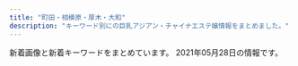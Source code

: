```yaml
---
title: "町田・相模原・厚木・大和"
description: "キーワード別にの巨乳アジアン・チャイナエステ嬢情報をまとめました。"
---
```


新着画像と新着キーワードをまとめています。
2021年05月28日の情報です。

<DmmAffiliateIns />
<KeywordTable
  shops={
    [
    {
        "name": "FIRST CLASS",
        "keywords": {
            "E": 6,
            "\u80f8": 4,
            "86": 6,
            "C": 10,
            "D": 6,
            "87": 2,
            "84": 2
        },
        "img_links": [
            "https://est-fc.com/js/sliderLine/slide_prev.png",
            "https://est-fc.com/staffPhoto/b20210426155211.jpg",
            "https://est-fc.com/images/slider/02.jpg",
            "https://est-fc.com/staffPhoto/b20210421131953.jpg",
            "https://est-fc.com/staffPhoto/s20201229185637.jpg",
            "https://est-fc.com/staffPhoto/b20210524192349.jpg",
            "https://est-fc.com/staffPhoto/b20201229185637.jpg",
            "https://est-fc.com/staffPhoto/b20210319213230.jpg",
            "https://est-fc.com/staffPhoto/s20210421131953.jpg",
            "https://est-fc.com/staffPhoto/b20201229174501.jpg",
            "https://est-fc.com/staffPhoto/b20210201190332.jpg",
            "https://est-fc.com/staffPhoto/s20210507210030.jpg",
            "https://est-fc.com/staffPhoto/b20210114223251.jpg",
            "https://est-fc.com/staffPhoto/b20210507210030.jpg",
            "https://est-fc.com/images/slider/01.jpg",
            "https://est-fc.com/staffPhoto/s20210524192349.jpg",
            "https://est-fc.com/staffPhoto/s20201229174501.jpg",
            "https://est-fc.com/staffPhoto/b20210120200400.jpg",
            "https://est-fc.com/uploadfiles/Image/campaignEstFcCom.jpg",
            "https://est-fc.com/staffPhoto/s20210120200400.jpg",
            "https://est-fc.com/staffPhoto/b20210527202131.jpg",
            "https://est-fc.com/staffPhoto/s20210114223251.jpg",
            "https://est-fc.com/staffPhoto/s20210527202131.jpg",
            "https://est-fc.com/staffPhoto/s20210426155211.jpg",
            "https://est-fc.com/staffPhoto/s20210201190332.jpg",
            "https://est-fc.com/js/sliderLine/slide_next.png",
            "https://est-fc.com/staffPhoto/s20210319213230.jpg"
        ],
        "station": "JR\u753a\u7530\u99c5\u5317\u53e3",
        "url": "https://est-fc.com/"
    },
    {
        "keywords": {},
        "img_links": [
            "http://cdn.simplesite.com/i/50/bb/282882359341136720/i282882364654166233._szw1280h1280_.jpg",
            "http://cdn.simplesite.com/i/50/bb/282882359341136720/i282882364656090736._szw1280h1280_.jpg",
            "http://cdn.simplesite.com/i/50/bb/282882359341136720/i282882364654259998._szw1280h1280_.jpg",
            "http://cdn.simplesite.com/i/50/bb/282882359341136720/i282882364656090726._szw1280h1280_.jpg",
            "http://cdn.simplesite.com/i/50/bb/282882359341136720/i282882364656895757._szw1280h1280_.jpg",
            "http://cdn.simplesite.com/i/50/bb/282882359341136720/i282882364656089812._szw1280h1280_.jpg",
            "http://cdn.simplesite.com/i/50/bb/282882359341136720/i282882364657236676._szw1280h1280_.jpg",
            "http://cdn.simplesite.com/i/50/bb/282882359341136720/i282882364657119673._szw1280h1280_.jpg",
            "http://cdn.simplesite.com/i/50/bb/282882359341136720/i282882364657194652._szw1280h1280_.jpg",
            "http://cdn.simplesite.com/i/50/bb/282882359341136720/i282882364656090730._szw1280h1280_.jpg",
            "http://cdn.simplesite.com/i/50/bb/282882359341136720/i282882364654610909._szw1280h1280_.jpg",
            "http://cdn.simplesite.com/i/50/bb/282882359341136720/i282882364654262982._szw1280h1280_.jpg",
            "http://cdn.simplesite.com/i/50/bb/282882359341136720/i282882364656090739._szw1280h1280_.jpg"
        ],
        "station": "JR\u76f8\u6a21\u539f\u99c5\u5357\u53e3",
        "name": "7F Mermaid \u30a8\u30b9\u30c6",
        "url": "http://mermaidbluesea.simplesite.com/"
    },
    {
        "station": "\u672c\u539a\u6728\u99c5\u5317\u53e3",
        "img_links": [
            "http://clivia.jpn.mn/photos/sites/7/2018/10/2018101717032134.jpg",
            "http://clivia.jpn.mn/images/ser3.jpg",
            "http://clivia.jpn.mn/photos/sites/7/2019/12/2019121016505828.jpg",
            "http://clivia.jpn.mn/images/staff_bj3.png",
            "http://clivia.jpn.mn/images/headline.png",
            "http://clivia.jpn.mn/photos/sites/7/2019/12/2019121016505897.jpg",
            "http://clivia.jpn.mn/photos/sites/7/2019/12/2019121016323542.jpg",
            "http://clivia.jpn.mn/photos/sites/7/2018/01/cn.jpg",
            "http://clivia.jpn.mn/photos/sites/7/2018/11/2018110213101766.jpg",
            "http://clivia.jpn.mn/images/hua1.png",
            "http://clivia.jpn.mn/photos/sites/7/2019/12/2019121016505936.jpg",
            "http://clivia.jpn.mn/images/topic.png",
            "http://clivia.jpn.mn/images/line3.png",
            "http://clivia.jpn.mn/photos/sites/7/2019/12/2019121016595291.jpg",
            "http://clivia.jpn.mn/images/s_staff.png",
            "http://clivia.jpn.mn/images/s3.png",
            "http://clivia.jpn.mn/images/ser1.jpg",
            "http://clivia.jpn.mn/photos/sites/7/2019/12/2019121016505928.jpg",
            "http://clivia.jpn.mn/photos/sites/7/2019/12/2019121016510012.jpg",
            "http://clivia.jpn.mn/images/l1.png",
            "http://clivia.jpn.mn/images/end.png",
            "http://clivia.jpn.mn/images/l3.png",
            "http://clivia.jpn.mn/photos/sites/7/2019/12/2019121016364243.jpg",
            "http://clivia.jpn.mn/images/s_link.png",
            "http://clivia.jpn.mn/photos/sites/7/2019/10/2019102614594291.jpg",
            "http://clivia.jpn.mn/images/s1.png",
            "http://clivia.jpn.mn/photos/sites/7/2018/06/201806240230592.jpg",
            "http://clivia.jpn.mn/photos/sites/7/2018/09/2018091111213257.jpg",
            "http://clivia.jpn.mn/photos/sites/7/2019/12/2019121016595298.jpg",
            "http://clivia.jpn.mn/images/line1.png",
            "http://clivia.jpn.mn/photos/sites/7/2018/06/2018062707564386.jpg",
            "http://clivia.jpn.mn/photos/sites/7/2018/06/201806120710442.jpg",
            "http://clivia.jpn.mn/images/ser2.jpg",
            "http://clivia.jpn.mn/images/staff_bj1.png",
            "http://clivia.jpn.mn/images/face.png",
            "http://clivia.jpn.mn/photos/sites/7/2019/12/2019121016344158.jpg",
            "http://clivia.jpn.mn/images/hua.png",
            "http://clivia.jpn.mn/photos/sites/7/2018/06/2018062402305965.jpg",
            "http://clivia.jpn.mn/photos/sites/7/2019/12/2019121016364199.jpg",
            "http://clivia.jpn.mn/images/top.png",
            "http://clivia.jpn.mn/photos/sites/7/2019/12/2019121016595178.jpg",
            "http://clivia.jpn.mn/photos/sites/7/2019/12/2019121016595368.jpg",
            "http://clivia.jpn.mn/photos/sites/7/2018/01/243403403239253278.jpg",
            "http://clivia.jpn.mn/photos/sites/7/2019/12/2019121016394078.jpg",
            "http://clivia.jpn.mn/photos/sites/7/2019/12/2019121016510026.jpg"
        ],
        "name": "Clivia\u30fb\u30af\u30ea\u30d3\u30a2",
        "keywords": {
            "87": 6,
            "83": 1,
            "84": 3,
            "85": 8,
            "C": 52,
            "86": 7,
            "D": 14
        },
        "url": "http://clivia.jpn.mn/"
    },
    {
        "url": "http://en-massage.work/",
        "name": "\u7e01",
        "station": "\u76f8\u6a21\u5927\u91ce\u99c5\u5357\u53e3",
        "img_links": [
            "http://en-massage.work/sp/img/pickupsize6.jpg",
            "http://en-massage.work/img/sta7.jpg",
            "http://en-massage.work/img/st7.jpg",
            "http://en-massage.work/sp/img/sta7.jpg",
            "http://en-massage.work/img/pickupsize6.jpg",
            "http://en-massage.work/sp/img/pickupsize7.jpg",
            "http://en-massage.work/sp/img/pickupsize8.jpg",
            "http://en-massage.work/img/haed.png",
            "http://en-massage.work/img/sta8.jpg",
            "http://en-massage.work/img/pickupsize7.jpg",
            "http://en-massage.work/sp/img/botton.jpg",
            "http://en-massage.work/sp/img/tit.jpg",
            "http://en-massage.work/img/bottom2.png",
            "http://en-massage.work/img/st2.jpg",
            "http://en-massage.work/img/enent.jpg",
            "http://en-massage.work/sp/img/pic.jpg",
            "http://en-massage.work/sp/img/t-o.jpg",
            "http://en-massage.work/img/nost.jpg",
            "http://en-massage.work/sp/img/pc.jpg",
            "http://en-massage.work/sp/img/sta8.jpg",
            "http://en-massage.work/sp/img/pickupsize2.jpg",
            "http://en-massage.work/img/pickupsize8.jpg",
            "http://en-massage.work/sp/img/sta2.jpg",
            "http://en-massage.work/sp/img/time.jpg",
            "http://en-massage.work/img/st8.jpg",
            "http://en-massage.work/sp/img/tel.jpg",
            "http://en-massage.work/img/bottom.png",
            "http://en-massage.work/sp/img/cam.jpg",
            "http://en-massage.work/sp/img/sys.jpg",
            "http://en-massage.work/img/st6.jpg",
            "http://en-massage.work/img/sta2.jpg",
            "http://en-massage.work/sp/img/t-r.jpg",
            "http://en-massage.work/sp/img/sta6.jpg",
            "http://en-massage.work/img/pickupsize2.jpg",
            "http://en-massage.work/sp/img/info.jpg",
            "http://en-massage.work/sp/img/t-s.jpg",
            "http://en-massage.work/sp/img/t-a.jpg",
            "http://en-massage.work/sp/img/add.jpg",
            "http://en-massage.work/sp/img/t-t.jpg",
            "http://en-massage.work/img/sta6.jpg"
        ],
        "keywords": {
            "83": 3,
            "85": 3,
            "C": 17,
            "D": 6,
            "86": 6
        }
    },
    {
        "name": "Sherry \uff5e\u30b7\u30a7\u30ea\u30fc\uff5e",
        "keywords": {
            "89": 1,
            "C": 1,
            "86": 1,
            "88": 1,
            "D": 2
        },
        "station": "\u5927\u548c\u99c5\u5357\u53e3",
        "img_links": [
            "http://sherry.est888.com/css/staff/staff01.jpg",
            "http://sherry.est888.com/css/nav/nav-002.png",
            "http://sherry.est888.com/css/nav/nav-005.png",
            "http://sherry.est888.com/css/top03.jpg",
            "http://sherry.est888.com/css/nav/nav-004.png",
            "http://sherry.est888.com/css/osusume03.jpg",
            "http://sherry.est888.com/css/staff/staff02.jpg",
            "http://sherry.est888.com/css/nav/nav-003.png",
            "http://sherry.est888.com/css/staff/staff03.jpg",
            "http://sherry.est888.com/css/tel.png",
            "http://sherry.est888.com/css/head-change.jpg",
            "http://sherry.est888.com/css/nav/nav-001.png",
            "http://sherry.est888.com/css/nav/nav-006.png"
        ],
        "url": "http://sherry.est888.com/"
    },
    {
        "name": "\u7652\u3057\u672c\u8217",
        "keywords": {
            "E": 4,
            "C": 14,
            "D": 8,
            "87": 2,
            "86": 10
        },
        "img_links": [
            "http://www.iyashihonpo.iesjp.com/files/002-03.jpg",
            "http://www.iyashihonpo.iesjp.com/files/007.jpg",
            "http://www.iyashihonpo.iesjp.com/images/backlistbtn.png",
            "http://www.iyashihonpo.iesjp.com/files/001.jpg",
            "http://www.iyashihonpo.iesjp.com/images/coverParts.png",
            "http://www.iyashihonpo.iesjp.com/files/004-03.jpg",
            "http://www.iyashihonpo.iesjp.com/files/007-02.jpg",
            "http://www.iyashihonpo.iesjp.com/files/004-02.jpg",
            "http://www.iyashihonpo.iesjp.com/files/001-02.jpg",
            "http://www.iyashihonpo.iesjp.com/files/001-03.jpg",
            "http://www.iyashihonpo.iesjp.com/files/006-02.jpg",
            "http://www.iyashihonpo.iesjp.com/files/005-03.jpg",
            "http://www.iyashihonpo.iesjp.com/images/infoSlide01.jpg",
            "http://www.iyashihonpo.iesjp.com/files/007-03.jpg",
            "http://www.iyashihonpo.iesjp.com/images/attention.png",
            "http://www.iyashihonpo.iesjp.com/files/005.jpg",
            "http://www.iyashihonpo.iesjp.com/files/006.jpg",
            "http://www.iyashihonpo.iesjp.com/files/005-02.jpg",
            "http://www.iyashihonpo.iesjp.com/files/002-02.jpg",
            "http://www.iyashihonpo.iesjp.com/files/004.jpg",
            "http://www.iyashihonpo.iesjp.com/files/006-03.jpg",
            "http://www.iyashihonpo.iesjp.com/files/002.jpg"
        ],
        "station": "\u76f8\u6a21\u5927\u91ce\u99c5\u5317\u53e3",
        "url": "http://www.iyashihonpo.iesjp.com/"
    },
    {
        "name": "\u685c\u6843-\u3055\u304f\u3089\u3093\u307c-",
        "url": "http://massage-est.info/",
        "keywords": {
            "88": 2,
            "E": 2,
            "F": 2,
            "86": 18,
            "87": 2,
            "D": 18
        },
        "station": "\u5927\u548c\u99c5\u5357\u53e3",
        "img_links": [
            "http://massage-est.info/images/cg04.jpg",
            "http://massage-est.info/images/head.jpg",
            "http://massage-est.info/images/cg08.jpg",
            "http://massage-est.info/images/cg01.jpg",
            "http://massage-est.info/images/tit4.jpg",
            "http://massage-est.info/images/no.png",
            "http://massage-est.info/images/tit2.jpg",
            "http://massage-est.info/images/cg12.jpg",
            "http://massage-est.info/images/cg10.jpg",
            "http://massage-est.info/images/cg06.jpg",
            "http://massage-est.info/images/tit5.jpg",
            "http://massage-est.info/images/tit1.jpg",
            "http://massage-est.info/images/cg07.jpg",
            "http://massage-est.info/images/line.png",
            "http://massage-est.info/images/cg03.jpg",
            "http://massage-est.info/images/tit3.jpg",
            "http://massage-est.info/images/cg09.jpg",
            "http://massage-est.info/images/cg02.jpg",
            "http://massage-est.info/images/cg05.jpg",
            "http://massage-est.info/images/fla.jpg"
        ]
    },
    {
        "url": "http://mrgurokisetsu.tokyo/",
        "keywords": {
            "88": 2,
            "D": 4,
            "C": 16,
            "85": 5
        },
        "name": "MINA",
        "img_links": [
            "http://mrgurokisetsu.tokyo/images/top-sp.png",
            "http://mrgurokisetsu.tokyo/uploads/181218/1-1Q21R10G3C3.png",
            "http://mrgurokisetsu.tokyo/uploads/181218/1-1Q21R10649544.png",
            "http://mrgurokisetsu.tokyo/images/end.png",
            "http://mrgurokisetsu.tokyo/uploads/201114/1-201114140IG24.jpg",
            "http://mrgurokisetsu.tokyo/uploads/200828/1-200RP931222A.jpg",
            "http://mrgurokisetsu.tokyo/uploads/200828/1-200RP92124K5.jpg",
            "http://mrgurokisetsu.tokyo/uploads/181219/1-1Q2191A133208.jpg",
            "http://mrgurokisetsu.tokyo/uploads/181219/1-1Q21915324H06.jpg",
            "http://mrgurokisetsu.tokyo/uploads/181218/1-1Q21R106025N.png",
            "http://mrgurokisetsu.tokyo/uploads/200828/1-200RP9192Y24.jpg",
            "http://mrgurokisetsu.tokyo/uploads/200828/1-200RP92305117.jpg",
            "http://mrgurokisetsu.tokyo/uploads/200828/1-200RP92022417.jpg",
            "http://mrgurokisetsu.tokyo/uploads/200828/1-200RP92115101.jpg",
            "http://mrgurokisetsu.tokyo/uploads/181218/1-1Q21R10626151.png",
            "http://mrgurokisetsu.tokyo/uploads/200828/1-200RP919363I.jpg",
            "http://mrgurokisetsu.tokyo/uploads/201026/1-201026161220H2.jpg",
            "http://mrgurokisetsu.tokyo/uploads/181219/1-1Q2191A044L9.jpg",
            "http://mrgurokisetsu.tokyo/uploads/200828/1-200RP93113I1.jpg",
            "http://mrgurokisetsu.tokyo/uploads/200828/1-200RP92314957.jpg",
            "http://mrgurokisetsu.tokyo/uploads/181219/1-1Q219153224547.jpg",
            "http://mrgurokisetsu.tokyo/uploads/200828/1-200RP92032509.jpg"
        ],
        "station": "\u6d77\u8001\u540d\u99c5\u5357\u53e3"
    },
    {
        "station": "\u5c0f\u7530\u6025\u76f8\u6a21\u539f\u99c5\u5317\u53e3",
        "img_links": [
            "http://yobisaki.work/_src/56328341/wechatimg169.jpg",
            "http://yobisaki.work/_src/53914758/wx00030303-181542%402x.png",
            "http://yobisaki.work/_src/53888779/wechatimg316.jpg",
            "http://yobisaki.work/_src/56328344/wechatimg169.jpg",
            "http://yobisaki.work/_src/18214236/index_099.png",
            "http://yobisaki.work/_src/18214150/4.png",
            "http://yobisaki.work/_src/21479344/sign.png",
            "http://yobisaki.work/_src/18214085/sign.png",
            "http://yobisaki.work/_src/18214395/wechatimg1025.jpg",
            "http://yobisaki.work/_src/18214297/1.png",
            "http://yobisaki.work/_src/53915775/20210304_165155.jpg",
            "http://yobisaki.work/_src/53915422/wechatimg1028.jpg",
            "http://yobisaki.work/_src/18214174/index_099.png",
            "http://yobisaki.work/_src/21479345/82e082e02.jpg",
            "http://yobisaki.work/_src/18214291/navi_04.png",
            "http://yobisaki.work/_src/56328336/wechatimg316.jpg",
            "http://yobisaki.work/_src/53888785/wechatimg316.jpg",
            "http://yobisaki.work/_src/18214307/4.jpg",
            "http://yobisaki.work/_src/18214393/wx00030303-181605%402x.png",
            "http://yobisaki.work/_src/21479365/index_099.png",
            "http://yobisaki.work/_src/18214389/wechatimg1026.jpg",
            "http://yobisaki.work/_src/22587998/wechatimg1025.jpg",
            "http://yobisaki.work/_src/21626747/wechatimg1029.jpg",
            "http://yobisaki.work/_src/53915771/20210304_165454.jpg",
            "http://yobisaki.work/_src/18214091/tall.png",
            "http://yobisaki.work/_src/53915650/wechatimg1030.jpg",
            "http://yobisaki.work/_src/56328435/wechatimg169.jpg",
            "http://yobisaki.work/_src/53930944/navi_06.png",
            "http://yobisaki.work/_src/53915649/wechatimg1030.jpg",
            "http://yobisaki.work/_src/18214090/tall.png",
            "http://yobisaki.work/_src/53916235/20210304_164336.jpg",
            "http://yobisaki.work/_src/56328461/wechatimg169.jpg",
            "http://yobisaki.work/_src/56328434/wechatimg169.jpg",
            "http://yobisaki.work/_src/53914389/wechatimg1025.jpg",
            "http://yobisaki.work/_src/18214133/qr.png",
            "http://yobisaki.work/_src/18214087/wechatimg169.jpg",
            "http://yobisaki.work/_src/53915421/wechatimg1027.jpg",
            "http://yobisaki.work/_src/18214303/4.png",
            "http://yobisaki.work/_src/18214162/82e082e02.jpg",
            "http://yobisaki.work/_src/53915652/wechatimg1029.jpg",
            "http://yobisaki.work/_src/18214396/wechatimg1025.jpg",
            "http://yobisaki.work/_src/18214100/index_09.png",
            "http://yobisaki.work/_src/18214352/sign.png",
            "http://yobisaki.work/_src/18214366/index_099.png",
            "http://yobisaki.work/_src/53914417/wechatimg1030.jpg",
            "http://yobisaki.work/_src/18214293/navi_05.png",
            "http://yobisaki.work/_src/53888784/wechatimg316.jpg",
            "http://yobisaki.work/_src/22159991/wechatimg1028.jpg",
            "http://yobisaki.work/_src/18214222/sign.png",
            "http://yobisaki.work/_src/53888778/wechatimg316.jpg",
            "http://yobisaki.work/_src/56328343/wechatimg169.jpg",
            "http://yobisaki.work/_src/22159990/wechatimg1028.jpg",
            "http://yobisaki.work/_src/18214299/2.png",
            "http://yobisaki.work/_src/21626748/wechatimg1029.jpg",
            "http://yobisaki.work/_src/53915423/wechatimg1028.jpg",
            "http://yobisaki.work/_src/21479347/tall.png",
            "http://yobisaki.work/_src/18214224/wechatimg1028.jpg",
            "http://yobisaki.work/_src/53914760/wx00030303-181542%402x.png",
            "http://yobisaki.work/_src/18214305/5.png",
            "http://yobisaki.work/_src/53915651/wechatimg1029.jpg",
            "http://yobisaki.work/_src/18214089/img20210303114743763025.png",
            "http://yobisaki.work/_src/18214223/tall.png",
            "http://yobisaki.work/_src/18214285/navi_01.png",
            "http://yobisaki.work/_src/18214387/wx00030303-181827%402x.jpg",
            "http://yobisaki.work/_src/53915787/20210304_164800.jpg",
            "http://yobisaki.work/_src/18214287/navi_02.png",
            "http://yobisaki.work/_src/18214301/3.png",
            "http://yobisaki.work/_src/56328427/sign.png",
            "http://yobisaki.work/_src/53915420/wechatimg1027.jpg",
            "http://yobisaki.work/_src/18214309/1.jpg",
            "http://yobisaki.work/_src/53915785/20210304_164956.jpg",
            "http://yobisaki.work/_src/18214386/wx00030303-181542%402x.png",
            "http://yobisaki.work/_src/18214160/sign.png",
            "http://yobisaki.work/_src/18214132/qr.png",
            "http://yobisaki.work/_src/18214353/tall.png",
            "http://yobisaki.work/_src/18214086/wechatimg169.jpg",
            "http://yobisaki.work/_src/18214388/wechatimg1026.jpg",
            "http://yobisaki.work/_src/19665050/wx00030303-181621%402x.png",
            "http://yobisaki.work/_src/56328446/index_099.png",
            "http://yobisaki.work/_src/56328454/tall.png",
            "http://yobisaki.work/_src/18214308/7261563932146_.pic_hd.jpg",
            "http://yobisaki.work/_src/18214153/index_09.png",
            "http://yobisaki.work/_src/18214148/img20210303114743763025.png",
            "http://yobisaki.work/_src/53871199/wx00030303-181827%402x.jpg",
            "http://yobisaki.work/_src/56328337/wechatimg316.jpg",
            "http://yobisaki.work/_src/18214161/tall.png",
            "http://yobisaki.work/_src/22587999/wechatimg1025.jpg",
            "http://yobisaki.work/_src/53914410/wechatimg1028.jpg",
            "http://yobisaki.work/_src/18214289/navi_03.png"
        ],
        "keywords": {
            "84": 2,
            "88": 5,
            "89": 4,
            "86": 4,
            "90": 4
        },
        "name": "\u3089\u304f\u3089\u304f",
        "url": "http://yobisaki.work/"
    },
    {
        "name": "\u96a0\u308c\u5bb6",
        "img_links": [
            "http://aphrodite-est.net/img/stal.jpg",
            "http://aphrodite-est.net/img/fla2.jpg",
            "http://aphrodite-est.net/img/cg06.jpg",
            "http://aphrodite-est.net/img/lb2.jpg",
            "http://aphrodite-est.net/img/no.png",
            "http://aphrodite-est.net/img/lb1.jpg",
            "http://aphrodite-est.net/img/fla4.jpg",
            "http://aphrodite-est.net/img/lint.jpg",
            "http://aphrodite-est.net/img/cg07.jpg",
            "http://aphrodite-est.net/img/cg04.jpg",
            "http://aphrodite-est.net/img/fla1.jpg",
            "http://aphrodite-est.net/img/rect.jpg",
            "http://aphrodite-est.net/img/eve.jpg",
            "http://aphrodite-est.net/img/top.jpg",
            "http://aphrodite-est.net/img/fla3.jpg",
            "http://aphrodite-est.net/img/cg10.jpg",
            "http://aphrodite-est.net/img/cg08.jpg",
            "http://aphrodite-est.net/img/cg05.jpg",
            "http://aphrodite-est.net/img/acct.jpg",
            "http://aphrodite-est.net/img/cg01.jpg",
            "http://aphrodite-est.net/img/flb2.jpg",
            "http://aphrodite-est.net/img/footer.jpg",
            "http://aphrodite-est.net/img/flb1.jpg",
            "http://aphrodite-est.net/link/menlog.jpg",
            "http://aphrodite-est.net/img/stat.jpg",
            "http://aphrodite-est.net/img/fbb.jpg"
        ],
        "keywords": {
            "E": 3,
            "86": 6,
            "D": 3
        },
        "station": "JR\u6df5\u91ce\u8fba\u99c5\u5317\u53e3",
        "url": "http://aphrodite-est.net/"
    },
    {
        "name": "\u3055\u304f\u3089",
        "img_links": [
            "http://sakura.ies.fun/photos/sites/12/2018/05/201805301010187.jpg",
            "http://sakura.ies.fun/photos/sites/12/2019/03/2019032203475898.jpg",
            "http://sakura.ies.fun/images/s1.jpg",
            "http://sakura.ies.fun/images/mobile.jpg",
            "http://sakura.ies.fun/photos/sites/12/2019/03/2019032201293340.jpg",
            "http://sakura.ies.fun/images/room4.jpg",
            "http://sakura.ies.fun/images/s3.jpg",
            "http://sakura.ies.fun/images/s_link.jpg",
            "http://sakura.ies.fun/images/pick.jpg",
            "http://sakura.ies.fun/photos/sites/12/2019/03/2019032201283686.jpg",
            "http://sakura.ies.fun/images/s_staff.jpg",
            "http://sakura.ies.fun/photos/sites/12/2019/01/2019012411562899.jpg",
            "http://sakura.ies.fun/photos/sites/12/2019/01/2019012411562891.jpg",
            "http://sakura.ies.fun/images/top.jpg",
            "http://sakura.ies.fun/photos/sites/12/2018/05/2018053010101743.jpg",
            "http://sakura.ies.fun/photos/sites/12/2019/03/2019032203022448.jpg",
            "http://sakura.ies.fun/images/s_news.jpg",
            "http://sakura.ies.fun/photos/sites/12/2019/01/2019012411562997.jpg",
            "http://sakura.ies.fun/images/room1.jpg",
            "http://sakura.ies.fun/photos/sites/12/2019/01/2019012411562785.jpg",
            "http://sakura.ies.fun/images/room3.jpg",
            "http://sakura.ies.fun/photos/sites/12/2018/05/2018053010184960.jpg",
            "http://sakura.ies.fun/images/room2.jpg"
        ],
        "keywords": {
            "88": 12,
            "85": 12,
            "C": 19,
            "E": 24,
            "86": 48,
            "83": 12,
            "D": 108,
            "87": 48
        },
        "url": "http://sakura.ies.fun/",
        "station": "\u672c\u539a\u6728\u99c5\u5317\u53e3"
    },
    {
        "img_links": [
            "http://ichijiku.work/static/picture/nav05.png",
            "http://ichijiku.work/static/picture/m-head03.png",
            "http://ichijiku.work/uploads/210303/1-21030312445U46.jpg",
            "http://ichijiku.work/static/picture/nav01.png",
            "http://ichijiku.work/uploads/200904/1-200Z410325X00.jpg",
            "http://ichijiku.work/uploads/210424/1-210424151310C5.jpg",
            "http://ichijiku.work/static/picture/nav02.png",
            "http://ichijiku.work/uploads/201218/1-20121Q30630462.jpg",
            "http://ichijiku.work/static/picture/nav03.png",
            "http://ichijiku.work/static/picture/sp-tel.png",
            "http://ichijiku.work/uploads/210315/1-2103150UI2D9.jpg",
            "http://ichijiku.work/static/picture/nav04.png",
            "http://ichijiku.work/uploads/200912/1-200912102620419.jpg",
            "http://ichijiku.work/uploads/200904/1-200Z4103035194.jpg",
            "http://ichijiku.work/static/picture/sp-qizu.png",
            "http://ichijiku.work/static/picture/nav06.png",
            "http://ichijiku.work/uploads/210315/1-2103150UG0114.jpg",
            "http://ichijiku.work/static/picture/m-top03.png",
            "http://ichijiku.work/static/picture/m-top02.png",
            "http://ichijiku.work/static/picture/m-top04.png"
        ],
        "url": "http://ichijiku.work/",
        "name": "\u30ec\u30e2\u30f3",
        "keywords": {
            "86": 2,
            "88": 1,
            "C": 2,
            "D": 3,
            "H": 1,
            "89": 1,
            "E": 1,
            "85": 3,
            "87": 1
        },
        "station": "\u672c\u539a\u6728\u99c5\u5317\u53e3"
    },
    {
        "img_links": [
            "http://foryou.relaxnabi.com/css/baner.jpg",
            "http://foryou.relaxnabi.com/css/top-right01.png",
            "http://foryou.relaxnabi.com/css/staff/staff03.png",
            "http://foryou.relaxnabi.com/css/nav/nav-001.png",
            "http://foryou.relaxnabi.com/css/nav/nav-004.png",
            "http://foryou.relaxnabi.com/css/top-right02.png",
            "http://foryou.relaxnabi.com/css/nav/nav-005.png",
            "http://foryou.relaxnabi.com/css/staff/staff01.png",
            "http://foryou.relaxnabi.com/css/staff/staff02.png",
            "http://foryou.relaxnabi.com/css/nav/nav-002.png",
            "http://foryou.relaxnabi.com/css/top-right03.png",
            "http://foryou.relaxnabi.com/css/nav/nav-006.png",
            "http://foryou.relaxnabi.com/css/tel.png",
            "http://foryou.relaxnabi.com/css/nav/nav-003.png"
        ],
        "station": "\u672c\u539a\u6728\u99c5\u5357\u53e3",
        "keywords": {
            "89": 2,
            "C": 1,
            "87": 1,
            "D": 2
        },
        "url": "http://foryou.relaxnabi.com/",
        "name": "All For You \uff5e\u30aa\u30fc\u30eb\u30fb\u30d5\u30a9\u30fc\u30fb\u30e6\u30fc\uff5e"
    },
    {
        "url": "http://yikoi.work/",
        "keywords": {},
        "name": "\u61a9 \uff5eikoi\uff5e",
        "station": "JR\u753a\u7530\u99c5",
        "img_links": [
            "http://yikoi.work/sp/staff/rika.jpg",
            "http://yikoi.work/img/nene1.jpg",
            "http://yikoi.work/sp/images/tel.jpg",
            "http://yikoi.work/images/int1.png",
            "http://yikoi.work/sp/images/info.jpg",
            "http://yikoi.work/images/staff_t.png",
            "http://yikoi.work/images/line.png",
            "http://yikoi.work/img/rao1.jpg",
            "http://yikoi.work/sp/img/kana1.jpg",
            "http://yikoi.work/sp/images/staff_t.jpg",
            "http://yikoi.work/sp/images/sisu.jpg",
            "http://yikoi.work/images/mobile.jpg",
            "http://yikoi.work/sp/img/sakura1.jpg",
            "http://yikoi.work/images/sys2.jpg",
            "http://yikoi.work/images/7.jpg",
            "http://yikoi.work/images/2.jpg",
            "http://yikoi.work/img/rika1.jpg",
            "http://yikoi.work/images/news_t.jpg",
            "http://yikoi.work/img/sakura1.jpg",
            "http://yikoi.work/sp/images/sys3.png",
            "http://yikoi.work/sp/menu/top.jpg",
            "http://yikoi.work/img/mimi1.jpg",
            "http://yikoi.work/sp/staff/mimi.jpg",
            "http://yikoi.work/sp/images/sys2.jpg",
            "http://yikoi.work/sp/images/int1.png",
            "http://yikoi.work/sp/images/int2.jpg",
            "http://yikoi.work/sp/img/mimi1.jpg",
            "http://yikoi.work/images/1.jpg",
            "http://yikoi.work/sp/images/news_t.jpg",
            "http://yikoi.work/sp/images/interior_t.jpg",
            "http://yikoi.work/sp/images/rec2.jpg",
            "http://yikoi.work/images/sisu.png",
            "http://yikoi.work/images/sys1.jpg",
            "http://yikoi.work/images/rec2.png",
            "http://yikoi.work/images/head.jpg",
            "http://yikoi.work/sp/images/int3.jpg",
            "http://yikoi.work/img/kana1.jpg",
            "http://yikoi.work/images/sys3.png",
            "http://yikoi.work/sp/staff/kana.jpg",
            "http://yikoi.work/images/interior_t.png",
            "http://yikoi.work/sp/img/rao1.jpg",
            "http://yikoi.work/images/4.jpg",
            "http://yikoi.work/images/sm.jpg",
            "http://yikoi.work/sp/staff/sakura.jpg",
            "http://yikoi.work/sp/images/int2.png",
            "http://yikoi.work/sp/images/sisu_t.jpg",
            "https://m-este.com/wp-content/uploads/2020/12/\u0083\u0081\u0083\u0093\u0083G\u0083XC\u0083\u0081\u0083\u009388.png",
            "http://yikoi.work/images/rec1.png",
            "http://yikoi.work/sp/images/int5.jpg",
            "http://yikoi.work/sp/images/head.jpg",
            "http://yikoi.work/img/mei1.jpg",
            "http://yikoi.work/images/3.jpg",
            "http://yikoi.work/images/5.jpg",
            "http://yikoi.work/sp/staff/mei.jpg",
            "http://yikoi.work/sp/images/int4.jpg",
            "http://yikoi.work/sp/staff/nene.jpg",
            "http://yikoi.work/sp/images/sys1.jpg",
            "http://yikoi.work/images/int2.png",
            "http://yikoi.work/sp/images/rec1.jpg",
            "http://yikoi.work/sp/images/footer.png",
            "http://yikoi.work/sp/img/mei1.jpg",
            "http://yikoi.work/sp/images/tg.jpg",
            "http://yikoi.work/sp/staff/rao.jpg",
            "http://yikoi.work/images/6.jpg",
            "http://yikoi.work/sp/img/nene1.jpg",
            "http://yikoi.work/sp/menu/staff.jpg",
            "http://yikoi.work/sp/img/rika1.jpg"
        ]
    },
    {
        "station": "\u5927\u548c\u99c5\u5c0f\u7530\u6025\u53e3",
        "img_links": [
            "http://www.gekiyasu.relax-hp.com/files/004.jpg",
            "http://www.gekiyasu.relax-hp.com/files/002.jpg",
            "http://www.gekiyasu.relax-hp.com/files/044.jpg",
            "http://www.gekiyasu.relax-hp.com/files/006.jpg",
            "http://www.gekiyasu.relax-hp.com/images/bar-inte.png",
            "http://www.gekiyasu.relax-hp.com/images/info1.jpg",
            "http://www.gekiyasu.relax-hp.com/files/047.jpg",
            "http://www.gekiyasu.relax-hp.com/images/bar-infomation.png",
            "http://www.gekiyasu.relax-hp.com/images/bar-news.png",
            "http://www.gekiyasu.relax-hp.com/files/045.jpg",
            "http://www.gekiyasu.relax-hp.com/images/bar-girls.png",
            "http://www.gekiyasu.relax-hp.com/images/girls-bar.png",
            "http://www.gekiyasu.relax-hp.com/files/001.jpg",
            "http://www.gekiyasu.relax-hp.com/files/005.jpg",
            "http://www.gekiyasu.relax-hp.com/images/info2.jpg",
            "http://www.gekiyasu.relax-hp.com/images/info_text.jpg",
            "http://www.gekiyasu.relax-hp.com/files/003.jpg"
        ],
        "keywords": {
            "87": 7,
            "86": 1,
            "D": 8,
            "85": 1,
            "C": 1,
            "\u30bb\u30af\u30b7\u30fc": 1
        },
        "name": "\u6fc0\u5b89\u7f8e\u4eba",
        "url": "http://www.gekiyasu.relax-hp.com/"
    },
    {
        "name": "Soft girl",
        "keywords": {
            "92": 1,
            "E": 2,
            "89": 1,
            "88": 1,
            "D": 1
        },
        "url": "https://soft.estjp.info/",
        "station": "JR\u753a\u7530\u99c5\u5317\u53e3",
        "img_links": [
            "https://soft.estjp.info/css/nav/nav-002.jpg",
            "https://soft.estjp.info/css/staff/staff03.jpg",
            "https://soft.estjp.info/css/osusume02.jpg",
            "https://soft.estjp.info/css/nav/nav-001.jpg",
            "https://soft.estjp.info/css/staff/staff02.jpg",
            "https://soft.estjp.info/css/nav/nav-006.jpg",
            "https://soft.estjp.info/css/head01.jpg",
            "https://soft.estjp.info/css/nav/nav-005.jpg",
            "https://soft.estjp.info/css/01.jpg",
            "https://soft.estjp.info/css/foot-tel01.png",
            "https://soft.estjp.info/css/nav/nav-003.jpg",
            "https://soft.estjp.info/css/baner.jpg",
            "https://soft.estjp.info/css/staff/staff01.jpg",
            "https://soft.estjp.info/css/top-right002.jpg",
            "https://soft.estjp.info/css/nav/nav-004.jpg"
        ]
    },
    {
        "url": "http://www.hime.relaxjp.info/",
        "img_links": [
            "http://www.hime.relaxjp.info/files/005-02.jpg",
            "http://www.hime.relaxjp.info/files/006-02.jpg",
            "http://www.hime.relaxjp.info/images/b-tel.png",
            "http://www.hime.relaxjp.info/files/002-03.jpg",
            "http://www.hime.relaxjp.info/images/rsubt1.png",
            "http://www.hime.relaxjp.info/files/005.jpg",
            "http://www.hime.relaxjp.info/images/b-online.png",
            "http://www.hime.relaxjp.info/images/m4.jpg",
            "http://www.hime.relaxjp.info/files/001.jpg",
            "http://www.hime.relaxjp.info/images/esthe3.jpg",
            "http://www.hime.relaxjp.info/images/rsubt2.png",
            "http://www.hime.relaxjp.info/images/tel2.png",
            "http://www.hime.relaxjp.info/files/005-03.jpg",
            "http://www.hime.relaxjp.info/images/slider-img002.jpg",
            "http://www.hime.relaxjp.info/files/006.jpg",
            "http://www.hime.relaxjp.info/images/esthe2.jpg",
            "http://www.hime.relaxjp.info/images/rsubt5.png",
            "http://www.hime.relaxjp.info/images/rsubt6.png",
            "http://www.hime.relaxjp.info/files/001-03.jpg",
            "http://www.hime.relaxjp.info/images/rsubt7.png",
            "http://www.hime.relaxjp.info/files/006-03.jpg",
            "http://www.hime.relaxjp.info/images/rsubt3.png",
            "http://www.hime.relaxjp.info/images/m1.jpg",
            "http://www.hime.relaxjp.info/files/001-02.jpg",
            "http://www.hime.relaxjp.info/images/m6.jpg",
            "http://www.hime.relaxjp.info/photo_news/upimg/46408607d4dc323d9c_0.jpg",
            "http://www.hime.relaxjp.info/files/002.jpg",
            "http://www.hime.relaxjp.info/images/m3.jpg",
            "http://www.hime.relaxjp.info/images/esthe1.jpg",
            "http://www.hime.relaxjp.info/images/rsubt4.png",
            "http://www.hime.relaxjp.info/images/slider-img001.jpg",
            "http://www.hime.relaxjp.info/files/002-02.jpg",
            "http://www.hime.relaxjp.info/images/m2.jpg",
            "http://www.hime.relaxjp.info/photo_news/upimg/433955ffe94e800583_1.jpg"
        ],
        "keywords": {
            "D": 32,
            "87": 32
        },
        "station": "\u4e2d\u592e\u6797\u9593\u99c5\u897f\u53e3",
        "name": "\u59eb"
    },
    {
        "name": "\u30a2\u30ab\u30b9\u30ea\u30cf\u30a6\u30b9",
        "keywords": {},
        "img_links": [],
        "station": "\u672c\u539a\u6728\u99c5\u6771\u53e3",
        "url": "http://mai.abnavi.info/"
    },
    {
        "keywords": {},
        "station": "\u5927\u548c\u99c5\u5357\u53e3",
        "img_links": [
            "http://www.esperana.xyz/images/index_04.png",
            "http://www.esperana.xyz/images/index_08.png",
            "http://www.esperana.xyz/images/index_06.png",
            "http://www.esperana.xyz/staff/4.jpg",
            "http://www.esperana.xyz/staff/1.jpg",
            "http://www.esperana.xyz/staff/3.jpg",
            "http://www.esperana.xyz/images/index_12.png",
            "http://www.esperana.xyz/images/staff_08.png",
            "http://www.esperana.xyz/images/index_05.png",
            "http://www.esperana.xyz/staff/junbi.jpg",
            "http://www.esperana.xyz/images/index_10.png",
            "http://www.esperana.xyz/images/index_07.png"
        ],
        "url": "http://www.esperana.xyz/",
        "name": "\u30a8\u30b9\u30da\u30e9\u30f3\u30b5"
    },
    {
        "url": "http://biretuip.xyz/",
        "station": "\u672c\u539a\u6728\u99c5\u5317\u53e3",
        "name": "Lucky",
        "keywords": {},
        "img_links": [
            "http://biretuip.xyz/uploads/201109/1-201109134G0153.jpg",
            "http://biretuip.xyz/static/picture/esthe1.jpg",
            "http://biretuip.xyz/static/picture/home.png",
            "http://biretuip.xyz/static/picture/esthe3.jpg",
            "http://biretuip.xyz/uploads/210430/1-21043012563KX.jpg",
            "http://biretuip.xyz/static/picture/info_t.png",
            "http://biretuip.xyz/static/picture/sys1.png",
            "http://biretuip.xyz/static/picture/ac1.jpg",
            "http://biretuip.xyz/uploads/210430/1-210430125029555.jpg",
            "http://biretuip.xyz/uploads/201109/1-201109134AB46.jpg",
            "http://biretuip.xyz/static/picture/main1.jpg",
            "http://biretuip.xyz/static/picture/esthe2.jpg",
            "http://biretuip.xyz/uploads/201109/1-201109134H31D.jpg",
            "http://biretuip.xyz/static/picture/footer-l.png",
            "http://biretuip.xyz/static/picture/footer-r.png",
            "http://biretuip.xyz/static/picture/staff.png",
            "http://biretuip.xyz/static/picture/staff_t.png"
        ]
    },
    {
        "url": "http://tuboan.xyz/",
        "station": "\u672c\u539a\u6728\u99c5\u5317\u53e3",
        "name": "\u307b\u307b\u3048\u307f",
        "img_links": [
            "http://tuboan.xyz/_src/32794340/wechatimg162.jpg",
            "http://tuboan.xyz/_src/32876943/wechatimg179.jpg",
            "http://tuboan.xyz/_src/32794248/wechatimg131.jpg",
            "http://tuboan.xyz/_src/39443177/wechatimg76.jpg",
            "http://tuboan.xyz/_src/32794358/wechatimg148.jpg",
            "http://tuboan.xyz/_src/32794205/s_news.png",
            "http://tuboan.xyz/_src/32794322/wechatimg116_20190529213149608.jpg",
            "http://tuboan.xyz/_src/32794344/wechatimg120.jpg",
            "http://tuboan.xyz/_src/32794361/wechatimg5740.jpg",
            "http://tuboan.xyz/_src/32794324/wechatimg120.jpg",
            "http://tuboan.xyz/_src/32794329/3_20190531100402371.jpg",
            "http://tuboan.xyz/_src/32794278/wechatimg178.jpg",
            "http://tuboan.xyz/_src/32794210/info.jpg",
            "http://tuboan.xyz/_src/32794276/wechatimg177.jpg",
            "http://tuboan.xyz/_src/32794320/wechatimg136_20190530165104204.jpg",
            "http://tuboan.xyz/_src/32794328/wechatimg131.jpg",
            "http://tuboan.xyz/_src/32794238/zi_staff.png",
            "http://tuboan.xyz/_src/35851915/wechatimg307.jpg",
            "http://tuboan.xyz/_src/32794240/line1.png",
            "http://tuboan.xyz/_src/35851913/wechatimg307.jpg",
            "http://tuboan.xyz/_src/39443180/line1.png",
            "http://tuboan.xyz/_src/32794336/wechatimg116_20190529213149608.jpg",
            "http://tuboan.xyz/_src/32794334/line1.png",
            "http://tuboan.xyz/_src/32794348/wechatimg164.jpg",
            "http://tuboan.xyz/_src/32794350/line1.png",
            "http://tuboan.xyz/_src/32794250/line1.png",
            "http://tuboan.xyz/_src/32794214/end.jpg",
            "http://tuboan.xyz/_src/32794359/wechatimg148.jpg",
            "http://tuboan.xyz/_src/32794346/line1.png",
            "http://tuboan.xyz/_src/32794244/3_20190531100402371.jpg",
            "http://tuboan.xyz/_src/32794330/line1.png",
            "http://tuboan.xyz/_src/32794246/line1.png",
            "http://tuboan.xyz/_src/32794184/sign.png",
            "http://tuboan.xyz/_src/32794342/line1.png",
            "http://tuboan.xyz/_src/32794243/wechatimg136_20190530165104204.jpg",
            "http://tuboan.xyz/_src/32794360/wechatimg5740.jpg",
            "http://tuboan.xyz/_src/32794321/wechatimg164.jpg",
            "http://tuboan.xyz/_src/32876882/1_20190531100800502.jpg",
            "http://tuboan.xyz/_src/39443173/wechatimg76.jpg",
            "http://tuboan.xyz/_src/32794332/wechatimg134.jpg",
            "http://tuboan.xyz/_src/35851941/line1.png",
            "http://tuboan.xyz/_src/32794338/line1.png",
            "http://tuboan.xyz/_src/32846891/wechatimg134.jpg",
            "http://tuboan.xyz/_src/32794352/1_20190531100800502.jpg",
            "http://tuboan.xyz/_src/32794325/wechatimg162.jpg",
            "http://tuboan.xyz/_src/32794327/wechatimg134.jpg",
            "http://tuboan.xyz/_src/32794280/wechatimg176.jpg"
        ],
        "keywords": {}
    },
    {
        "keywords": {
            "87": 10,
            "E": 5,
            "86": 10,
            "D": 15,
            "C": 12
        },
        "img_links": [
            "http://yasuragi.tyo.ac/photos/sites/55/2019/12/2019121604403490.jpg",
            "http://yasuragi.tyo.ac/images/s_staff.png",
            "http://yasuragi.tyo.ac/photos/sites/55/2019/12/2019121604403165.jpg",
            "http://yasuragi.tyo.ac/images/room4.jpg",
            "http://yasuragi.tyo.ac/photos/sites/55/2019/12/2019121604403829.jpg",
            "http://yasuragi.tyo.ac/photos/sites/55/2021/04/2021041704374029.jpg",
            "http://yasuragi.tyo.ac/images/room1.jpg",
            "http://yasuragi.tyo.ac/images/end.jpg",
            "http://yasuragi.tyo.ac/images/room2.jpg",
            "http://yasuragi.tyo.ac/images/s_link.png",
            "http://yasuragi.tyo.ac/images/s_news.png",
            "http://yasuragi.tyo.ac/images/news_bj3.png",
            "http://yasuragi.tyo.ac/images/news_bj1.png",
            "http://yasuragi.tyo.ac/images/mobile.jpg",
            "http://yasuragi.tyo.ac/images/room3.jpg",
            "http://yasuragi.tyo.ac/images/s3.jpg",
            "http://yasuragi.tyo.ac/images/top.jpg"
        ],
        "station": "\u5c0f\u7530\u6025\u7dda\u753a\u7530\u99c5\u897f\u53e3",
        "name": "\u3084\u3059\u3089\u304e",
        "url": "http://yasuragi.tyo.ac/"
    },
    {
        "img_links": [
            "http://hitlyiopm.xyz/picture/nav-006.jpg",
            "http://hitlyiopm.xyz/uploads/201021/1-20102112344O57.jpg",
            "http://hitlyiopm.xyz/picture/nav-002.jpg",
            "http://hitlyiopm.xyz/picture/c-01.jpg",
            "http://hitlyiopm.xyz/uploads/201021/1-201021123520249.jpg",
            "http://hitlyiopm.xyz/picture/m-top02.jpg",
            "http://hitlyiopm.xyz/picture/m-top03.jpg",
            "http://hitlyiopm.xyz/picture/nav-005.jpg",
            "http://hitlyiopm.xyz/picture/nav-004.jpg",
            "http://hitlyiopm.xyz/uploads/201226/1-201226151234C4.jpg",
            "http://hitlyiopm.xyz/uploads/210215/1-2102150AJ5306.jpg",
            "http://hitlyiopm.xyz/uploads/201021/1-2010211235033D.jpg",
            "http://hitlyiopm.xyz/uploads/201021/1-20102112353H51.jpg",
            "http://hitlyiopm.xyz/picture/m-top05.jpg",
            "http://hitlyiopm.xyz/picture/nav-001.jpg",
            "http://hitlyiopm.xyz/picture/m-head01.jpg",
            "http://hitlyiopm.xyz/picture/nav-003.jpg"
        ],
        "url": "http://hitlyiopm.xyz/",
        "keywords": {
            "89": 5,
            "\u4e73": 1,
            "86": 1,
            "D": 6
        },
        "station": "\u5c0f\u7530\u6025\u76f8\u6a21\u539f\u99c5\u5357\u53e3",
        "name": "Tiara"
    },
    {
        "keywords": {
            "86": 8,
            "D": 72,
            "91": 8,
            "87": 64,
            "F": 8
        },
        "name": "\u82b1\u9b41\uff5e\u304a\u3044\u3089\u3093\uff5e",
        "img_links": [
            "http://www.kango.esjp.site/images/s_pickup.png",
            "http://www.kango.esjp.site/images/slider-img001.jpg",
            "http://www.kango.esjp.site/images/m2.jpg",
            "http://www.kango.esjp.site/photo_news/upimg/132605fdafb9c74d66_1.jpg",
            "http://www.kango.esjp.site/photo_news/upimg/17584604afb82a3719_0.jpg",
            "http://www.kango.esjp.site/files/009.jpg",
            "http://www.kango.esjp.site/photo_news/upimg/17682600e4bcd51ffa_1.jpg",
            "http://www.kango.esjp.site/photo_news/upimg/777656073e2e7aa1d3_1.jpg",
            "http://www.kango.esjp.site/images/m1.jpg",
            "http://www.kango.esjp.site/files/001.jpg",
            "http://www.kango.esjp.site/files/011.jpg",
            "http://www.kango.esjp.site/photo_news/upimg/777656073e2e7aa1d3_0.jpg",
            "http://www.kango.esjp.site/images/s_top_therapist.png",
            "http://www.kango.esjp.site/photo_news/upimg/543146098c6e100df8_1.jpg",
            "http://www.kango.esjp.site/photo_news/upimg/543146098c6e100df8_0.jpg",
            "http://www.kango.esjp.site/images/s_news.png",
            "http://www.kango.esjp.site/photo_news/upimg/77484602b44c479ef3_1.jpg",
            "http://www.kango.esjp.site/photo_news/upimg/471305ff8085124538_1.jpg",
            "http://www.kango.esjp.site/files/008.jpg",
            "http://www.kango.esjp.site/files/007.jpg",
            "http://www.kango.esjp.site/photo_news/upimg/35280601cc9cb87675_0.jpg",
            "http://www.kango.esjp.site/files/012.jpg",
            "http://www.kango.esjp.site/photo_news/upimg/17584604afb82a3719_1.jpg",
            "http://www.kango.esjp.site/photo_news/upimg/39554605bf529a8f24_0.jpg",
            "http://www.kango.esjp.site/files/005.jpg",
            "http://www.kango.esjp.site/photo_news/upimg/769706042112a497f7_1.jpg",
            "http://www.kango.esjp.site/images/m6.jpg",
            "http://www.kango.esjp.site/photo_news/upimg/823325fc86c10c020c_1.jpg",
            "http://www.kango.esjp.site/files/010.jpg",
            "http://www.kango.esjp.site/photo_news/upimg/471305ff8085124538_0.jpg",
            "http://www.kango.esjp.site/files/006.jpg",
            "http://www.kango.esjp.site/images/m3.jpg",
            "http://www.kango.esjp.site/images/slider-img002.jpg",
            "http://www.kango.esjp.site/photo_news/upimg/35280601cc9cb87675_1.jpg",
            "http://www.kango.esjp.site/images/s_message.png",
            "http://www.kango.esjp.site/photo_news/upimg/39554605bf529a8f24_1.jpg",
            "http://www.kango.esjp.site/photo_news/upimg/769706042112a497f7_0.jpg",
            "http://www.kango.esjp.site/photo_news/upimg/89683608bbb5b74414_0.jpg",
            "http://www.kango.esjp.site/photo_news/upimg/17682600e4bcd51ffa_0.jpg",
            "http://www.kango.esjp.site/photo_news/upimg/823325fc86c10c020c_0.jpg",
            "http://www.kango.esjp.site/images/m4.jpg",
            "http://www.kango.esjp.site/photo_news/upimg/77484602b44c479ef3_0.jpg",
            "http://www.kango.esjp.site/files/013.jpg",
            "http://www.kango.esjp.site/photo_news/upimg/132605fdafb9c74d66_0.jpg",
            "http://www.kango.esjp.site/photo_news/upimg/89683608bbb5b74414_1.jpg"
        ],
        "url": "http://www.kango.esjp.site/",
        "station": "JR\u76f8\u6a21\u539f\u99c5\u5357\u53e3"
    },
    {
        "station": "\u4e2d\u592e\u6797\u9593\u99c5",
        "keywords": {
            "87": 4,
            "C": 1,
            "88": 1,
            "86": 1,
            "E": 1,
            "D": 4
        },
        "url": "http://www.aimu.iesjp.com/",
        "img_links": [
            "http://www.aimu.iesjp.com/images/index_23.jpg",
            "http://www.aimu.iesjp.com/images/index_04.jpg",
            "http://www.aimu.iesjp.com/files/001-02.jpg",
            "http://www.aimu.iesjp.com/images/index_18.jpg",
            "http://www.aimu.iesjp.com/files/003.jpg",
            "http://www.aimu.iesjp.com/files/003-03.jpg",
            "http://www.aimu.iesjp.com/images/index_03.jpg",
            "http://www.aimu.iesjp.com/images/index_12.jpg",
            "http://www.aimu.iesjp.com/images/index_05.jpg",
            "http://www.aimu.iesjp.com/files/006.jpg",
            "http://www.aimu.iesjp.com/images/index_06.jpg",
            "http://www.aimu.iesjp.com/images/backlistbtn.png",
            "http://www.aimu.iesjp.com/files/003-02.jpg",
            "http://www.aimu.iesjp.com/files/005-02.jpg",
            "http://www.aimu.iesjp.com/images/index_11.jpg",
            "http://www.aimu.iesjp.com/files/005-03.jpg",
            "http://www.aimu.iesjp.com/images/index_21.jpg",
            "http://www.aimu.iesjp.com/images/index_22.jpg",
            "http://www.aimu.iesjp.com/images/index_07.jpg",
            "http://www.aimu.iesjp.com/images/footer.jpg",
            "http://www.aimu.iesjp.com/files/005.jpg",
            "http://www.aimu.iesjp.com/files/002-03.jpg",
            "http://www.aimu.iesjp.com/images/index_08.jpg",
            "http://www.aimu.iesjp.com/images/index_16.jpg",
            "http://www.aimu.iesjp.com/files/002-02.jpg",
            "http://www.aimu.iesjp.com/images/index_19.jpg",
            "http://www.aimu.iesjp.com/images/index_09.jpg",
            "http://www.aimu.iesjp.com/files/004.jpg",
            "http://www.aimu.iesjp.com/files/002.jpg",
            "http://www.aimu.iesjp.com/files/006-03.jpg",
            "http://www.aimu.iesjp.com/files/001-03.jpg",
            "http://www.aimu.iesjp.com/images/index_13.jpg",
            "http://www.aimu.iesjp.com/files/004-02.jpg",
            "http://www.aimu.iesjp.com/files/006-02.jpg",
            "http://www.aimu.iesjp.com/images/header.jpg",
            "http://www.aimu.iesjp.com/files/004-03.jpg",
            "http://www.aimu.iesjp.com/files/001.jpg"
        ],
        "name": "Aimu\uff5e\u30a2\u30a4\u30e0\uff5e"
    },
    {
        "station": "JR\u753a\u7530\u99c5\u5317\u53e3",
        "img_links": [
            "http://o-jp.com/yizumi/images/staff1.jpg",
            "http://o-jp.com/yizumi/images/staff01.jpg",
            "http://o-jp.com/yizumi/images/hito.jpg",
            "http://o-jp.com/yizumi/images/mobile.jpg"
        ],
        "url": "http://o-jp.com/yizumi/",
        "name": "\u7652\u3057\u306e\u6cc9",
        "keywords": {}
    },
    {
        "name": "For you",
        "url": "http://www.k-koen.work/",
        "station": "JR\u6a4b\u672c\u99c5\u5317\u53e3",
        "img_links": [
            "http://www.k-koen.work/staff/ayaka.jpg",
            "http://www.k-koen.work/sp/images/footer.png",
            "http://www.k-koen.work/images/menu/top.png",
            "http://www.k-koen.work/images/sys2.png",
            "http://www.k-koen.work/sp/staff/ayaka.jpg",
            "http://www.k-koen.work/sp/staff/nana.jpg",
            "http://www.k-koen.work/sp/images/newsb.png",
            "http://www.k-koen.work/images/menu/staff.png",
            "http://www.k-koen.work/sp/images/bg.png",
            "http://www.k-koen.work/images/right.png",
            "http://www.k-koen.work/images/staff_t.jpg",
            "http://www.k-koen.work/sp/img/ayaka1.jpg",
            "http://www.k-koen.work/sp/images/koko_200x40.png",
            "http://www.k-koen.work/staff/nana.jpg",
            "http://www.k-koen.work/sp/images/int1.jpg",
            "http://www.k-koen.work/sp/images/ac1.jpg",
            "http://www.k-koen.work/img/ayaka1.jpg",
            "http://www.k-koen.work/img/nana1.jpg",
            "http://www.k-koen.work/sp/img/nana1.jpg",
            "http://www.k-koen.work/sp/images/news.jpg",
            "http://www.k-koen.work/images/news.jpg",
            "http://www.k-koen.work/sp/images/rec.jpg",
            "http://www.k-koen.work/images/tel.png",
            "http://www.k-koen.work/sp/images/staff_t.jpg",
            "http://www.k-koen.work/sp/menu/staff.png",
            "http://www.k-koen.work/sp/images/tel.jpg",
            "http://www.k-koen.work/images/koko_200x40.png",
            "http://www.k-koen.work/sp/img/emi1.jpg",
            "http://www.k-koen.work/sp/images/sys2.jpg",
            "http://www.k-koen.work/images/int1.jpg",
            "http://www.k-koen.work/sp/images/interior_t.jpg",
            "http://www.k-koen.work/sp/images/head.jpg",
            "http://www.k-koen.work/sp/menu/top.png",
            "http://www.k-koen.work/images/int2.png",
            "http://www.k-koen.work/sp/images/int2.jpg",
            "http://www.k-koen.work/images/rec.jpg",
            "http://www.k-koen.work/img/emi1.jpg",
            "http://www.k-koen.work/sp/images/topgirl.jpg",
            "http://www.k-koen.work/sp/menu/interior.png",
            "http://www.k-koen.work/staff/emi.jpg",
            "http://www.k-koen.work/images/tg.jpg",
            "http://www.k-koen.work/images/sm.jpg",
            "http://www.k-koen.work/images/menu/interior.png",
            "http://www.k-koen.work/sp/staff/emi.jpg",
            "http://www.k-koen.work/images/sys1.jpg",
            "http://www.k-koen.work/sp/images/sys1.jpg",
            "http://www.k-koen.work/images/time.jpg",
            "http://www.k-koen.work/images/interior_t.jpg"
        ],
        "keywords": {}
    },
    {
        "keywords": {
            "E": 1,
            "\u5de8\u4e73": 1,
            "87": 5,
            "86": 4,
            "\u4e73": 1,
            "D": 9,
            "90": 1
        },
        "url": "http://www.baby.esjp.info/",
        "name": "\u30d9\u30d3\u30fc",
        "station": "\u76f8\u6a21\u5927\u91ce\u99c5\u5357\u53e3",
        "img_links": [
            "http://www.baby.esjp.info/files/045.jpg",
            "http://www.baby.esjp.info/files/050-02.jpg",
            "http://www.baby.esjp.info/images/mobile.png",
            "http://www.baby.esjp.info/files/049-02.jpg",
            "http://www.baby.esjp.info/files/048.jpg",
            "http://www.baby.esjp.info/files/054-02.jpg",
            "http://www.baby.esjp.info/images/girl-z1.jpg",
            "http://www.baby.esjp.info/files/053.jpg",
            "http://www.baby.esjp.info/images/top_sche.png",
            "http://www.baby.esjp.info/files/048-02.jpg",
            "http://www.baby.esjp.info/images/infor.png",
            "http://www.baby.esjp.info/images/top.png",
            "http://www.baby.esjp.info/files/051.jpg",
            "http://www.baby.esjp.info/images/bj3.png",
            "http://www.baby.esjp.info/files/045-02.jpg",
            "http://www.baby.esjp.info/files/054.jpg",
            "http://www.baby.esjp.info/images/link_line.png",
            "http://www.baby.esjp.info/files/051-02.jpg",
            "http://www.baby.esjp.info/files/052.jpg",
            "http://www.baby.esjp.info/files/050.jpg",
            "http://www.baby.esjp.info/files/038-02.jpg",
            "http://www.baby.esjp.info/images/shop/shop03.jpg",
            "http://www.baby.esjp.info/images/shop/shop02.jpg",
            "http://www.baby.esjp.info/files/049.jpg",
            "http://www.baby.esjp.info/images/shop/shop01.jpg",
            "http://www.baby.esjp.info/files/052-02.jpg",
            "http://www.baby.esjp.info/files/047-02.jpg",
            "http://www.baby.esjp.info/images/tit-infor.png",
            "http://www.baby.esjp.info/files/053-02.jpg",
            "http://www.baby.esjp.info/files/047.jpg",
            "http://www.baby.esjp.info/images/staff_line.png",
            "http://www.baby.esjp.info/images/girl-z2.jpg",
            "http://www.baby.esjp.info/images/shop/shop04.jpg",
            "http://www.baby.esjp.info/files/038.jpg"
        ]
    },
    {
        "url": "http://sh-yuka.work/",
        "keywords": {
            "85": 4,
            "C": 3,
            "D": 5,
            "86": 4,
            "89": 1
        },
        "img_links": [
            "http://sh-yuka.work/uploads/210517/1-21051G42P5518.jpg",
            "http://sh-yuka.work/templets/default/picture/504339_c3603a5d59b54b2793cbf3fbd516de13_mv2.png",
            "http://sh-yuka.work/templets/default/picture/504339_042c5bafc5f34692af2ee5e33bdba1e7_mv2.png",
            "http://sh-yuka.work/templets/default/picture/504339_60927e81bc2741dd89c63cce2eeb277d_mv2.png",
            "http://sh-yuka.work/uploads/210510/1-210510100253c5.jpg",
            "http://sh-yuka.work/templets/default/picture/504339_21227f8954fd409581482fb167a52224_mv2.png",
            "http://sh-yuka.work/uploads/200108/1-20010QQ532137.jpg",
            "http://sh-yuka.work/templets/default/picture/504339_d693404efae04362b04d73de913d8851_mv2_d_2084_2084_s_2.png",
            "http://sh-yuka.work/uploads/200714/1-200G409461R02.jpg",
            "http://sh-yuka.work/uploads/190929/1-1Z929192K4454.jpg",
            "http://sh-yuka.work/templets/default/picture/close.png",
            "http://sh-yuka.work/uploads/200629/1-200629151R5E6.jpg",
            "http://sh-yuka.work/uploads/190717/1-1ZGG5544L32.jpg",
            "http://sh-yuka.work/uploads/210524/1-210524093302645.jpg",
            "http://sh-yuka.work/templets/default/picture/504339_6ac3d0c415404d4caea8f7806efc469e_mv2.png",
            "http://sh-yuka.work/uploads/200108/1-20010QQI61H.jpg",
            "http://sh-yuka.work/templets/default/picture/504339_9994463d0234418bb05113314e8f9a17_mv2_d_4724_7369_s_4_2.png",
            "http://sh-yuka.work/uploads/200706/1-200F614263ab.jpg",
            "http://sh-yuka.work/templets/default/picture/504339_81364141ef784efdac0337206b586e85_mv2.png",
            "http://sh-yuka.work/templets/default/picture/504339_7b83b5f415b04665924c4c26f4c5cd27_mv2_d_4812_2043_s_2.png",
            "http://sh-yuka.work/templets/default/picture/504339_9d7e65f16b2c4ad8932aacf9b075d81f_mv2_d_4724_7087_s_4_2.png",
            "http://sh-yuka.work/templets/default/picture/504339_80887437d74b4abab793825cf10fcfba_mv2_d_2586_2860_s_4_2.png",
            "http://sh-yuka.work/uploads/200721/1-200H1105351319.jpg",
            "http://sh-yuka.work/templets/default/picture/504339_7edd816c8a6a4b8dafc32c0979bee964_mv2_d_2480_3508_s_4_2.png",
            "http://sh-yuka.work/uploads/200728/1-200HQF02J29.jpg",
            "http://sh-yuka.work/uploads/200930/1-200930103059A0.jpg",
            "http://sh-yuka.work/uploads/210417/1-21041G62U0222.jpg",
            "http://sh-yuka.work/templets/default/picture/504339_53f4914fb1244a5581c45fbe8fe05e15_mv2_d_2835_2953_s_4_2.png",
            "http://sh-yuka.work/templets/default/picture/504339_f7143674e10f4748b569cd7df1c9af02_mv2(1).png",
            "http://sh-yuka.work/uploads/210417/1-21041G6224aJ.jpg",
            "http://sh-yuka.work/uploads/210424/1-210424134534547.jpg",
            "http://sh-yuka.work/uploads/201218/1-20121Q1033GH.jpg",
            "http://sh-yuka.work/uploads/200108/1-20010QQ625439.jpg",
            "http://sh-yuka.work/uploads/190717/1-1ZGG5550JX.jpg",
            "http://sh-yuka.work/uploads/210120/1-21012009301MY.jpg",
            "http://sh-yuka.work/templets/default/picture/504339_24789f5562fa4f088be0b1134410514e_mv2.png",
            "http://sh-yuka.work/uploads/201008/1-20100P93R4V3.jpg",
            "http://sh-yuka.work/templets/default/picture/504339_7e953fa3f1dd41aea09a25d07159362b_mv2.png",
            "http://sh-yuka.work/uploads/210424/1-21042413443T00.jpg",
            "http://sh-yuka.work/templets/default/picture/504339_f7143674e10f4748b569cd7df1c9af02_mv2.png"
        ],
        "station": "\u4e2d\u592e\u6797\u9593\u99c5\u897f\u53e3",
        "name": "\u3086\u304b"
    },
    {
        "keywords": {},
        "station": "\u5357\u6797\u9593\u99c5\u897f\u53e3",
        "name": "\u7652\u3057\u306e\u68ee",
        "img_links": [
            "http://relax-free.info/iyashinomori/images/bill.jpg",
            "http://relax-free.info/iyashinomori/staff/staff-mika.png",
            "http://relax-free.info/iyashinomori/images/pic7.jpg",
            "http://relax-free.info/iyashinomori/images/bar-therapist.png",
            "http://relax-free.info/iyashinomori/images/b-tel.png",
            "http://relax-free.info/iyashinomori/images/bar-interior.png",
            "http://relax-free.info/iyashinomori/images/c-top.png",
            "http://relax-free.info/iyashinomori/images/pic2.jpg",
            "http://relax-free.info/iyashinomori/images/b-qr.jpg",
            "http://relax-free.info/iyashinomori/images/c-interior.png",
            "http://relax-free.info/iyashinomori/staff/staff-mai.png",
            "http://relax-free.info/iyashinomori/images/bar-other.png",
            "http://relax-free.info/iyashinomori/images/pic1.jpg",
            "http://relax-free.info/iyashinomori/images/pic8.jpg",
            "http://relax-free.info/iyashinomori/images/index.png",
            "http://relax-free.info/iyashinomori/images/bar-cam.png",
            "http://relax-free.info/iyashinomori/staff/staff-haru.png",
            "http://relax-free.info/iyashinomori/images/c-therapist.png",
            "http://relax-free.info/iyashinomori/images/footter.png",
            "http://relax-free.info/iyashinomori/images/bar-news.png",
            "http://relax-free.info/iyashinomori/images/bar-newface.png"
        ],
        "url": "http://relax-free.info/iyashinomori/"
    },
    {
        "keywords": {},
        "img_links": [
            "http://rose.este88.com/girls/yuki1.jpg",
            "http://rose.este88.com/images/top.png",
            "http://rose.este88.com/girls/yuyu1.jpg",
            "http://rose.este88.com/girls/reko1.jpg",
            "http://rose.este88.com/images/s_staff.png",
            "http://rose.este88.com/girls/momo1.jpg",
            "http://rose.este88.com/girls/ana1.jpg",
            "http://rose.este88.com/images/new.jpg",
            "http://rose.este88.com/images/s_news.png"
        ],
        "station": "\u672c\u539a\u6728\u99c5\u5317\u53e3",
        "name": "\u30ed\u30fc\u30ba",
        "url": "http://rose.este88.com/"
    },
    {
        "station": "\u5357\u6797\u9593\u99c5\u897f\u53e3",
        "img_links": [
            "http://soapaqzmn.xyz/picture/top.png",
            "http://soapaqzmn.xyz/picture/evetop.png",
            "http://soapaqzmn.xyz/uploads/210428/1-21042QK35b45.jpg",
            "http://soapaqzmn.xyz/uploads/210428/1-21042QK42K06.jpg",
            "http://soapaqzmn.xyz/uploads/201222/1-201222103513628.jpg",
            "http://soapaqzmn.xyz/uploads/201222/1-20122210352a24.jpg",
            "http://soapaqzmn.xyz/picture/news.png",
            "http://soapaqzmn.xyz/uploads/210201/1-210201103Q0523.jpg",
            "http://soapaqzmn.xyz/uploads/210201/1-21020110542c38.jpg",
            "http://soapaqzmn.xyz/picture/staff_s.png"
        ],
        "name": "Tiara\uff5e\u30c6\u30a3\u30a2\u30e9\uff5e",
        "keywords": {
            "85": 4,
            "D": 4,
            "C": 2,
            "86": 2
        },
        "url": "http://soapaqzmn.xyz/"
    },
    {
        "station": "\u76f8\u6a21\u5927\u91ce\u99c5\u5317\u53e3",
        "img_links": [
            "http://t-rose.work/img/mimi1.jpg",
            "http://t-rose.work/img/ka1.jpg",
            "http://t-rose.work/images/tg.jpg",
            "http://t-rose.work/staff/mimi.jpg",
            "http://t-rose.work/img/yuri1.jpg",
            "http://t-rose.work/images/rec1.jpg",
            "http://t-rose.work/staff/nana.jpg",
            "http://t-rose.work/images/int2.png",
            "http://t-rose.work/images/rec2.png",
            "http://t-rose.work/images/interior_t.jpg",
            "http://t-rose.work/staff/yuri.jpg",
            "http://t-rose.work/staff/ka.jpg",
            "http://t-rose.work/img/nana1.jpg",
            "http://t-rose.work/images/staff_t.jpg",
            "http://t-rose.work/images/news.jpg",
            "http://t-rose.work/img/eri1.jpg",
            "http://t-rose.work/images/int1.png",
            "http://t-rose.work/images/head.jpg",
            "http://t-rose.work/images/up.png",
            "http://t-rose.work/staff/eri.jpg",
            "http://t-rose.work/images/sys.png"
        ],
        "name": "\u591c\u6765\u9999",
        "keywords": {},
        "url": "http://t-rose.work/"
    },
    {
        "keywords": {},
        "name": "\u6fc0\u5b89\u7f8e\u4eba",
        "url": "http://www.gekiyasu.relaxmens.com/",
        "img_links": [
            "http://www.gekiyasu.relaxmens.com/images/nav-005.png",
            "http://www.gekiyasu.relaxmens.com/images/nav-006.png",
            "http://www.gekiyasu.relaxmens.com/photo_news/upimg/363366087ef5bcf31d_1.jpg",
            "http://www.gekiyasu.relaxmens.com/images/osusume01.png",
            "http://www.gekiyasu.relaxmens.com/images/nav-001.png",
            "http://www.gekiyasu.relaxmens.com/images/nav-002.png",
            "http://www.gekiyasu.relaxmens.com/photo_news/upimg/8407160a74c295bd86_0.jpg",
            "http://www.gekiyasu.relaxmens.com/images/nav-003.png",
            "http://www.gekiyasu.relaxmens.com/files/004.jpg",
            "http://www.gekiyasu.relaxmens.com/files/008.jpg",
            "http://www.gekiyasu.relaxmens.com/files/003.jpg",
            "http://www.gekiyasu.relaxmens.com/photo_news/upimg/19693609cc1ec50ae1_1.jpg",
            "http://www.gekiyasu.relaxmens.com/images/top01.png",
            "http://www.gekiyasu.relaxmens.com/images/nav-004.png",
            "http://www.gekiyasu.relaxmens.com/files/007.jpg",
            "http://www.gekiyasu.relaxmens.com/files/002.jpg",
            "http://www.gekiyasu.relaxmens.com/images/tel.png",
            "http://www.gekiyasu.relaxmens.com/files/006.jpg",
            "http://www.gekiyasu.relaxmens.com/images/top02-left.png",
            "http://www.gekiyasu.relaxmens.com/photo_news/upimg/8407160a74c295bd86_1.jpg",
            "http://www.gekiyasu.relaxmens.com/images/top003.png",
            "http://www.gekiyasu.relaxmens.com/files/005.jpg",
            "http://www.gekiyasu.relaxmens.com/files/001.jpg",
            "http://www.gekiyasu.relaxmens.com/photo_news/upimg/363366087ef5bcf31d_0.jpg",
            "http://www.gekiyasu.relaxmens.com/photo_news/upimg/19693609cc1ec50ae1_0.jpg"
        ],
        "station": "\u76f8\u6a21\u5927\u91ce\u99c5\u5317\u53e3"
    },
    {
        "url": "https://elina.estjp.info/",
        "station": "\u672c\u539a\u6728\u99c5\u5357\u53e3",
        "img_links": [
            "https://elina.estjp.info/images/call.png",
            "https://elina.estjp.info/css/staff/staff02.jpg",
            "https://elina.estjp.info/css/m-top04.jpg",
            "https://elina.estjp.info/css/cam01.jpg",
            "https://elina.estjp.info/css/staff/staff01.jpg",
            "https://elina.estjp.info/css/staff/staff03.jpg",
            "https://elina.estjp.info/css/m-head.jpg"
        ],
        "keywords": {
            "90": 1,
            "E": 2,
            "D": 1,
            "92": 2
        },
        "name": "Elina \uff5e\u30a8\u30ea\u30ca\uff5e"
    },
    {
        "img_links": [
            "http://rihanna.xyz.mn/images/link_nav05.png",
            "http://rihanna.xyz.mn/images/fues200.png",
            "http://rihanna.xyz.mn/images/staff_line.jpg",
            "http://rihanna.xyz.mn/images/room3.jpg",
            "http://rihanna.xyz.mn/photos/sites/6/2021/04/2021042604121685.jpg",
            "http://rihanna.xyz.mn/images/img_service09.jpg",
            "http://rihanna.xyz.mn/images/link_nav01.png",
            "http://rihanna.xyz.mn/images/top.png",
            "http://rihanna.xyz.mn/images/room5.jpg",
            "http://rihanna.xyz.mn/images/room1.jpg",
            "http://rihanna.xyz.mn/images/img_service02.jpg",
            "http://rihanna.xyz.mn/photos/sites/6/2021/04/2021042614130925.jpg",
            "http://rihanna.xyz.mn/images/img_service08.jpg",
            "http://rihanna.xyz.mn/images/tit_service.png",
            "http://rihanna.xyz.mn/images/tit_staff.png",
            "http://rihanna.xyz.mn/images/link_nav03.png",
            "http://rihanna.xyz.mn/images/staff01.png",
            "http://rihanna.xyz.mn/images/room2.jpg",
            "http://rihanna.xyz.mn/images/img_service01.jpg",
            "http://rihanna.xyz.mn/images/link_nav04.png",
            "http://rihanna.xyz.mn/images/room4.jpg",
            "http://rihanna.xyz.mn/images/img_service06.jpg",
            "http://rihanna.xyz.mn/images/img_service05.jpg",
            "http://rihanna.xyz.mn/images/card.png",
            "http://rihanna.xyz.mn/images/end.png",
            "http://rihanna.xyz.mn/photos/sites/6/2021/04/2021042904450394.jpg",
            "http://rihanna.xyz.mn/photos/sites/6/2021/04/2021042604202751.jpg",
            "http://rihanna.xyz.mn/images/link_nav06.png",
            "http://rihanna.xyz.mn/images/img_service07.jpg",
            "http://rihanna.xyz.mn/images/link_nav02.png",
            "http://rihanna.xyz.mn/images/room6.jpg",
            "http://rihanna.xyz.mn/photos/sites/6/2021/04/2021042614151040.jpg",
            "http://rihanna.xyz.mn/photos/sites/6/2021/04/2021042604231363.jpg",
            "http://rihanna.xyz.mn/images/img_service04.jpg",
            "http://rihanna.xyz.mn/images/img_service03.jpg"
        ],
        "name": "\u3071\u3044\u306a\u3063\u3077\u308b",
        "keywords": {
            "90": 3,
            "\u30bb\u30af\u30b7\u30fc": 3,
            "94": 3,
            "92": 3,
            "95": 6,
            "93": 3,
            "G": 6,
            "H": 15,
            "C": 14
        },
        "station": "\u5357\u6797\u9593\u99c5\u897f\u53e3",
        "url": "http://rihanna.xyz.mn/"
    },
    {
        "station": "\u4e2d\u592e\u6797\u9593\u99c5\u5317\u53e3",
        "url": "http://www.mizuiro.mensest.com/",
        "img_links": [
            "http://www.mizuiro.mensest.com/files/007-02.jpg",
            "http://www.mizuiro.mensest.com/img/top-img02.png",
            "http://www.mizuiro.mensest.com/files/005.jpg",
            "http://www.mizuiro.mensest.com/files/004-02.jpg",
            "http://www.mizuiro.mensest.com/files/001-02.jpg",
            "http://www.mizuiro.mensest.com/img/top-img01.png",
            "http://www.mizuiro.mensest.com/files/002.jpg",
            "http://www.mizuiro.mensest.com/files/001.jpg",
            "http://www.mizuiro.mensest.com/img/call.png",
            "http://www.mizuiro.mensest.com/img/top-img03.png",
            "http://www.mizuiro.mensest.com/files/003.jpg",
            "http://www.mizuiro.mensest.com/files/004.jpg",
            "http://www.mizuiro.mensest.com/files/003-02.jpg",
            "http://www.mizuiro.mensest.com/files/007.jpg",
            "http://www.mizuiro.mensest.com/files/006.jpg",
            "http://www.mizuiro.mensest.com/files/005-02.jpg",
            "http://www.mizuiro.mensest.com/img/tel.png",
            "http://www.mizuiro.mensest.com/files/006-02.jpg",
            "http://www.mizuiro.mensest.com/files/002-02.jpg"
        ],
        "name": "\u6c34\u306e\u8272",
        "keywords": {
            "E": 8,
            "85": 2,
            "86": 2,
            "C": 2,
            "D": 6,
            "F": 2,
            "89": 4,
            "87": 12,
            "91": 2,
            "G": 4
        }
    },
    {
        "url": "https://urara.xyz.mn/",
        "img_links": [],
        "name": "\u9e97\u30fb\u3046\u3089\u3089",
        "station": "\u4e2d\u592e\u6797\u9593\u99c5\u5357\u53e3",
        "keywords": {}
    },
    {
        "img_links": [],
        "name": "\u871c\u30fb\u307f\u3064",
        "station": "\u76f8\u6a21\u5927\u91ce\u99c5\u5357\u53e3",
        "keywords": {},
        "url": "https://mitsu.iest.info/"
    },
    {
        "station": "\u3055\u304c\u307f\u91ce\u99c5\u5317\u53e3",
        "keywords": {
            "C": 41
        },
        "img_links": [
            "http://sln-esthe.com/scdl/staff/10741.jpg",
            "http://sln-esthe.com/scdl/staff/10271.jpg",
            "http://sln-esthe.com/scdl/staff/10691.jpg",
            "http://sln-esthe.com/scdl/staff/10011.jpg",
            "http://sln-esthe.com/scdl/staff/10331.jpg",
            "http://sln-esthe.com/scdl/staff/10751.jpg",
            "http://sln-esthe.com/scdl/staff/10601mb.jpg",
            "http://sln-esthe.com/scdl/staff/10191.jpg",
            "http://sln-esthe.com/scdl/staff/10221.jpg",
            "http://sln-esthe.com/scdl/staff/10391.jpg",
            "http://sln-esthe.com/scdl/staff/10451mb.jpg",
            "http://sln-esthe.com/scdl/staff/10321mb.jpg",
            "http://sln-esthe.com/scdl/staff/10521.jpg",
            "http://sln-esthe.com/scdl/staff/10381mb.jpg",
            "http://sln-esthe.com/scdl/staff/10481.jpg",
            "http://sln-esthe.com/img/ttl_rec.png",
            "http://sln-esthe.com/scdl/staff/10012.jpg",
            "http://sln-esthe.com/scdl/staff/10351mb.jpg",
            "http://sln-esthe.com/scdl/staff/10281.jpg",
            "http://sln-esthe.com/scdl/staff/10072.jpg",
            "http://sln-esthe.com/scdl/staff/10271mb.jpg",
            "http://sln-esthe.com/scdl/staff/10421mb.jpg",
            "http://sln-esthe.com/scdl/staff/10721mb.jpg",
            "http://sln-esthe.com/scdl/staff/10011mb.jpg",
            "http://sln-esthe.com/scdl/staff/10611.jpg",
            "http://sln-esthe.com/scdl/staff/10731mb.jpg",
            "http://sln-esthe.com/scdl/staff/10641mb.jpg",
            "http://sln-esthe.com/scdl/staff/10601.jpg",
            "http://sln-esthe.com/scdl/staff/10541.jpg",
            "http://sln-esthe.com/scdl/staff/10343.jpg",
            "http://sln-esthe.com/scdl/staff/10421.jpg",
            "http://sln-esthe.com/scdl/staff/10131mb.jpg",
            "http://sln-esthe.com/scdl/staff/10301mb.jpg",
            "http://sln-esthe.com/scdl/staff/10261.jpg",
            "http://sln-esthe.com/scdl/staff/10121.jpg",
            "http://sln-esthe.com/scdl/staff/10511mb.jpg",
            "http://sln-esthe.com/scdl/staff/10411mb.jpg",
            "http://sln-esthe.com/scdl/staff/10741mb.jpg",
            "http://sln-esthe.com/scdl/staff/10631.jpg",
            "http://sln-esthe.com/scdl/staff/10701.jpg",
            "http://sln-esthe.com/scdl/staff/10341.jpg",
            "http://sln-esthe.com/scdl/staff/10581mb.jpg",
            "http://sln-esthe.com/scdl/staff/10301.jpg",
            "http://sln-esthe.com/scdl/staff/10241mb.jpg",
            "http://sln-esthe.com/scdl/staff/10071mb.jpg",
            "http://sln-esthe.com/scdl/staff/10141mb.jpg",
            "http://sln-esthe.com/scdl/staff/10681mb.jpg",
            "http://sln-esthe.com/scdl/staff/10711mb.jpg",
            "http://sln-esthe.com/scdl/staff/10021.jpg",
            "http://sln-esthe.com/scdl/staff/10111mb.jpg",
            "http://sln-esthe.com/scdl/staff/10531.jpg",
            "http://sln-esthe.com/scdl/staff/10121mb.jpg",
            "http://sln-esthe.com/scdl/staff/10221mb.jpg",
            "http://sln-esthe.com/scdl/staff/10291.jpg",
            "http://sln-esthe.com/scdl/staff/10311mb.jpg",
            "http://sln-esthe.com/scdl/staff/10021mb.jpg",
            "http://sln-esthe.com/scdl/staff/10681.jpg",
            "http://sln-esthe.com/scdl/staff/10492.jpg",
            "http://sln-esthe.com/scdl/staff/10331mb.jpg",
            "http://sln-esthe.com/scdl/staff/10471mb.jpg",
            "http://sln-esthe.com/scdl/staff/10381.jpg",
            "http://sln-esthe.com/scdl/staff/10321.jpg",
            "http://sln-esthe.com/scdl/staff/10231.jpg",
            "http://sln-esthe.com/scdl/staff/10751mb.jpg",
            "http://sln-esthe.com/scdl/staff/10151.jpg",
            "http://sln-esthe.com/img/ttl_mobile.png",
            "http://sln-esthe.com/scdl/staff/10131.jpg",
            "http://sln-esthe.com/scdl/staff/10552.jpg",
            "http://sln-esthe.com/scdl/staff/10511.jpg",
            "http://sln-esthe.com/scdl/staff/10391mb.jpg",
            "http://sln-esthe.com/scdl/staff/10731.jpg",
            "http://sln-esthe.com/scdl/staff/10463.jpg",
            "http://sln-esthe.com/scdl/staff/10461.jpg",
            "http://sln-esthe.com/scdl/staff/10451.jpg",
            "http://sln-esthe.com/scdl/staff/10342.jpg",
            "http://sln-esthe.com/scdl/staff/10292.jpg",
            "http://sln-esthe.com/i/files/homeimg.jpg",
            "http://sln-esthe.com/scdl/staff/10161.jpg",
            "http://sln-esthe.com/scdl/staff/10191mb.jpg",
            "http://sln-esthe.com/scdl/staff/10042.jpg",
            "http://sln-esthe.com/scdl/staff/10661mb.jpg",
            "http://sln-esthe.com/scdl/staff/10431mb.jpg",
            "http://sln-esthe.com/scdl/staff/10551mb.jpg",
            "http://sln-esthe.com/scdl/staff/10471.jpg",
            "http://sln-esthe.com/scdl/staff/10691mb.jpg",
            "http://sln-esthe.com/scdl/staff/10441.jpg",
            "http://sln-esthe.com/scdl/staff/10341mb.jpg",
            "http://sln-esthe.com/scdl/staff/10031.jpg",
            "http://sln-esthe.com/scdl/staff/10411.jpg",
            "http://sln-esthe.com/scdl/staff/10071.jpg",
            "http://sln-esthe.com/scdl/staff/10651mb.jpg",
            "http://sln-esthe.com/scdl/staff/10721.jpg",
            "http://sln-esthe.com/scdl/staff/10151mb.jpg",
            "http://sln-esthe.com/scdl/staff/10241.jpg",
            "http://sln-esthe.com/scdl/staff/10571.jpg",
            "http://sln-esthe.com/scdl/staff/10101.jpg",
            "http://sln-esthe.com/scdl/staff/10211mb.jpg",
            "http://sln-esthe.com/scdl/staff/10621.jpg",
            "http://sln-esthe.com/scdl/staff/10671.jpg",
            "http://sln-esthe.com/scdl/staff/10181mb.jpg",
            "http://sln-esthe.com/scdl/staff/10152.jpg",
            "http://sln-esthe.com/scdl/staff/10561mb.jpg",
            "http://sln-esthe.com/scdl/staff/10261mb.jpg",
            "http://sln-esthe.com/scdl/staff/10061.jpg",
            "http://sln-esthe.com/scdl/staff/10431.jpg",
            "http://sln-esthe.com/scdl/staff/10182.jpg",
            "http://sln-esthe.com/scdl/staff/10041.jpg",
            "http://sln-esthe.com/scdl/staff/10651.jpg",
            "http://sln-esthe.com/scdl/staff/10571mb.jpg",
            "http://sln-esthe.com/scdl/staff/10554.jpg",
            "http://sln-esthe.com/scdl/staff/10581.jpg",
            "http://sln-esthe.com/scdl/staff/10621mb.jpg",
            "http://sln-esthe.com/scdl/staff/10641.jpg",
            "http://sln-esthe.com/img/ttl_staff.png",
            "http://sln-esthe.com/scdl/staff/10141.jpg",
            "http://sln-esthe.com/scdl/staff/10631mb.jpg",
            "http://sln-esthe.com/scdl/staff/10521mb.jpg",
            "http://sln-esthe.com/scdl/staff/10291mb.jpg",
            "http://sln-esthe.com/scdl/staff/10461mb.jpg",
            "http://sln-esthe.com/scdl/staff/10031mb.jpg",
            "http://sln-esthe.com/scdl/staff/10111.jpg",
            "http://sln-esthe.com/scdl/staff/10611mb.jpg",
            "http://sln-esthe.com/scdl/staff/10711.jpg",
            "http://sln-esthe.com/scdl/staff/10491mb.jpg",
            "http://sln-esthe.com/scdl/staff/10401.jpg",
            "http://sln-esthe.com/scdl/staff/10061mb.jpg",
            "http://sln-esthe.com/scdl/staff/10361.jpg",
            "http://sln-esthe.com/scdl/staff/10441mb.jpg",
            "http://sln-esthe.com/scdl/staff/10443.jpg",
            "http://sln-esthe.com/scdl/staff/10442.jpg",
            "http://sln-esthe.com/scdl/staff/10531mb.jpg",
            "http://sln-esthe.com/scdl/staff/10281mb.jpg",
            "http://sln-esthe.com/pic/head.png",
            "http://sln-esthe.com/scdl/staff/10561.jpg",
            "http://sln-esthe.com/scdl/staff/10102.jpg",
            "http://sln-esthe.com/scdl/staff/10553.jpg",
            "http://sln-esthe.com/scdl/staff/10211.jpg",
            "http://sln-esthe.com/scdl/staff/10171.jpg",
            "http://sln-esthe.com/scdl/staff/10112.jpg",
            "http://sln-esthe.com/scdl/staff/10501.jpg",
            "http://sln-esthe.com/scdl/staff/10371mb.jpg",
            "http://sln-esthe.com/scdl/staff/10462.jpg",
            "http://sln-esthe.com/scdl/staff/10351.jpg",
            "http://sln-esthe.com/scdl/staff/10661.jpg",
            "http://sln-esthe.com/scdl/staff/10311.jpg",
            "http://sln-esthe.com/scdl/staff/10401mb.jpg",
            "http://sln-esthe.com/scdl/staff/10392.jpg",
            "http://sln-esthe.com/scdl/staff/10371.jpg",
            "http://sln-esthe.com/scdl/staff/10491.jpg",
            "http://sln-esthe.com/scdl/staff/10481mb.jpg",
            "http://sln-esthe.com/scdl/staff/10541mb.jpg",
            "http://sln-esthe.com/scdl/staff/10501mb.jpg",
            "http://sln-esthe.com/scdl/staff/10231mb.jpg",
            "http://sln-esthe.com/scdl/staff/10101mb.jpg",
            "http://sln-esthe.com/scdl/staff/10041mb.jpg",
            "http://sln-esthe.com/scdl/staff/10622.jpg",
            "http://sln-esthe.com/scdl/staff/10671mb.jpg",
            "http://sln-esthe.com/scdl/staff/10701mb.jpg",
            "http://sln-esthe.com/scdl/staff/10161mb.jpg",
            "http://sln-esthe.com/scdl/staff/10361mb.jpg",
            "http://sln-esthe.com/scdl/staff/10493.jpg",
            "http://sln-esthe.com/scdl/staff/10171mb.jpg",
            "http://sln-esthe.com/scdl/staff/10551.jpg",
            "http://sln-esthe.com/scdl/staff/10181.jpg"
        ],
        "url": "http://sln-esthe.com/",
        "name": "nana"
    },
    {
        "img_links": [
            "http://piutyor.xyz/static/picture/nav-002.png",
            "http://piutyor.xyz/static/picture/baner.jpg",
            "http://piutyor.xyz/uploads/210417/1-21041G0043bS.jpg",
            "http://piutyor.xyz/images/bannar01.png",
            "http://piutyor.xyz/static/picture/nav-001.png",
            "http://piutyor.xyz/static/picture/nav-004.png",
            "http://piutyor.xyz/static/picture/nav-005.png",
            "http://piutyor.xyz/static/picture/top-right001.png",
            "http://piutyor.xyz/uploads/210505/1-210505144F62D.jpg",
            "http://piutyor.xyz/static/picture/nav-003.png",
            "http://piutyor.xyz/uploads/210417/1-21041F9425Y96.jpg",
            "http://piutyor.xyz/static/picture/top-right03.png",
            "http://piutyor.xyz/static/picture/nav-006.png",
            "http://piutyor.xyz/static/picture/tel.png",
            "http://piutyor.xyz/static/picture/cam02.jpg",
            "http://piutyor.xyz/images/bannar02.png"
        ],
        "keywords": {
            "D": 1,
            "88": 1,
            "C": 2,
            "89": 1,
            "86": 1
        },
        "url": "http://piutyor.xyz/",
        "station": "\u672c\u539a\u6728\u99c5\u5317\u53e3",
        "name": "\u30b8\u30e3\u30b9\u30df\u30f3"
    },
    {
        "img_links": [
            "http://momimomi.me-es.com/images/index_07.jpg",
            "http://momimomi.me-es.com/girl/06.jpg",
            "http://momimomi.me-es.com/images/02.jpg",
            "http://momimomi.me-es.com/images/sub_10.jpg",
            "http://momimomi.me-es.com/images/index_15.jpg",
            "http://momimomi.me-es.com/images/index_17.jpg",
            "http://momimomi.me-es.com/images/index_10.jpg",
            "http://momimomi.me-es.com/images/index_12.jpg",
            "http://momimomi.me-es.com/girl/00.jpg",
            "http://momimomi.me-es.com/girl/08.jpg",
            "http://momimomi.me-es.com/images/index_01.jpg",
            "http://momimomi.me-es.com/images/rec.jpg",
            "http://momimomi.me-es.com/images/index_18.jpg",
            "http://momimomi.me-es.com/images/sub_14.jpg",
            "http://momimomi.me-es.com/images/index_04.jpg",
            "http://momimomi.me-es.com/images/staff_11.jpg",
            "http://momimomi.me-es.com/images/index_19.jpg",
            "http://momimomi.me-es.com/images/index_03.jpg",
            "http://momimomi.me-es.com/images/info_11.jpg",
            "http://momimomi.me-es.com/girl/01.jpg",
            "http://momimomi.me-es.com/images/index_09.jpg",
            "http://momimomi.me-es.com/images/rec_11.jpg",
            "http://momimomi.me-es.com/images/index_05.jpg",
            "http://momimomi.me-es.com/images/index_02.jpg",
            "http://momimomi.me-es.com/images/index_22.jpg",
            "http://momimomi.me-es.com/images/index_06.jpg",
            "http://momimomi.me-es.com/girl/07.jpg",
            "http://momimomi.me-es.com/images/03.jpg",
            "http://momimomi.me-es.com/images/index_08.jpg",
            "http://momimomi.me-es.com/images/info.jpg",
            "http://momimomi.me-es.com/images/01.jpg"
        ],
        "url": "http://momimomi.me-es.com/",
        "name": "\u3082\u307f\u3082\u307f",
        "keywords": {},
        "station": "\u685c\u30f6\u4e18\u99c5\u6771\u53e3"
    },
    {
        "station": "\u672c\u539a\u6728\u99c5\u5317\u53e3",
        "name": "\u611b\u306e\u5929\u4f7f",
        "url": "http://www.ainotenshi.esturl.com/",
        "img_links": [
            "http://www.ainotenshi.esturl.com/files/007.jpg",
            "http://www.ainotenshi.esturl.com/images/barProfile.png",
            "http://www.ainotenshi.esturl.com/images/barAccess.png",
            "http://www.ainotenshi.esturl.com/files/007-02.jpg",
            "http://www.ainotenshi.esturl.com/images/backBtn.png",
            "http://www.ainotenshi.esturl.com/images/barSystem.png",
            "http://www.ainotenshi.esturl.com/files/001-02.jpg",
            "http://www.ainotenshi.esturl.com/files/001-03.jpg",
            "http://www.ainotenshi.esturl.com/files/004-03.jpg",
            "http://www.ainotenshi.esturl.com/files/002.jpg",
            "http://www.ainotenshi.esturl.com/files/006-02.jpg",
            "http://www.ainotenshi.esturl.com/files/008.jpg",
            "http://www.ainotenshi.esturl.com/images/contentBottom.jpg",
            "http://www.ainotenshi.esturl.com/images/barRecruit.png",
            "http://www.ainotenshi.esturl.com/files/005.jpg",
            "http://www.ainotenshi.esturl.com/files/003-02.jpg",
            "http://www.ainotenshi.esturl.com/files/005-02.jpg",
            "http://www.ainotenshi.esturl.com/images/btnTop.png",
            "http://www.ainotenshi.esturl.com/files/008-02.jpg",
            "http://www.ainotenshi.esturl.com/images/barLink.png",
            "http://www.ainotenshi.esturl.com/files/003-03.jpg",
            "http://www.ainotenshi.esturl.com/files/007-03.jpg",
            "http://www.ainotenshi.esturl.com/files/004-02.jpg",
            "http://www.ainotenshi.esturl.com/files/008-03.jpg",
            "http://www.ainotenshi.esturl.com/images/concept.png",
            "http://www.ainotenshi.esturl.com/files/003.jpg",
            "http://www.ainotenshi.esturl.com/files/005-03.jpg",
            "http://www.ainotenshi.esturl.com/images/time.png",
            "http://www.ainotenshi.esturl.com/files/006-03.jpg",
            "http://www.ainotenshi.esturl.com/files/001.jpg",
            "http://www.ainotenshi.esturl.com/images/header.png",
            "http://www.ainotenshi.esturl.com/files/002-02.jpg",
            "http://www.ainotenshi.esturl.com/files/002-03.jpg",
            "http://www.ainotenshi.esturl.com/images/barSchedule.png",
            "http://www.ainotenshi.esturl.com/images/barProfileSche.png",
            "http://www.ainotenshi.esturl.com/files/004.jpg",
            "http://www.ainotenshi.esturl.com/images/barTherapist.png",
            "http://www.ainotenshi.esturl.com/files/006.jpg"
        ],
        "keywords": {
            "87": 24,
            "88": 4,
            "D": 28,
            "C": 4,
            "85": 4
        }
    },
    {
        "keywords": {},
        "station": "\u5c0f\u7530\u6025\u76f8\u6a21\u539f\u99c5\u5357\u53e3",
        "name": "LEO\uff5e\u30ec\u30aa\uff5e",
        "url": "http://sh-leo.work/",
        "img_links": [
            "http://sh-leo.work/picture/q.png",
            "http://sh-leo.work/picture/shinphoto3.jpg",
            "http://sh-leo.work/picture/shinphoto2.jpg",
            "http://sh-leo.work/picture/top_pickback.png",
            "http://sh-leo.work/picture/p4_ct1_sub1.png",
            "http://sh-leo.work/picture/s_4.jpg",
            "http://sh-leo.work/picture/top_t2.png",
            "http://sh-leo.work/picture/age.png",
            "http://sh-leo.work/picture/fm4.png",
            "http://sh-leo.work/picture/s_2.jpg",
            "http://sh-leo.work/picture/top_t8.png",
            "http://sh-leo.work/picture/p6_ct1.png",
            "http://sh-leo.work/picture/s_5.jpg",
            "http://sh-leo.work/picture/frameback.png",
            "http://sh-leo.work/picture/fm2.png",
            "http://sh-leo.work/picture/camp20180713_2.png",
            "http://sh-leo.work/picture/p2_ct1.png",
            "http://sh-leo.work/picture/p3_ct1.png",
            "http://sh-leo.work/picture/fm5.png",
            "http://sh-leo.work/picture/top_t1.png",
            "http://sh-leo.work/picture/s_3.jpg",
            "http://sh-leo.work/picture/fm3.png",
            "http://sh-leo.work/picture/top_t5.png",
            "http://sh-leo.work/picture/faq_st2.png",
            "http://sh-leo.work/picture/top_sin1.jpg",
            "http://sh-leo.work/picture/top_sin3.jpg",
            "http://sh-leo.work/picture/s_1.jpg",
            "http://sh-leo.work/picture/fm1.png",
            "http://sh-leo.work/picture/top_t4.png",
            "http://sh-leo.work/picture/top_sin2.jpg",
            "http://sh-leo.work/picture/p4_ct1.png",
            "http://sh-leo.work/picture/topimg3.jpg",
            "http://sh-leo.work/picture/faq_st1.png",
            "http://sh-leo.work/picture/top_t3.png",
            "http://sh-leo.work/picture/frames.png",
            "http://sh-leo.work/picture/fm6.png",
            "http://sh-leo.work/picture/topimg1.jpg",
            "http://sh-leo.work/picture/shinphoto4.jpg",
            "http://sh-leo.work/picture/topimg2.jpg",
            "http://sh-leo.work/picture/att.png",
            "http://sh-leo.work/picture/shinphoto1.jpg",
            "http://sh-leo.work/picture/a.png",
            "http://sh-leo.work/picture/optionrev1.png"
        ]
    },
    {
        "img_links": [
            "http://wuraralu.xyz/uploads/210419/1-210419161230J4.jpg",
            "http://wuraralu.xyz/static/picture/s_staff.png",
            "http://wuraralu.xyz/static/picture/room1.jpg",
            "http://wuraralu.xyz/static/picture/mobile.jpg",
            "http://wuraralu.xyz/static/picture/room3.jpg",
            "http://wuraralu.xyz/static/picture/top.png",
            "http://wuraralu.xyz/uploads/210419/1-210419161210I4.jpg",
            "http://wuraralu.xyz/static/picture/room2.jpg",
            "http://wuraralu.xyz/static/picture/s3.jpg",
            "http://wuraralu.xyz/uploads/210419/1-2104191613213I.jpg",
            "http://wuraralu.xyz/static/picture/s1.jpg",
            "http://wuraralu.xyz/static/picture/room4.jpg",
            "http://wuraralu.xyz/static/picture/news.png"
        ],
        "url": "http://wuraralu.xyz/",
        "station": "\u5c0f\u7530\u6025\u76f8\u6a21\u539f\u99c5\u5357\u53e3",
        "name": "\u30e6\u30ea\u30ab",
        "keywords": {}
    },
    {
        "station": "\u76f8\u6a21\u5927\u91ce\u99c5\u5357\u53e3",
        "img_links": [
            "http://refresh.esnavi.work/acc1.jpg",
            "http://refresh.esnavi.work/up.jpg",
            "http://refresh.esnavi.work/4.jpg",
            "http://refresh.esnavi.work/misaki.jpg",
            "http://refresh.esnavi.work/acc3.jpg",
            "http://refresh.esnavi.work/momoka.jpg",
            "http://refresh.esnavi.work/news.jpg",
            "http://refresh.esnavi.work/1.jpg",
            "http://refresh.esnavi.work/tg.jpg",
            "http://refresh.esnavi.work/yuki.jpg",
            "http://refresh.esnavi.work/rec1.png",
            "http://refresh.esnavi.work/rec2.png",
            "http://refresh.esnavi.work/koko.jpg",
            "http://refresh.esnavi.work/int1.png",
            "http://refresh.esnavi.work/head.jpg",
            "http://refresh.esnavi.work/ayako.jpg",
            "http://refresh.esnavi.work/interior_t.jpg",
            "http://refresh.esnavi.work/staff_t.jpg",
            "http://refresh.esnavi.work/6.jpg",
            "http://refresh.esnavi.work/3.jpg",
            "http://refresh.esnavi.work/acc2.jpg"
        ],
        "url": "http://refresh.esnavi.work/",
        "keywords": {},
        "name": "Refresh \uff5e\u30ea\u30d5\u30ec\u30c3\u30b7\u30e5\uff5e"
    },
    {
        "name": "COCOCHI",
        "station": "JR\u6df5\u91ce\u8fba\u99c5\u5317\u53e3",
        "keywords": {
            "86": 1,
            "83": 2,
            "E": 1,
            "C": 4,
            "88": 2,
            "D": 11,
            "82": 3,
            "87": 2,
            "90": 6
        },
        "url": "http://in-esthe.com/cocochi/",
        "img_links": [
            "http://in-esthe.com/cocochi/imge/s1.png",
            "http://in-esthe.com/cocochi/imge/p-20.jpg",
            "http://in-esthe.com/cocochi/imge/p-14.jpg",
            "http://in-esthe.com/cocochi/imge/p-12.jpg",
            "http://in-esthe.com/cocochi/imge/p-15.jpg",
            "http://in-esthe.com/cocochi/imge/corona.png",
            "http://in-esthe.com/cocochi/imge/p-16.jpg",
            "http://in-esthe.com/cocochi/imge/interior_t.jpg",
            "http://in-esthe.com/cocochi/imge/sys.png",
            "http://in-esthe.com/cocochi/imge/p-5.jpg",
            "http://in-esthe.com/cocochi/imge/int2.png",
            "http://in-esthe.com/cocochi/imge/staff_t.jpg",
            "http://in-esthe.com/cocochi/imge/ta.jpg",
            "http://in-esthe.com/cocochi/imge/p-9.jpg",
            "http://in-esthe.com/cocochi/imge/p-10.jpg",
            "http://in-esthe.com/cocochi/imge/p-2.jpg",
            "http://in-esthe.com/cocochi/imge/p-3.jpg",
            "http://in-esthe.com/cocochi/imge/p-1.jpg",
            "http://in-esthe.com/cocochi/imge/p-6.jpg",
            "http://in-esthe.com/cocochi/imge/botton.jpg",
            "http://in-esthe.com/cocochi/imge/s0.png",
            "http://in-esthe.com/cocochi/imge/tel.jpg",
            "http://in-esthe.com/cocochi/imge/p-4.jpg",
            "http://in-esthe.com/cocochi/imge/p-19.jpg",
            "http://in-esthe.com/cocochi/imge/p-18.jpg",
            "http://in-esthe.com/cocochi/imge/p-13.jpg"
        ]
    },
    {
        "name": "ViVian",
        "keywords": {
            "C": 4,
            "86": 3,
            "89": 2,
            "\u80f8": 2,
            "85": 3,
            "94": 2,
            "D": 4,
            "E": 1
        },
        "img_links": [
            "http://www.sh-vivian.work/uploads/190716/1-1ZG60S2061U.jpg",
            "http://www.sh-vivian.work/uploads/210315/1-210315161Z1H1.jpg",
            "http://www.sh-vivian.work/uploads/allimg/210426/1-210426151502.jpg",
            "http://www.sh-vivian.work/uploads/201123/1-20112309300B22.jpg",
            "http://www.sh-vivian.work/uploads/200727/1-200HF95956124.jpg",
            "http://www.sh-vivian.work/uploads/191214/1-191214145050357.jpg",
            "http://www.sh-vivian.work/uploads/190716/1-1ZG6135Q21N.jpg",
            "http://www.sh-vivian.work/uploads/210525/1-210525092032102.jpg",
            "http://www.sh-vivian.work/uploads/200401/1-2004010TH2T2.jpg",
            "http://www.sh-vivian.work/uploads/allimg/180820/1-1PR01K540436.jpg",
            "http://www.sh-vivian.work/uploads/210528/1-21052P95142961.jpg",
            "http://www.sh-vivian.work/uploads/allimg/210525/1-210525092056.jpg",
            "http://www.sh-vivian.work/uploads/210420/1-210420103KS38.jpg",
            "http://www.sh-vivian.work/uploads/allimg/210420/1-210420104141.jpg",
            "http://www.sh-vivian.work/uploads/190716/1-1ZG60S04R93.jpg",
            "http://www.sh-vivian.work/templets/default/picture/bg_header_1.jpg",
            "http://www.sh-vivian.work/uploads/210426/1-210426151326101.jpg",
            "http://www.sh-vivian.work/uploads/190208/1-1Z20Q51240493.jpg"
        ],
        "url": "http://www.sh-vivian.work/",
        "station": "\u76f8\u6a21\u5927\u91ce\u99c5\u5317\u53e3"
    },
    {
        "name": "\u3075\u308c\u3042\u3044",
        "station": "\u5357\u6797\u9593\u99c5\u897f\u53e3",
        "keywords": {
            "D": 6,
            "E": 1,
            "C": 8,
            "87": 3,
            "80": 1,
            "90": 1,
            "92": 1,
            "86": 5,
            "85": 3,
            "89": 2,
            "F": 1,
            "88": 1
        },
        "url": "http://a-relax.info",
        "img_links": [
            "http://a-relax.info/images/info_01.jpg",
            "http://a-relax.info/girl/017.jpg",
            "http://a-relax.info/girl/018.jpg",
            "http://a-relax.info/images/index_22.jpg",
            "http://a-relax.info/girl/014.jpg",
            "http://a-relax.info/images/index_27.jpg",
            "http://a-relax.info/images/01.jpg",
            "http://a-relax.info/images/index_18.jpg",
            "http://a-relax.info/girl/026.jpg",
            "http://a-relax.info/images/index_25.jpg",
            "http://a-relax.info/images/r02.jpg",
            "http://a-relax.info/images/index_16.jpg",
            "http://a-relax.info/images/index_28.jpg",
            "http://a-relax.info/girl/021.jpg",
            "http://a-relax.info/girl/05.jpg",
            "http://a-relax.info/images/index_02.jpg",
            "http://a-relax.info/girl/02.jpg",
            "http://a-relax.info/images/staff_01.jpg",
            "http://a-relax.info/girl/016.jpg",
            "http://a-relax.info/images/index_03.jpg",
            "http://a-relax.info/images/index_08.jpg",
            "http://a-relax.info/girl/023.jpg",
            "http://a-relax.info/girl/01.jpg",
            "http://a-relax.info/images/index_29.jpg",
            "http://a-relax.info/girl/022.jpg",
            "http://a-relax.info/girl/04.jpg",
            "http://a-relax.info/images/index_38.jpg",
            "http://a-relax.info/images/index_20.jpg",
            "http://a-relax.info/images/r03.jpg",
            "http://a-relax.info/images/r04.jpg",
            "http://a-relax.info/images/index_09.jpg",
            "http://a-relax.info/images/index_10.jpg",
            "http://a-relax.info/images/rec.jpg",
            "http://a-relax.info/images/index_14.jpg",
            "http://a-relax.info/images/rec_19.jpg",
            "http://a-relax.info/images/index_40.jpg",
            "http://a-relax.info/girl/03.jpg",
            "http://a-relax.info/images/index_23.jpg",
            "http://a-relax.info/images/index_34.jpg",
            "http://a-relax.info/images/index_01.jpg",
            "http://a-relax.info/images/index_17.jpg",
            "http://a-relax.info/images/02.jpg",
            "http://a-relax.info/girl/013.jpg",
            "http://a-relax.info/girl/019.jpg",
            "http://a-relax.info/images/index_35.jpg",
            "http://a-relax.info/images/index_37.jpg",
            "http://a-relax.info/images/sub_23.jpg",
            "http://a-relax.info/images/r05.jpg",
            "http://a-relax.info/images/index_15.jpg",
            "http://a-relax.info/girl/011.jpg",
            "http://a-relax.info/images/index_12.jpg",
            "http://a-relax.info/images/index_36.jpg",
            "http://a-relax.info/images/staff_19.jpg",
            "http://a-relax.info/images/index_31.jpg",
            "http://a-relax.info/images/index_07.jpg",
            "http://a-relax.info/images/index_13.jpg",
            "http://a-relax.info/images/index_24.jpg",
            "http://a-relax.info/girl/024.jpg",
            "http://a-relax.info/images/info_19.jpg",
            "http://a-relax.info/images/index_11.jpg",
            "http://a-relax.info/images/index_32.jpg",
            "http://a-relax.info/images/index_06.jpg",
            "http://a-relax.info/girl/025.jpg",
            "http://a-relax.info/girl/00.jpg",
            "http://a-relax.info/images/r01.jpg",
            "http://a-relax.info/images/index_04.jpg"
        ]
    },
    {
        "img_links": [
            "http://dream.ebb.jp/images/nav_link01.png",
            "http://dream.ebb.jp/images/nav_link06.png",
            "http://dream.ebb.jp/2/uploadimg/1622184230.jpg",
            "http://dream.ebb.jp/2/uploadimg/1622184163.jpg",
            "http://dream.ebb.jp/2/uploadimg/1620482919.jpg",
            "http://dream.ebb.jp/images/side_mobile.jpg",
            "http://dream.ebb.jp/images/nav_link04.png",
            "http://dream.ebb.jp/images/nav_link05.png",
            "http://dream.ebb.jp/images/pagetop.png",
            "http://dream.ebb.jp/images/nav_link02.png",
            "http://dream.ebb.jp/images/tel.png",
            "http://dream.ebb.jp/images/nav_link03.png",
            "http://dream.ebb.jp/images/call.png",
            "http://dream.ebb.jp/2/uploadimg/1620491495.jpeg",
            "http://dream.ebb.jp/2/uploadimg/1622184254.jpg",
            "http://dream.ebb.jp/images/tit_pick.png",
            "http://dream.ebb.jp/qr.jpg",
            "http://dream.ebb.jp/2/uploadimg/1622184119.jpg"
        ],
        "name": "\u591c\u306e\u5922",
        "keywords": {
            "84": 2,
            "C": 2,
            "87": 1,
            "E": 1,
            "86": 2
        },
        "url": "http://dream.ebb.jp/",
        "station": "JR\u753a\u7530\u99c5"
    },
    {
        "keywords": {},
        "station": "\u6d77\u8001\u540d\u99c5\u6771\u53e3",
        "img_links": [
            "http://www.yozakura-aroma.xyz/images/staff/ami.jpg",
            "http://www.yozakura-aroma.xyz/images/index-skr_16.jpg",
            "http://www.yozakura-aroma.xyz/images/nav/nav-t-sta.jpg",
            "http://www.yozakura-aroma.xyz/images/13.jpg",
            "http://www.yozakura-aroma.xyz/images/7a.jpg",
            "http://www.yozakura-aroma.xyz/images/527385908605281370.jpg",
            "http://www.yozakura-aroma.xyz/images/1.jpg",
            "http://www.yozakura-aroma.xyz/images/rina.png",
            "http://www.yozakura-aroma.xyz/images/3.jpg",
            "http://www.yozakura-aroma.xyz/images/staff/hidomi.png",
            "http://www.yozakura-aroma.xyz/images/nav/nav-t-sys.jpg",
            "http://www.yozakura-aroma.xyz/images/shop/rl3.jpg",
            "http://www.yozakura-aroma.xyz/images/sys5.jpg",
            "http://www.yozakura-aroma.xyz/images/shop/rl1.jpg",
            "http://www.yozakura-aroma.xyz/images/index-rin_02.jpg",
            "http://www.yozakura-aroma.xyz/images/nav/nav-t-job.jpg",
            "http://www.yozakura-aroma.xyz/images/index-rin_04.jpg",
            "http://www.yozakura-aroma.xyz/images/staff/meijia.jpg",
            "http://www.yozakura-aroma.xyz/images/13.png"
        ],
        "url": "http://www.yozakura-aroma.xyz/",
        "name": "\u591c\u685c"
    },
    {
        "keywords": {
            "E": 4,
            "89": 1,
            "D": 1,
            "86": 3,
            "87": 1
        },
        "name": "\u661f\u306e\u7a7a",
        "url": "http://starrysky.ebb.jp/",
        "img_links": [
            "http://starrysky.ebb.jp/s_staff.png",
            "http://starrysky.ebb.jp/s_news.jpg",
            "http://starrysky.ebb.jp/1-1Z22G61421M9.jpg",
            "http://starrysky.ebb.jp/news_bj1.jpg",
            "http://starrysky.ebb.jp/1-1Z22G61430623.jpg",
            "http://starrysky.ebb.jp/1-1Z22G6095Y93.jpg",
            "http://starrysky.ebb.jp/1-1Z22G60923956.jpg",
            "http://starrysky.ebb.jp/top.jpg",
            "http://starrysky.ebb.jp/1-1Z62614493c92.jpg",
            "http://starrysky.ebb.jp/news_bj3.jpg",
            "http://starrysky.ebb.jp/info.jpg",
            "http://starrysky.ebb.jp/s1.jpg",
            "http://starrysky.ebb.jp/s3.jpg",
            "http://starrysky.ebb.jp/1-1Z22G61510229.jpg",
            "http://starrysky.ebb.jp/1-1Z22G6112QR.jpg",
            "http://starrysky.ebb.jp/1.jpg"
        ],
        "station": "\u672c\u539a\u6728\u99c5\u5317\u53e3"
    },
    {
        "keywords": {},
        "img_links": [
            "http://es-flower.work/images/1.jpg",
            "http://es-flower.work/img/yuri1.jpg",
            "http://es-flower.work/images/b2.jpg",
            "http://es-flower.work/img/yumi1.jpg",
            "http://es-flower.work/images/rec1.png",
            "http://es-flower.work/images/sys2.png",
            "http://es-flower.work/staff/yuri.jpg",
            "http://es-flower.work/images/int2.png",
            "http://es-flower.work/images/2.jpg",
            "http://es-flower.work/images/tel.jpg",
            "http://es-flower.work/images/sys1.png",
            "http://es-flower.work/images/int1.png",
            "http://es-flower.work/images/3.jpg",
            "http://es-flower.work/staff/yuki.jpg",
            "http://es-flower.work/images/news.jpg",
            "http://es-flower.work/images/mobile.jpg",
            "http://es-flower.work/images/head.jpg",
            "http://es-flower.work/images/b3.jpg",
            "http://es-flower.work/staff/yumi.jpg",
            "http://es-flower.work/images/rec2.jpg",
            "http://es-flower.work/images/tg.jpg",
            "http://es-flower.work/images/interior_t.jpg",
            "http://es-flower.work/images/staff_t.jpg",
            "http://es-flower.work/img/yuki1.jpg"
        ],
        "url": "http://es-flower.work/",
        "station": "\u5927\u548c\u99c5\u5317\u53e3",
        "name": "\u8594\u8587\u5712"
    },
    {
        "img_links": [
            "http://roman-es.info/staff/miki1.jpg",
            "http://roman-es.info/staff/miki.jpg",
            "http://roman-es.info/staff/yuki.jpg",
            "http://roman-es.info/staff/riri4.jpg",
            "http://roman-es.info/staff/riric.jpg",
            "http://roman-es.info/img/all/loader.png",
            "http://roman-es.info/staff/yuki3.jpg",
            "http://roman-es.info/staff/miki3.jpg",
            "http://roman-es.info/staff/miki2.jpg",
            "http://roman-es.info/staff/miki4.jpg",
            "http://roman-es.info/staff/riri2.jpg",
            "http://roman-es.info/img/pic/slide_1.jpg",
            "http://roman-es.info/staff/riri1.jpg",
            "http://roman-es.info/staff/yuki4.jpg",
            "http://roman-es.info/img/pic/slide_2.jpg",
            "http://roman-es.info/staff/yuki2.jpg",
            "http://roman-es.info/staff/yuki1.jpg",
            "http://roman-es.info/staff/riri.jpg",
            "http://roman-es.info/staff/riri3.jpg"
        ],
        "url": "http://roman-es.info/",
        "keywords": {},
        "station": "\u5927\u548c\u99c5",
        "name": "\u4eba\u9b5a"
    },
    {
        "img_links": [
            "http://www.relax-fuwafuwa.cn/Public/Reception/picture/1.png",
            "http://www.relax-fuwafuwa.cn/Public/Reception/picture/news.png",
            "http://www.relax-fuwafuwa.cn/Public/Reception/picture/2.png",
            "http://www.relax-fuwafuwa.cn/Public/Reception/picture/nei3.jpg",
            "http://www.relax-fuwafuwa.cn/Public/Reception/picture/s_staff.png",
            "http://www.relax-fuwafuwa.cn/ueditor/php/upload/image/20171213/1513161912109916.jpg",
            "http://www.relax-fuwafuwa.cn/Public/Reception/picture/biaoti.jpg",
            "http://www.relax-fuwafuwa.cn/Public/Reception/picture/top.png",
            "http://www.relax-fuwafuwa.cn/Public/Reception/picture/nei_bj3.jpg",
            "http://www.relax-fuwafuwa.cn/Public/Reception/picture/staff1.jpg",
            "http://www.relax-fuwafuwa.cn/ueditor/php/upload/image/20210512/1620825451415316.jpeg",
            "http://www.relax-fuwafuwa.cn/Public/Reception/picture/s_massage.png",
            "http://www.relax-fuwafuwa.cn/Uploads/user/609c91d3d687a.jpg",
            "http://www.relax-fuwafuwa.cn/Public/Reception/picture/nei5.jpg",
            "http://www.relax-fuwafuwa.cn/Public/Reception/picture/massage1.png"
        ],
        "keywords": {
            "89": 1,
            "\u4e73": 2,
            "\u5de8\u4e73": 2
        },
        "name": "\u3075\u308f\u3075\u308f",
        "url": "http://www.relax-fuwafuwa.cn/",
        "station": "\u5c0f\u7530\u6025\u76f8\u6a21\u539f\u99c5\u5357\u53e3"
    },
    {
        "name": "\u5c0f\u60aa\u9b54\u30bb\u30e9\u30d4\u30fc",
        "station": "\u76f8\u6a21\u5927\u91ce\u99c5\u6771\u53e3",
        "img_links": [
            "http://aes-mens.com/pic/topimg3.jpg",
            "http://aes-mens.com/pic/head.jpg",
            "http://aes-mens.com/img/ttl_concept.png",
            "http://aes-mens.com/scdl/staff/10101.jpg",
            "http://aes-mens.com/scdl/staff/10141.jpg",
            "http://aes-mens.com/img/mainft.jpg",
            "http://aes-mens.com/pic/topimg1.jpg",
            "http://aes-mens.com/scdl/staff/10131.jpg",
            "http://aes-mens.com/img/paypay.png",
            "http://aes-mens.com/img/foot.jpg",
            "http://aes-mens.com/img/conmsg.png",
            "http://aes-mens.com/pic/topimg2.jpg",
            "http://aes-mens.com/img/ttl_staff.png"
        ],
        "keywords": {
            "C": 7
        },
        "url": "http://aes-mens.com/"
    },
    {
        "station": "JR\u753a\u7530\u99c5\u5317\u53e3",
        "img_links": [
            "http://aroma-himawari.com/img/girl/extra/staff-3-0.jpg",
            "http://aroma-himawari.com/img/girl/extra/staff-3-1.jpg",
            "http://aroma-himawari.com/img/girl/extra/staff-2-0.jpg",
            "http://aroma-himawari.com/img/material/elegant-15.jpg",
            "http://aroma-himawari.com/img/material/elegant-12.jpg",
            "http://aroma-himawari.com/img/girl/list/square-7.jpg",
            "http://aroma-himawari.com/img/girl/extra/staff-5-2.jpg",
            "http://aroma-himawari.com/img/girl/extra/staff-1-0.jpg",
            "http://aroma-himawari.com/img/girl/pickup/pickup-6.jpg",
            "http://aroma-himawari.com/img/material/arrow_prev.png",
            "http://aroma-himawari.com/img/girl/extra/staff-1-3.jpg",
            "http://aroma-himawari.com/img/girl/extra/staff-7-2.jpg",
            "http://aroma-himawari.com/img/girl/extra/staff-2-1.jpg",
            "http://aroma-himawari.com/img/girl/extra/staff-5-1.jpg",
            "http://aroma-himawari.com/img/material/shiatsu-5.jpg",
            "http://aroma-himawari.com/img/girl/extra/staff-4-2.jpg",
            "http://aroma-himawari.com/img/material/elegant-2.jpg",
            "http://aroma-himawari.com/img/girl/pickup/pickup-2.jpg",
            "http://aroma-himawari.com/img/material/elegant-17.jpg",
            "http://aroma-himawari.com/img/girl/list/staff-2.jpg",
            "http://aroma-himawari.com/img/girl/list/square-5.jpg",
            "http://aroma-himawari.com/img/material/elegant-6.jpg",
            "http://aroma-himawari.com/img/material/elegant-13.jpg",
            "http://aroma-himawari.com/img/material/elegant-4.jpg",
            "http://aroma-himawari.com/img/material/shiatsu-6.jpg",
            "http://aroma-himawari.com/img/material/elegant-3.jpg",
            "http://aroma-himawari.com/img/girl/list/staff-6.jpg",
            "http://aroma-himawari.com/img/girl/list/square-6.jpg",
            "http://aroma-himawari.com/img/girl/extra/staff-2-3.jpg",
            "http://aroma-himawari.com/img/girl/extra/staff-7-3.jpg",
            "http://aroma-himawari.com/img/girl/extra/staff-5-3.jpg",
            "http://aroma-himawari.com/img/girl/extra/staff-1-2.jpg",
            "http://aroma-himawari.com/img/girl/extra/staff-4-0.jpg",
            "http://aroma-himawari.com/img/girl/extra/staff-1-1.jpg",
            "http://aroma-himawari.com/img/girl/extra/staff-7-1.jpg",
            "http://aroma-himawari.com/img/girl/list/staff-7.jpg",
            "http://aroma-himawari.com/img/girl/extra/staff-6-0.jpg",
            "http://aroma-himawari.com/img/girl/list/staff-3.jpg",
            "http://aroma-himawari.com/img/material/elegant-9.jpg",
            "http://aroma-himawari.com/img/material/elegant-14.jpg",
            "http://aroma-himawari.com/img/girl/pickup/pickup-7.jpg",
            "http://aroma-himawari.com/img/material/elegant-19.jpg",
            "http://aroma-himawari.com/img/girl/list/staff-4.jpg",
            "http://aroma-himawari.com/img/girl/list/square-1.jpg",
            "http://aroma-himawari.com/img/material/elegant-11.jpg",
            "http://aroma-himawari.com/img/girl/list/square-3.jpg",
            "http://aroma-himawari.com/img/girl/extra/staff-3-2.jpg",
            "http://aroma-himawari.com/img/girl/list/square-2.jpg",
            "http://aroma-himawari.com/img/girl/pickup/pickup-4.jpg",
            "http://aroma-himawari.com/img/material/arrow_next.png",
            "http://aroma-himawari.com/img/girl/pickup/pickup-1.jpg",
            "http://aroma-himawari.com/img/girl/list/square-4.jpg",
            "http://aroma-himawari.com/img/material/elegant-16.jpg",
            "http://aroma-himawari.com/img/material/elegant-5.jpg",
            "http://aroma-himawari.com/img/girl/extra/staff-2-2.jpg",
            "http://aroma-himawari.com/img/girl/extra/staff-7-0.jpg",
            "http://aroma-himawari.com/img/girl/extra/staff-5-0.jpg",
            "http://aroma-himawari.com/img/girl/extra/staff-4-1.jpg",
            "http://aroma-himawari.com/img/girl/extra/staff-4-3.jpg",
            "http://aroma-himawari.com/img/girl/extra/staff-3-3.jpg",
            "http://aroma-himawari.com/img/girl/pickup/pickup-3.jpg",
            "http://aroma-himawari.com/img/girl/extra/staff-6-1.jpg",
            "http://aroma-himawari.com/img/material/elegant-1.jpg",
            "http://aroma-himawari.com/img/material/elegant-7.jpg",
            "http://aroma-himawari.com/img/material/elegant-10.jpg",
            "http://aroma-himawari.com/img/girl/extra/staff-6-2.jpg",
            "http://aroma-himawari.com/img/material/shiatsu-1.jpg",
            "https://abs.twimg.com/emoji/v2/72x72/1f530.png",
            "http://aroma-himawari.com/img/girl/list/staff-5.jpg",
            "http://aroma-himawari.com/img/material/elegant-18.jpg",
            "http://aroma-himawari.com/img/material/elegant-8.jpg",
            "http://aroma-himawari.com/img/girl/list/staff-1.jpg"
        ],
        "name": "HIMAWARI",
        "keywords": {},
        "url": "http://aroma-himawari.com/"
    },
    {
        "url": "https://tanpopopo.com/",
        "img_links": [
            "https://tanpopopo.com/wp-content/themes/este/img/1.jpg",
            "https://tanpopopo.com/wp-content/themes/este/img/tel_header.png",
            "https://tanpopopo.com/wp-content/themes/este/img/top-img01b.png",
            "https://tanpopopo.com/wp-content/themes/este/img/top-img02a.png",
            "https://tanpopopo.com/wp-content/themes/este/img/2.jpg",
            "https://tanpopopo.com/wp-content/themes/este/img/5.jpg",
            "https://tanpopopo.com/wp-content/uploads/2019/06/987654678tanpo.jpg",
            "https://tanpopopo.com/wp-content/themes/este/img/top-img01a.png",
            "https://tanpopopo.com/wp-content/uploads/2019/06/87289tanpo.jpg",
            "https://tanpopopo.com/wp-content/themes/este/img/tel_footer.png",
            "https://tanpopopo.com/wp-content/themes/este/img/3.jpg",
            "https://tanpopopo.com/wp-content/themes/este/img/call.png"
        ],
        "keywords": {
            "G": 4,
            "C": 4
        },
        "name": "\u305f\u3093\u307d\u307d",
        "station": "\u4e2d\u592e\u6797\u9593\u99c5\u897f\u53e3"
    },
    {
        "url": "http://www.momo.esturl.com/",
        "keywords": {
            "88": 1,
            "87": 2,
            "D": 3,
            "86": 1,
            "E": 1
        },
        "img_links": [
            "http://www.momo.esturl.com/files/015.jpg",
            "http://www.momo.esturl.com/files/015-03.jpg",
            "http://www.momo.esturl.com/files/010.jpg",
            "http://www.momo.esturl.com/images/int2.jpg",
            "http://www.momo.esturl.com/files/009-03.jpg",
            "http://www.momo.esturl.com/images/head.jpg",
            "http://www.momo.esturl.com/files/010-03.jpg",
            "http://www.momo.esturl.com/images/staff_t.jpg",
            "http://www.momo.esturl.com/files/009.jpg",
            "http://www.momo.esturl.com/files/003-03.jpg",
            "http://www.momo.esturl.com/files/010-02.jpg",
            "http://www.momo.esturl.com/files/015-02.jpg",
            "http://www.momo.esturl.com/images/mobile.jpg",
            "http://www.momo.esturl.com/images/link_t.jpg",
            "http://www.momo.esturl.com/files/003.jpg",
            "http://www.momo.esturl.com/images/interior_t.jpg",
            "http://www.momo.esturl.com/images/tel.jpg",
            "http://www.momo.esturl.com/images/sys1.jpg",
            "http://www.momo.esturl.com/files/009-02.jpg",
            "http://www.momo.esturl.com/files/003-02.jpg"
        ],
        "name": "MoMo",
        "station": "\u76f8\u6a21\u539f\u99c5\u5357\u53e3"
    },
    {
        "station": "\u4e2d\u592e\u6797\u9593\u99c5\u5317\u53e3",
        "keywords": {
            "D": 14,
            "88": 2,
            "87": 12
        },
        "img_links": [
            "http://www.kangobijin.esturl.com/images/m-top-right04.jpg",
            "http://www.kangobijin.esturl.com/images/m-yejiao.jpg",
            "http://www.kangobijin.esturl.com/files/004.jpg",
            "http://www.kangobijin.esturl.com/files/005.jpg",
            "http://www.kangobijin.esturl.com/images/m-top03.jpg",
            "http://www.kangobijin.esturl.com/photo_news/upimg/4147560a2039cad684_1.jpg",
            "http://www.kangobijin.esturl.com/photo_news/upimg/92816607e656024bde_1.jpg",
            "http://www.kangobijin.esturl.com/photo_news/upimg/4147560a2039cad684_0.jpg",
            "http://www.kangobijin.esturl.com/photo_news/upimg/52419609354852fd79_1.jpg",
            "http://www.kangobijin.esturl.com/photo_news/upimg/92816607e656024bde_0.jpg",
            "http://www.kangobijin.esturl.com/images/m-top-right03.jpg",
            "http://www.kangobijin.esturl.com/images/m-top02.jpg",
            "http://www.kangobijin.esturl.com/files/002.jpg",
            "http://www.kangobijin.esturl.com/images/call.png",
            "http://www.kangobijin.esturl.com/files/008.jpg",
            "http://www.kangobijin.esturl.com/files/001.jpg",
            "http://www.kangobijin.esturl.com/photo_news/upimg/52419609354852fd79_0.jpg",
            "http://www.kangobijin.esturl.com/images/m-top-right01.jpg",
            "http://www.kangobijin.esturl.com/files/007.jpg",
            "http://www.kangobijin.esturl.com/images/m-head.jpg",
            "http://www.kangobijin.esturl.com/images/m-right.jpg",
            "http://www.kangobijin.esturl.com/files/003.jpg",
            "http://www.kangobijin.esturl.com/images/top-left01.jpg",
            "http://www.kangobijin.esturl.com/images/m-left.jpg",
            "http://www.kangobijin.esturl.com/images/m-top-right02.jpg"
        ],
        "url": "http://www.kangobijin.esturl.com/",
        "name": "\u770b\u8b77\u7f8e\u4eba"
    },
    {
        "name": "dorami",
        "station": "\u672c\u539a\u6728\u99c5\u5317\u53e3",
        "keywords": {},
        "url": "http://dorami-jp.work/",
        "img_links": [
            "http://dorami-jp.work/uploads/210510/1-210510092341450.jpg",
            "http://dorami-jp.work/static/picture/home.png",
            "http://dorami-jp.work/static/picture/ac1.jpg",
            "http://dorami-jp.work/uploads/210522/1-21052210300aV.jpg",
            "http://dorami-jp.work/uploads/201212/1-201212100RL28.jpg",
            "http://dorami-jp.work/uploads/210329/1-21032912593a27.jpg",
            "http://dorami-jp.work/uploads/210213/1-21021312211V96.jpg",
            "http://dorami-jp.work/uploads/201212/1-201212100Ja10.jpg",
            "http://dorami-jp.work/static/picture/footer-r.png",
            "http://dorami-jp.work/static/picture/info_t.png",
            "http://dorami-jp.work/static/picture/staff.png",
            "http://dorami-jp.work/static/picture/sys1.png",
            "http://dorami-jp.work/static/picture/ac2.jpg",
            "http://dorami-jp.work/static/picture/esthe2.jpg",
            "http://dorami-jp.work/static/picture/staff_t.png",
            "http://dorami-jp.work/uploads/201212/1-201212100Q2220.jpg",
            "http://dorami-jp.work/static/picture/main1.jpg",
            "http://dorami-jp.work/uploads/210507/1-21050F94R0G8.jpg",
            "http://dorami-jp.work/uploads/210315/1-210315101326118.jpg",
            "http://dorami-jp.work/uploads/210522/1-21052210144B48.jpg",
            "http://dorami-jp.work/static/picture/footer-l.png",
            "http://dorami-jp.work/static/picture/esthe1.jpg",
            "http://dorami-jp.work/static/picture/esthe3.jpg"
        ]
    },
    {
        "img_links": [],
        "url": "http://ikoi.jpn.vin/",
        "keywords": {},
        "name": "\u61a9\u3044",
        "station": "JR\u76f8\u6a21\u539f\u99c5\u5357\u53e3"
    },
    {
        "img_links": [
            "http://msg-aroma.com/img/ttl_staff.jpg",
            "http://msg-aroma.com/staff/nanami/01.jpg",
            "http://msg-aroma.com/pic/head.jpg",
            "http://msg-aroma.com/staff/marina/01mb.jpg",
            "http://msg-aroma.com/staff/nao/01.jpg",
            "http://msg-aroma.com/img/ttl_kohkin.png",
            "http://msg-aroma.com/staff/nanami/01mb.jpg",
            "http://msg-aroma.com/staff/ririko/01mb.jpg",
            "http://msg-aroma.com/pic/topimg3.png",
            "http://msg-aroma.com/staff/miki/01.jpg",
            "http://msg-aroma.com/staff/nao/01mb.jpg",
            "http://msg-aroma.com/pic/topimg4.png",
            "http://msg-aroma.com/staff/miki/01mb.jpg",
            "http://msg-aroma.com/staff/yuriko/01.jpg",
            "http://msg-aroma.com/staff/mio/01mb.jpg",
            "http://msg-aroma.com/staff/ririko/01.jpg",
            "http://msg-aroma.com/staff/ayumi/01.jpg",
            "http://msg-aroma.com/staff/yuriko/01mb.jpg",
            "http://msg-aroma.com/pic/topimg2.png",
            "http://msg-aroma.com/img/att.png",
            "http://msg-aroma.com/staff/ayumi/01mb.jpg",
            "http://msg-aroma.com/staff/hina/01mb.jpg",
            "http://msg-aroma.com/staff/momo/01.jpg",
            "http://msg-aroma.com/staff/marina/01.jpg",
            "http://msg-aroma.com/staff/momo/01mb.jpg",
            "http://msg-aroma.com/i/files/homeimg.jpg",
            "http://msg-aroma.com/staff/mio/01.jpg",
            "http://msg-aroma.com/img/ttl_mobile.png",
            "http://msg-aroma.com/pic/topimg5.png",
            "http://msg-aroma.com/staff/hina/01.jpg",
            "http://msg-aroma.com/pic/topimg1.png"
        ],
        "station": "\u672c\u539a\u6728\u99c5\u5317\u53e3",
        "url": "http://msg-aroma.com/",
        "name": "\u30c1\u30e3\u30fc\u30df\u30f3\u30b0",
        "keywords": {
            "C": 19
        }
    },
    {
        "keywords": {
            "E": 3,
            "87": 1,
            "D": 3,
            "86": 5
        },
        "name": "\u3075\u308c\u3042\u3044",
        "url": "http://relaxationest.xyz/",
        "img_links": [
            "http://relaxationest.xyz/images/an_2_02.jpg",
            "http://relaxationest.xyz/images/an_1_02.jpg",
            "http://relaxationest.xyz/images/an_5_01.jpg",
            "http://relaxationest.xyz/images/an_6_01.jpg",
            "http://relaxationest.xyz/images/slider/slide3.png",
            "http://relaxationest.xyz/images/an_4_02.jpg",
            "http://relaxationest.xyz/images/staff_images/cg04.jpg",
            "http://relaxationest.xyz/images/an_3_01.jpg",
            "http://relaxationest.xyz/images/slider/slide1s.png",
            "http://relaxationest.xyz/images/an_6_02.jpg",
            "http://relaxationest.xyz/images/an_1_01.jpg",
            "http://relaxationest.xyz/images/an_5_02.jpg",
            "http://relaxationest.xyz/images/ff.jpg",
            "http://relaxationest.xyz/images/staff_images/cg02.jpg",
            "http://relaxationest.xyz/images/slider/slide2.png",
            "http://relaxationest.xyz/images/slider/slide1.png",
            "http://relaxationest.xyz/images/slider/slide2s.png",
            "http://relaxationest.xyz/images/staff_images/cg01.jpg",
            "http://relaxationest.xyz/images/staff_images/cg06.jpg",
            "http://relaxationest.xyz/images/index_01.jpg",
            "http://relaxationest.xyz/images/staff_images/cg03.jpg",
            "http://relaxationest.xyz/images/an_4_01.jpg",
            "http://relaxationest.xyz/images/an_3_02.jpg",
            "http://relaxationest.xyz/images/staff_images/cg05.jpg",
            "http://relaxationest.xyz/images/an_2_01.jpg",
            "http://relaxationest.xyz/images/slider/slide3s.png",
            "http://relaxationest.xyz/images/no.png"
        ],
        "station": "\u76f8\u6a21\u5927\u91ce\u99c5\u6771\u53e3"
    },
    {
        "station": "\u76f8\u6a21\u5927\u91ce\u99c5\u5357\u53e3",
        "name": "\u30b9\u30de\u30a4\u30eb",
        "img_links": [
            "http://www.spun.work/images/6.jpg",
            "http://www.spun.work/img/yuki1.jpg",
            "http://www.spun.work/images/tel.jpg",
            "http://www.spun.work/images/ta.jpg",
            "http://www.spun.work/img/mari1.jpg",
            "http://www.spun.work/images/int2.png",
            "http://www.spun.work/images/5.jpg",
            "http://www.spun.work/images/interior_t.jpg",
            "http://www.spun.work/img/maki1.jpg",
            "http://www.spun.work/images/sys2.png",
            "http://www.spun.work/images/staff_t.jpg",
            "http://www.spun.work/images/news.png",
            "http://www.spun.work/img/raki1.jpg",
            "http://www.spun.work/images/head.jpg",
            "http://www.spun.work/img/koko1.jpg",
            "http://www.spun.work/images/7.jpg",
            "http://www.spun.work/images/info.png",
            "http://www.spun.work/images/2.jpg",
            "http://www.spun.work/images/line.png",
            "http://www.spun.work/images/int1.png",
            "http://www.spun.work/images/mobile.jpg",
            "http://www.spun.work/images/sys1.png",
            "http://www.spun.work/images/1.jpg"
        ],
        "keywords": {},
        "url": "http://www.spun.work/"
    },
    {
        "img_links": [
            "http://xn--cckdr4sjcn.com/images/r1.jpg",
            "http://xn--cckdr4sjcn.com/images/top.png",
            "http://xn--cckdr4sjcn.com/images/cg02.jpg",
            "http://xn--cckdr4sjcn.com/images/cg08.jpg",
            "http://xn--cckdr4sjcn.com/images/cg10.jpg",
            "http://xn--cckdr4sjcn.com/images/r4.jpg",
            "http://xn--cckdr4sjcn.com/images/cg01.jpg",
            "http://xn--cckdr4sjcn.com/images/staff_s.png",
            "http://xn--cckdr4sjcn.com/images/r2.jpg",
            "http://xn--cckdr4sjcn.com/images/r3.jpg",
            "http://xn--cckdr4sjcn.com/images/cg09.jpg",
            "http://xn--cckdr4sjcn.com/images/cg12.jpg",
            "http://xn--cckdr4sjcn.com/images/cg06.jpg",
            "http://xn--cckdr4sjcn.com/images/cg13.jpg",
            "http://xn--cckdr4sjcn.com/images/cg05.jpg",
            "http://xn--cckdr4sjcn.com/images/kan.jpg",
            "http://xn--cckdr4sjcn.com/images/cg03.jpg",
            "http://xn--cckdr4sjcn.com/images/news.png",
            "http://xn--cckdr4sjcn.com/images/cg11.jpg",
            "http://xn--cckdr4sjcn.com/images/evetop.png",
            "http://xn--cckdr4sjcn.com/images/cg07.jpg"
        ],
        "station": "\u5927\u548c\u99c5\u5357\u53e3",
        "keywords": {
            "C": 3,
            "D": 24,
            "86": 33,
            "E": 6
        },
        "url": "http://xn--cckdr4sjcn.com/",
        "name": "\u6021\u697d-\u30a4\u30e9\u30af-"
    },
    {
        "station": "\u5357\u6797\u9593\u99c5\u897f\u53e3",
        "img_links": [
            "http://esthe-relax.info/topics/img/27-1.jpg",
            "http://esthe-relax.info/img/room/photo04.jpg",
            "http://esthe-relax.info/topics/img/28-1.jpg",
            "http://esthe-relax.info/img/faq_headimg.jpg",
            "http://esthe-relax.info/girl/1.jpg",
            "http://esthe-relax.info/img/head_img01.jpg",
            "http://esthe-relax.info/img/room/photo03.jpg",
            "http://esthe-relax.info/girl/3.jpg",
            "http://esthe-relax.info/img/link_headimg.jpg",
            "http://esthe-relax.info/img/rec_headimg.jpg",
            "http://esthe-relax.info/img/qr.png",
            "http://esthe-relax.info/img/room/photo02.jpg",
            "http://esthe-relax.info/img/staff_headimg.jpg",
            "http://esthe-relax.info/img/footer_tel.png",
            "http://esthe-relax.info/girl/4_1.jpg",
            "http://esthe-relax.info/girl/4.jpg",
            "http://esthe-relax.info/girl/2.jpg",
            "http://esthe-relax.info/img/room/photo01.jpg",
            "http://esthe-relax.info/img/tel.png"
        ],
        "keywords": {},
        "name": "\u3072\u307e\u308f\u308a",
        "url": "http://esthe-relax.info/"
    },
    {
        "keywords": {},
        "station": "JR\u76f8\u6a21\u539f\u99c5\u5357\u53e3",
        "img_links": [
            "http://xizanonb.xyz/templets/default/picture/interior_t.jpg",
            "http://xizanonb.xyz/uploads/210517/1-21051GRT5U7.jpg",
            "http://xizanonb.xyz/uploads/201021/1-201021125600292.png",
            "http://xizanonb.xyz/templets/default/picture/rec1.png",
            "http://xizanonb.xyz/templets/default/picture/news.jpg",
            "http://xizanonb.xyz/uploads/180620/1-1P62010154K00.png",
            "http://xizanonb.xyz/uploads/210517/1-21051GR213b6.jpg",
            "http://xizanonb.xyz/uploads/210517/1-21051GR02MS.jpg",
            "http://xizanonb.xyz/uploads/180620/1-1P62010193X63.jpg",
            "http://xizanonb.xyz/uploads/210517/1-21051GQ23cJ.jpg",
            "http://xizanonb.xyz/templets/default/picture/staff_t.jpg",
            "http://xizanonb.xyz/templets/default/picture/head.jpg",
            "http://xizanonb.xyz/uploads/201021/1-201021125616202.png"
        ],
        "name": "Dear \u30c7\u30a3\u30a2",
        "url": "http://xizanonb.xyz/"
    },
    {
        "img_links": [
            "http://www.smile-es.info/img/pic/slide_1.jpg",
            "http://www.smile-es.info/staff/nao.jpg",
            "http://www.smile-es.info/staff/nao2.jpg",
            "http://www.smile-es.info/staff/mio1.jpg",
            "http://www.smile-es.info/staff/mika1.jpg",
            "http://www.smile-es.info/staff/aya2.jpg",
            "http://www.smile-es.info/staff/nao1.jpg",
            "http://www.smile-es.info/staff/aya1.jpg",
            "http://www.smile-es.info/staff/riri.jpg",
            "http://www.smile-es.info/staff/mika.jpg",
            "http://www.smile-es.info/staff/riri4.jpg",
            "http://www.smile-es.info/staff/mio.jpg",
            "http://www.smile-es.info/img/pic/int1.jpg",
            "http://www.smile-es.info/staff/riri1.jpg",
            "http://www.smile-es.info/staff/aya4.jpg",
            "http://www.smile-es.info/staff/riri2.jpg",
            "http://www.smile-es.info/staff/mio3.jpg",
            "http://www.smile-es.info/img/pic/slide_2.jpg",
            "http://www.smile-es.info/staff/aya.jpg",
            "http://www.smile-es.info/staff/nao3.jpg",
            "http://www.smile-es.info/staff/mio2.jpg",
            "http://www.smile-es.info/staff/mio4.jpg",
            "http://www.smile-es.info/staff/mika3.jpg",
            "http://www.smile-es.info/staff/aya3.jpg",
            "http://www.smile-es.info/staff/mika2.jpg",
            "http://www.smile-es.info/img/pic/int2.jpg",
            "http://www.smile-es.info/img/pic/int3.jpg",
            "http://www.smile-es.info/img/pic/rec.jpg",
            "http://www.smile-es.info/staff/zb.jpg",
            "http://www.smile-es.info/staff/riri3.jpg",
            "http://www.smile-es.info/img/pic/int4.jpg"
        ],
        "keywords": {
            "86": 1,
            "88": 2,
            "D": 2,
            "C": 1,
            "E": 1,
            "87": 1,
            "84": 1
        },
        "station": "\u5927\u548c\u99c5\u5357\u53e3",
        "name": "\u3089\u304f\u3089\u304f",
        "url": "http://www.smile-es.info/"
    },
    {
        "img_links": [
            "http://www.crossi.xyz/uploads/210111/1-210111143025433.jpg",
            "http://www.crossi.xyz/uploads/200403/1-200403124524956.jpg",
            "http://www.crossi.xyz/uploads/180905/1-1PZ515095RN.jpg",
            "http://www.crossi.xyz/uploads/201202/1-201202124950B1.jpg",
            "http://www.crossi.xyz/uploads/210111/1-2101111429551G.jpg",
            "http://www.crossi.xyz/uploads/191016/1-191016134K2213.jpg",
            "http://www.crossi.xyz/templets/default/picture/int1.png",
            "http://www.crossi.xyz/uploads/210325/1-210325125H1R5.jpg",
            "http://www.crossi.xyz/uploads/200612/1-200612160U52W.jpg",
            "http://www.crossi.xyz/uploads/201102/1-201102150K9453.jpg",
            "http://www.crossi.xyz/uploads/200907/1-200ZG41K4546.jpg",
            "http://www.crossi.xyz/templets/default/picture/tt.jpg",
            "http://www.crossi.xyz/uploads/190925/1-1Z925145924H3.jpg",
            "http://www.crossi.xyz/uploads/191122/1-191122162430591.jpg",
            "http://www.crossi.xyz/templets/default/picture/news.jpg",
            "http://www.crossi.xyz/uploads/180906/1-1PZ60934021N.jpg",
            "http://www.crossi.xyz/uploads/191106/1-191106100051532.jpg",
            "http://www.crossi.xyz/uploads/allimg/180801/1-1PP1091925J2.jpg",
            "http://www.crossi.xyz/templets/default/picture/staff_t.jpg",
            "http://www.crossi.xyz/uploads/190920/1-1Z920134SY60.jpg",
            "http://www.crossi.xyz/uploads/200529/1-2005291A551629.jpg",
            "http://www.crossi.xyz/uploads/191217/1-19121F95615334.jpg",
            "http://www.crossi.xyz/uploads/200907/1-200ZG41P4318.jpg",
            "http://www.crossi.xyz/templets/default/picture/interior_t.jpg",
            "http://www.crossi.xyz/uploads/201102/1-201102150J3926.jpg",
            "http://www.crossi.xyz/uploads/201127/1-20112G53913193.jpg",
            "http://www.crossi.xyz/uploads/200529/1-2005291A543193.jpg",
            "http://www.crossi.xyz/templets/default/picture/rec1.png",
            "http://www.crossi.xyz/uploads/200706/1-200F6134600642.jpg",
            "http://www.crossi.xyz/uploads/190925/1-1Z9251500315P.jpg",
            "http://www.crossi.xyz/uploads/allimg/180731/1-1PI1145244194.jpg",
            "http://www.crossi.xyz/uploads/200403/1-200403124533327.jpg",
            "http://www.crossi.xyz/uploads/191217/1-19121F95I5240.jpg",
            "http://www.crossi.xyz/uploads/200612/1-200612160S0B8.jpg",
            "http://www.crossi.xyz/uploads/200706/1-200F613453VR.jpg",
            "http://www.crossi.xyz/uploads/201228/1-20122Q4191LP.jpg",
            "http://www.crossi.xyz/uploads/190920/1-1Z920134U1939.jpg",
            "http://www.crossi.xyz/uploads/210325/1-210325125I5218.jpg",
            "http://www.crossi.xyz/uploads/201228/1-20122Q41943338.jpg",
            "http://www.crossi.xyz/uploads/201127/1-20112G53930U0.jpg",
            "http://www.crossi.xyz/uploads/201202/1-201202124933147.jpg"
        ],
        "keywords": {},
        "url": "http://www.crossi.xyz/",
        "station": "\u672c\u539a\u6728\u99c5\u6771\u53e3",
        "name": "\u30d4\u30e5\u30a2\u30cf\u30fc\u30c8"
    },
    {
        "url": "http://www.luckybaby.esturl.com/",
        "station": "\u5927\u548c\u99c5\u5317\u53e3",
        "img_links": [
            "http://www.luckybaby.esturl.com/photo_news/upimg/14586606ea7516d378_0.jpg",
            "http://www.luckybaby.esturl.com/common/img/top_img001.png",
            "http://www.luckybaby.esturl.com/common/img/tel2.png",
            "http://www.luckybaby.esturl.com/files/005.jpg",
            "http://www.luckybaby.esturl.com/files/006.jpg",
            "http://www.luckybaby.esturl.com/files/002.jpg",
            "http://www.luckybaby.esturl.com/files/004.jpg",
            "http://www.luckybaby.esturl.com/common/img/image1.jpg",
            "http://www.luckybaby.esturl.com/files/003.jpg",
            "http://www.luckybaby.esturl.com/files/007.jpg",
            "http://www.luckybaby.esturl.com/common/img/image2.jpg",
            "http://www.luckybaby.esturl.com/files/001.jpg",
            "http://www.luckybaby.esturl.com/common/img/image3.jpg"
        ],
        "keywords": {
            "85": 8,
            "80": 6,
            "88": 2,
            "87": 10,
            "C": 31,
            "D": 8
        },
        "name": "Lucky Baby"
    },
    {
        "keywords": {
            "84": 4,
            "C": 23,
            "86": 10,
            "83": 4,
            "85": 2,
            "D": 18,
            "E": 3
        },
        "img_links": [
            "http://sakura.fan.bz/images/top.jpg",
            "http://sakura.fan.bz/photos/sites/96/2019/09/2019090608513621.jpg",
            "http://sakura.fan.bz/photos/sites/96/2019/11/201911070206265.jpg",
            "http://sakura.fan.bz/photos/sites/96/2019/11/2019112803264378.jpg",
            "http://sakura.fan.bz/images/info.png",
            "http://sakura.fan.bz/images/news_bj1.png",
            "http://sakura.fan.bz/images/s_news.png",
            "http://sakura.fan.bz/photos/sites/96/2019/09/2019090502332622.jpg",
            "http://sakura.fan.bz/images/s_face.png",
            "http://sakura.fan.bz/images/s_staff.png",
            "http://sakura.fan.bz/photos/sites/96/2019/12/2019120107502632.jpg",
            "http://sakura.fan.bz/photos/sites/96/2019/10/2019100401374573.jpg",
            "http://sakura.fan.bz/photos/sites/96/2019/09/2019090502332739.jpg",
            "http://sakura.fan.bz/photos/sites/96/2020/12/2020120203192280.jpg",
            "http://sakura.fan.bz/images/end.png",
            "http://sakura.fan.bz/images/news_bj3.png",
            "http://sakura.fan.bz/photos/sites/96/2019/09/2019090609280369.jpg",
            "http://sakura.fan.bz/photos/sites/96/2019/09/2019090502332511.jpg"
        ],
        "url": "http://sakura.fan.bz/",
        "station": "\u76f8\u6a21\u5927\u91ce\u99c5\u5357\u53e3",
        "name": "\u3055\u304f\u3089"
    },
    {
        "img_links": [
            "http://kiminoharu.xyz/images/g6.jpg",
            "http://kiminoharu.xyz/images/g2.jpg",
            "http://kiminoharu.xyz/images/003.jpg",
            "http://kiminoharu.xyz/images/g1.jpg",
            "http://kiminoharu.xyz/images/r4.jpg",
            "http://kiminoharu.xyz/images/g66.jpg",
            "http://kiminoharu.xyz/images/g5.jpg",
            "http://kiminoharu.xyz/images/g45.jpg",
            "http://kiminoharu.xyz/images/002.jpg",
            "http://kiminoharu.xyz/images/s1.jpg",
            "http://kiminoharu.xyz/images/g4.jpg",
            "http://kiminoharu.xyz/images/r3.jpg",
            "http://kiminoharu.xyz/images/r1.jpg",
            "http://kiminoharu.xyz/images/s4.jpg",
            "http://kiminoharu.xyz/images/g11.jpg",
            "http://kiminoharu.xyz/images/g22.jpg",
            "http://kiminoharu.xyz/images/g67.jpg",
            "http://kiminoharu.xyz/images/r2.jpg",
            "http://kiminoharu.xyz/images/s3.jpg",
            "http://kiminoharu.xyz/images/g0.jpg",
            "http://kiminoharu.xyz/images/g44.jpg",
            "http://kiminoharu.xyz/images/0.png",
            "http://kiminoharu.xyz/images/g33.jpg",
            "http://kiminoharu.xyz/images/s2.jpg",
            "http://kiminoharu.xyz/images/001.jpg",
            "http://kiminoharu.xyz/images/g3.jpg"
        ],
        "station": "JR\u6a4b\u672c\u99c5\u5317\u53e3",
        "name": "\u541b\u306e\u6625",
        "url": "http://kiminoharu.xyz/",
        "keywords": {
            "D": 6,
            "\u4e73": 1
        }
    },
    {
        "img_links": [
            "http://onshin.xyz/_src/38965759/s2.jpg",
            "http://onshin.xyz/_src/39571005/img20200212123720046544.jpg",
            "http://onshin.xyz/_src/38965870/wechatimg46.jpg",
            "http://onshin.xyz/_src/38965850/img20200212123452130136.jpg",
            "http://onshin.xyz/_src/38965853/s1.jpg",
            "http://onshin.xyz/_src/39571022/img20200212123750825675.jpg",
            "http://onshin.xyz/_src/38965782/navi_07.png",
            "http://onshin.xyz/_src/39571190/point_blur_jan292021_170857.jpg",
            "http://onshin.xyz/_src/39571026/point_blur_jan292021_170857.jpg",
            "http://onshin.xyz/_src/39647637/cam2.jpg",
            "http://onshin.xyz/_src/38965886/re.png",
            "http://onshin.xyz/_src/39571146/wechatimg269_20200209155042881.jpg",
            "http://onshin.xyz/_src/38965804/img20200212123452130136.jpg",
            "http://onshin.xyz/_src/39627767/wx00020211-183028%402x.png",
            "http://onshin.xyz/_src/38965827/img20200212123452130136.jpg",
            "http://onshin.xyz/_src/39571179/img20200212123750825675.jpg",
            "http://onshin.xyz/_src/39571114/img20200212123605950636.jpg",
            "http://onshin.xyz/_src/38965786/sign.png",
            "http://onshin.xyz/_src/39571052/img20200212123842969058.jpg",
            "http://onshin.xyz/_src/38965854/s2.jpg",
            "http://onshin.xyz/_src/39571191/point_blur_jan292021_170857.jpg",
            "http://onshin.xyz/_src/39571164/img20200212123720046544.jpg",
            "http://onshin.xyz/_src/38965856/s4.jpg",
            "http://onshin.xyz/_src/38965884/wechatimg89089a3d49ce9555a298149aea23d992.jpg",
            "http://onshin.xyz/_src/39570590/img20200212123605950636.jpg",
            "http://onshin.xyz/_src/38965855/s3.jpg",
            "http://onshin.xyz/_src/39571145/wechatimg269_20200209155042881.jpg",
            "http://onshin.xyz/_src/38965758/s1.jpg",
            "http://onshin.xyz/_src/39571219/img20200212123842969058.jpg",
            "http://onshin.xyz/_src/38965834/sign.png",
            "http://onshin.xyz/_src/38965878/wechatimg47.jpg",
            "http://onshin.xyz/_src/38965872/wechatimg51.jpg",
            "http://onshin.xyz/_src/39571162/img20200212123720046544.jpg",
            "http://onshin.xyz/_src/38965821/sign.png",
            "http://onshin.xyz/_src/39571056/img20200212123918630367.jpg",
            "http://onshin.xyz/_src/38965857/s4.jpg",
            "http://onshin.xyz/_src/39571192/point_blur_jan292021_170857.jpg",
            "http://onshin.xyz/_src/38965769/sign.png",
            "http://onshin.xyz/_src/39571117/img20200212123605950636.jpg",
            "http://onshin.xyz/_src/38965874/wechatimg48.jpg",
            "http://onshin.xyz/_src/38965813/staffgallery.png",
            "http://onshin.xyz/_src/39571234/img20200212123918630367.jpg",
            "http://onshin.xyz/_src/38965798/sign.png",
            "http://onshin.xyz/_src/38965805/img20200212123452130136.jpg",
            "http://onshin.xyz/_src/39571231/img20200212123918630367.jpg",
            "http://onshin.xyz/_src/38965844/img20200212123402999347.jpg",
            "http://onshin.xyz/_src/38965780/navi_05.png",
            "http://onshin.xyz/_src/38965868/wechatimg52.jpg",
            "http://onshin.xyz/_src/39571180/img20200212123750825675.jpg",
            "http://onshin.xyz/_src/38965809/sign.png",
            "http://onshin.xyz/_src/38965849/img20200212123452130136.jpg",
            "http://onshin.xyz/_src/39571027/point_blur_jan292021_170857.jpg",
            "http://onshin.xyz/_src/39571220/img20200212123842969058.jpg",
            "http://onshin.xyz/_src/38965847/img20200212123402999347.jpg",
            "http://onshin.xyz/_src/39571141/wechatimg270.jpg",
            "http://onshin.xyz/_src/38965842/img20200212123402999347.jpg",
            "http://onshin.xyz/_src/38965767/now.jpg",
            "http://onshin.xyz/_src/39571142/wechatimg269_20200209155042881.jpg",
            "http://onshin.xyz/_src/39571004/img20200212123720046544.jpg",
            "http://onshin.xyz/_src/38965876/wechatimg49.jpg",
            "http://onshin.xyz/_src/39571051/img20200212123842969058.jpg",
            "http://onshin.xyz/_src/39571193/point_blur_jan292021_170857.jpg",
            "http://onshin.xyz/_src/38965818/sign.png",
            "http://onshin.xyz/_src/39571233/img20200212123918630367.jpg",
            "http://onshin.xyz/_src/38965789/sign.png",
            "http://onshin.xyz/_src/39571116/img20200212123605950636.jpg",
            "http://onshin.xyz/_src/38965845/img20200212123402999347.jpg",
            "http://onshin.xyz/_src/38965770/sign.png",
            "http://onshin.xyz/_src/39571232/img20200212123918630367.jpg",
            "http://onshin.xyz/_src/39648932/wechatimg269_20200209155042881.jpg",
            "http://onshin.xyz/_src/39571163/img20200212123720046544.jpg",
            "http://onshin.xyz/_src/39647639/cam2.jpg",
            "http://onshin.xyz/_src/39648933/wechatimg270.jpg",
            "http://onshin.xyz/_src/38965795/sign.png",
            "http://onshin.xyz/_src/38965812/sign.png",
            "http://onshin.xyz/_src/39571218/img20200212123842969058.jpg",
            "http://onshin.xyz/_src/39571165/img20200212123720046544.jpg",
            "http://onshin.xyz/_src/38965778/navi_03.png",
            "http://onshin.xyz/_src/38965784/navi_09.png",
            "http://onshin.xyz/_src/39571023/img20200212123750825675.jpg",
            "http://onshin.xyz/_src/38965843/img20200212123402999347.jpg",
            "http://onshin.xyz/_src/39571055/img20200212123918630367.jpg",
            "http://onshin.xyz/_src/39571178/img20200212123750825675.jpg",
            "http://onshin.xyz/_src/39571217/img20200212123842969058.jpg",
            "http://onshin.xyz/_src/38965848/img20200212123402999347.jpg",
            "http://onshin.xyz/_src/39571115/img20200212123605950636.jpg",
            "http://onshin.xyz/_src/38965864/time.png",
            "http://onshin.xyz/_src/39570591/img20200212123605950636.jpg",
            "http://onshin.xyz/_src/38965766/now.jpg",
            "http://onshin.xyz/_src/38965771/conbaner.png",
            "http://onshin.xyz/_src/38965837/sign.png",
            "http://onshin.xyz/_src/39571177/img20200212123750825675.jpg",
            "http://onshin.xyz/_src/38965860/conbaner.png",
            "http://onshin.xyz/_src/38965826/img20200212123452130136.jpg",
            "http://onshin.xyz/_src/38965760/s3.jpg"
        ],
        "station": "\u672c\u539a\u6728\u99c5\u5317\u53e3",
        "name": "\u695a\u3005",
        "keywords": {},
        "url": "http://onshin.xyz/"
    },
    {
        "img_links": [
            "http://xn--vckg5a5c7c8c1czd.tokyo/images/girl1.png",
            "http://xn--vckg5a5c7c8c1czd.tokyo/images/r01.jpg",
            "http://xn--vckg5a5c7c8c1czd.tokyo/images/fbb.jpg",
            "http://xn--vckg5a5c7c8c1czd.tokyo/images/girl9.png",
            "http://xn--vckg5a5c7c8c1czd.tokyo/images/girl3.png",
            "http://xn--vckg5a5c7c8c1czd.tokyo/images/r04.jpg",
            "http://xn--vckg5a5c7c8c1czd.tokyo/images/tit5.jpg",
            "http://xn--vckg5a5c7c8c1czd.tokyo/images/r03.jpg",
            "http://xn--vckg5a5c7c8c1czd.tokyo/images/girl2.png",
            "http://xn--vckg5a5c7c8c1czd.tokyo/images/but6.png",
            "http://xn--vckg5a5c7c8c1czd.tokyo/images/girl10.png",
            "http://xn--vckg5a5c7c8c1czd.tokyo/images/but4.png",
            "http://xn--vckg5a5c7c8c1czd.tokyo/images/girl8.png",
            "http://xn--vckg5a5c7c8c1czd.tokyo/images/tit1.jpg",
            "http://xn--vckg5a5c7c8c1czd.tokyo/images/head1.jpg",
            "http://xn--vckg5a5c7c8c1czd.tokyo/images/girl7.png",
            "http://xn--vckg5a5c7c8c1czd.tokyo/images/girl6.png",
            "http://xn--vckg5a5c7c8c1czd.tokyo/images/but5.png",
            "http://xn--vckg5a5c7c8c1czd.tokyo/images/tit2.jpg",
            "http://xn--vckg5a5c7c8c1czd.tokyo/images/but2.png",
            "http://xn--vckg5a5c7c8c1czd.tokyo/images/ftb.jpg",
            "http://xn--vckg5a5c7c8c1czd.tokyo/images/tit3.jpg",
            "http://xn--vckg5a5c7c8c1czd.tokyo/images/but1.png",
            "http://xn--vckg5a5c7c8c1czd.tokyo/images/girl5.png",
            "http://xn--vckg5a5c7c8c1czd.tokyo/images/but3.png",
            "http://xn--vckg5a5c7c8c1czd.tokyo/images/r02.jpg",
            "http://xn--vckg5a5c7c8c1czd.tokyo/images/tit6.jpg"
        ],
        "keywords": {
            "D": 8,
            "86": 8
        },
        "station": "\u5ea7\u9593\u99c5",
        "url": "http://xn--vckg5a5c7c8c1czd.tokyo/",
        "name": "\u59eb -\u3072\u3081-"
    },
    {
        "img_links": [
            "http://e-rei.info/images/s_mobile3.jpg",
            "http://e-rei.info/images/s_mobile2.jpg",
            "http://eskk.e-rei.info/uploads/2021/01/yu.jpg",
            "http://eskk.e-rei.info/uploads/2020/01/001-3.jpg",
            "http://e-rei.info/images/s_mobile.jpg",
            "http://e-rei.info/images/mobile.png",
            "http://e-rei.info/images/s_news.png",
            "http://eskk.e-rei.info/uploads/2020/01/006.jpg",
            "http://e-rei.info/images/top2.jpg",
            "http://e-rei.info/images/x3.png",
            "http://e-rei.info/images/g0.jpg",
            "http://e-rei.info/images/s_mobile4.jpg",
            "http://e-rei.info/images/03.jpg",
            "http://eskk.e-rei.info/uploads/2020/09/111.jpg",
            "http://e-rei.info/images/001.jpg",
            "http://eskk.e-rei.info/uploads/2021/05/001.jpg",
            "http://e-rei.info/images/s_staff1.png",
            "http://e-rei.info/images/movie.jpg",
            "http://eskk.e-rei.info/uploads/2020/01/004.jpg",
            "http://e-rei.info/images/006.jpg",
            "http://e-rei.info/images/002.jpg",
            "http://e-rei.info/images/x1.png",
            "http://e-rei.info/images/r3.jpg",
            "http://e-rei.info/images/s_staff.png",
            "http://e-rei.info/images/s_news.jpg",
            "http://e-rei.info/images/004.jpg",
            "http://e-rei.info/images/02.jpg",
            "http://eskk.e-rei.info/uploads/2019/12/001-1.jpg",
            "http://eskk.e-rei.info/uploads/2021/01/mi-1.jpg",
            "http://e-rei.info/images/003.jpg",
            "http://e-rei.info/images/top.png",
            "http://e-rei.info/images/s_service.png",
            "http://e-rei.info/images/r1.jpg",
            "http://eskk.e-rei.info/uploads/2019/12/001-2.jpg",
            "http://eskk.e-rei.info/uploads/2020/06/001-3.jpg",
            "http://e-rei.info/images/005.jpg",
            "http://e-rei.info/images/r2.jpg",
            "http://e-rei.info/images/01.jpg"
        ],
        "keywords": {
            "\u4e73": 9,
            "88": 9,
            "84": 9,
            "D": 9,
            "\u80f8": 9,
            "C": 30
        },
        "station": "\u5927\u548c\u99c5\u5317\u53e3",
        "name": "\u9e97",
        "url": "http://e-rei.info/"
    },
    {
        "img_links": [
            "http://momoka.est888.com/css/staff/staff04.jpg",
            "http://momoka.est888.com/css/foot.jpg",
            "http://momoka.est888.com/images/call.png",
            "http://momoka.est888.com/css/top01.jpg",
            "http://momoka.est888.com/css/staff/staff03.jpg",
            "http://momoka.est888.com/css/staff/staff05.jpg",
            "http://momoka.est888.com/css/staff/staff01.jpg",
            "http://momoka.est888.com/css/staff/staff02.jpg",
            "http://momoka.est888.com/css/head.jpg"
        ],
        "name": "\u3082\u3082\u304b\u3061\u3083\u3093",
        "station": "\u672c\u539a\u6728\u99c5\u6771\u53e3",
        "url": "http://momoka.est888.com/",
        "keywords": {
            "E": 2,
            "C": 6,
            "D": 2,
            "92": 1,
            "89": 1,
            "85": 1,
            "91": 1
        }
    },
    {
        "station": "\u672c\u539a\u6728\u99c5\u5317\u53e3",
        "keywords": {
            "G": 1,
            "88": 3,
            "89": 1,
            "86": 9,
            "D": 12
        },
        "name": "AGEHA \uff5e\u30a2\u30b2\u30cf\uff5e",
        "img_links": [
            "http://shegege.site/img/nav-004.png",
            "http://shegege.site/uploads/200520/1-2005200S91a39.jpg",
            "http://shegege.site/img/nav-006.png",
            "http://shegege.site/uploads/200619/1-200619150304G2.jpg",
            "http://shegege.site/uploads/190909/1-1ZZ9151421512.jpg",
            "http://shegege.site/img/tel.png",
            "http://shegege.site/uploads/210114/1-210114150150196.jpg",
            "http://shegege.site/uploads/201128/1-20112Q01145319.jpg",
            "http://shegege.site/img/nav-005.png",
            "http://shegege.site/uploads/210503/1-21050313454WX.jpg",
            "http://shegege.site/uploads/201224/1-20122412301I25.jpg",
            "http://shegege.site/img/nav-002.png",
            "http://shegege.site/img/nav-001.png",
            "http://shegege.site/uploads/191107/1-19110G5523cb.jpg",
            "http://shegege.site/uploads/200325/1-200325131632G7.jpg",
            "http://shegege.site/uploads/200602/1-20060211364K04.jpg",
            "http://shegege.site/uploads/210305/1-2103051I911305.jpg",
            "http://shegege.site/img/nav-003.png",
            "http://shegege.site/uploads/allimg/200711/1-200G1103624.jpg",
            "http://shegege.site/uploads/201218/1-20121Q25123912.jpg",
            "http://shegege.site/uploads/200711/1-200G11036344J.jpg"
        ],
        "url": "http://shegege.site/"
    },
    {
        "url": "http://sagamiono.net/",
        "name": "\u30b3\u30b9\u30e2\u30b9",
        "img_links": [
            "http://sagamiono.net/images/showFrame.png",
            "http://sagamiono.net/staffPhoto/b20210114023211.jpg",
            "http://sagamiono.net/staffPhoto/b20210114023244.jpg",
            "http://sagamiono.net/images/gallery/04.jpg",
            "http://sagamiono.net/images/slider/02.jpg",
            "http://sagamiono.net/staffPhoto/b20210114023233.jpg",
            "http://sagamiono.net/staffPhoto/s20210114023211.jpg",
            "http://sagamiono.net/images/gallery/02.jpg",
            "http://sagamiono.net/staffPhoto/b20210318163535.jpg",
            "http://sagamiono.net/uploadfiles/images/08.jpg",
            "http://sagamiono.net/staffPhoto/b20210114023151.jpg",
            "http://sagamiono.net/staffPhoto/s20210318163535.jpg",
            "http://sagamiono.net/images/slider/04.jpg",
            "http://sagamiono.net/staffPhoto/b20210114023255.jpg",
            "http://sagamiono.net/staffPhoto/s20210114023233.jpg",
            "http://sagamiono.net/images/slider/01.jpg",
            "http://sagamiono.net/staffPhoto/s20210114023117.jpg",
            "http://sagamiono.net/images/gallery/01.jpg",
            "http://sagamiono.net/images/returnBtn.png",
            "http://sagamiono.net/staffPhoto/b20210114023117.jpg",
            "http://sagamiono.net/images/mobile.jpg",
            "http://sagamiono.net/uploadfiles/images/052.jpg",
            "http://sagamiono.net/staffPhoto/b20210114023130.jpg",
            "http://sagamiono.net/staffPhoto/s20210114023244.jpg",
            "http://sagamiono.net/staffPhoto/s20210114023057.jpg",
            "http://sagamiono.net/images/slider/03.jpg",
            "http://sagamiono.net/uploadfiles/Image/campaignSagamionoNetHaru.jpg",
            "http://sagamiono.net/staffPhoto/s20210114023130.jpg",
            "http://sagamiono.net/staffPhoto/s20210114023255.jpg",
            "http://sagamiono.net/images/gallery/03.jpg",
            "http://sagamiono.net/staffPhoto/s20210114023151.jpg",
            "http://sagamiono.net/staffPhoto/b20210114023057.jpg"
        ],
        "station": "\u76f8\u6a21\u5927\u91ce\u99c5\u5317\u53e3",
        "keywords": {
            "91": 1,
            "88": 2,
            "84": 1,
            "D": 1,
            "82": 1,
            "92": 1,
            "\u30bb\u30af\u30b7\u30fc": 134,
            "90": 3
        }
    },
    {
        "keywords": {
            "C": 14,
            "E": 7,
            "D": 14
        },
        "name": "\u7e01",
        "img_links": [
            "http://www.m-en.work/img/m5.png",
            "http://www.m-en.work/img/tit3.png",
            "http://www.m-en.work/img/open.png",
            "http://www.m-en.work/img/tit5.png",
            "http://www.m-en.work/img/cp-desc1sp.png",
            "http://www.m-en.work/img/m6.png",
            "http://www.m-en.work/img/tit2.png",
            "http://www.m-en.work/staff/yuna1.jpg",
            "http://www.m-en.work/img/tel2.png",
            "http://www.m-en.work/img/slide2-1.jpg",
            "http://www.m-en.work/img/tit6.png",
            "http://www.m-en.work/img/slide2-2.jpg",
            "http://www.m-en.work/staff/kaori1.jpg",
            "http://www.m-en.work/img/cp-ttl.png",
            "http://www.m-en.work/staff/risa1.jpg",
            "http://www.m-en.work/img/tit1.png",
            "http://www.m-en.work/img/cp-desc1.png",
            "http://www.m-en.work/img/phone.png",
            "http://www.m-en.work/img/slide2-3.jpg",
            "http://www.m-en.work/img/tit4.png",
            "http://www.m-en.work/img/up.png",
            "http://www.m-en.work/img/h1.png",
            "http://www.m-en.work/img/m4.png",
            "http://www.m-en.work/staff/miho1.jpg",
            "http://www.m-en.work/img/m1.png",
            "http://www.m-en.work/img/info.png",
            "http://www.m-en.work/img/m3.png",
            "http://www.m-en.work/img/m2.png",
            "http://www.m-en.work/staff/yuki1.jpg",
            "http://www.m-en.work/img/slide2-4.jpg"
        ],
        "station": "\u753a\u7530\u99c5\u6771\u53e3",
        "url": "http://www.m-en.work/"
    },
    {
        "name": "\u5409\u597d",
        "url": "http://yoshiko.jpest.net/",
        "station": "JR\u6df5\u91ce\u8fba\u99c5\u5357\u53e3",
        "img_links": [
            "http://yoshiko.jpest.net/uploads//sites/13/2020/08/1597221072-mobile.png",
            "http://yoshiko.jpest.net/uploads//sites/13/2020/08/r2.jpg",
            "http://yoshiko.jpest.net/uploads//sites/13/2020/08/yuki.jpg",
            "http://yoshiko.jpest.net/uploads//sites/13/2020/08/1604303247-top.jpg",
            "http://yoshiko.jpest.net/uploads//sites/13/2020/08/bj_03.jpg",
            "http://yoshiko.jpest.net/uploads//sites/13/2020/10/1603075746-1.jpg",
            "http://yoshiko.jpest.net/uploads//sites/13/2020/08/r4.jpg",
            "http://yoshiko.jpest.net/uploads//sites/13/2020/08/news03.png",
            "http://yoshiko.jpest.net/uploads//sites/13/2020/08/1604303415-top.jpg",
            "http://yoshiko.jpest.net/uploads//sites/13/2020/08/tite-staff.jpg",
            "http://yoshiko.jpest.net/uploads//sites/13/2020/10/1603068785-1.jpg",
            "http://yoshiko.jpest.net/uploads//sites/13/2020/10/1602825649-g22.jpg",
            "http://yoshiko.jpest.net/uploads//sites/13/2020/08/lina.jpg",
            "http://yoshiko.jpest.net/uploads//sites/13/2020/08/g1.jpg",
            "http://yoshiko.jpest.net/uploads//sites/13/2020/08/laola.jpg",
            "http://yoshiko.jpest.net/uploads//sites/13/2020/08/r1.jpg",
            "http://yoshiko.jpest.net/uploads//sites/13/2020/08/g5.jpg",
            "http://yoshiko.jpest.net/uploads//sites/13/2020/08/r3.jpg",
            "http://yoshiko.jpest.net/uploads//sites/13/2020/08/g6.jpg",
            "http://yoshiko.jpest.net/uploads//sites/13/2020/08/news01.png",
            "http://yoshiko.jpest.net/uploads//sites/13/2020/08/lami.jpg"
        ],
        "keywords": {}
    },
    {
        "station": "JR\u6a4b\u672c\u99c5\u5317\u53e3",
        "keywords": {},
        "name": "\u30ab\u30a8\u30eb\u306e\u5bb6",
        "url": "https://hm705.jpn.cm/",
        "img_links": [
            "https://hm705.jpn.cm/images/mobile.jpg",
            "https://hm705.jpn.cm/images/s_staff.jpg",
            "https://hm705.jpn.cm/images/s_link.jpg",
            "https://hm705.jpn.cm/images/top.jpg",
            "https://hm705.jpn.cm/photos/sites/37/2020/01/2020012609400388.jpg",
            "https://hm705.jpn.cm/images/s.jpg",
            "https://hm705.jpn.cm/images/info1.jpg",
            "https://hm705.jpn.cm/images/s_blogger.jpg",
            "https://hm705.jpn.cm/images/dian.jpg",
            "https://hm705.jpn.cm/images/end.png",
            "https://hm705.jpn.cm/photos/sites/37/2018/06/2018061903375846.jpg",
            "https://hm705.jpn.cm/images/ac1.jpg",
            "https://hm705.jpn.cm/images/blogger.jpg",
            "https://hm705.jpn.cm/photos/sites/37/2020/12/2020120203142783.jpg"
        ]
    },
    {
        "station": "JR\u76f8\u6a21\u539f\u99c5\u5357\u53e3",
        "img_links": [
            "https://koi.reraku.work/images/ntop4.jpg",
            "https://koi.reraku.work/images/s_staff.jpg",
            "https://koi.reraku.work/images/top.jpg",
            "https://koi.reraku.work/images/ntop2.jpg",
            "https://koi.reraku.work/images/ntop6.jpg",
            "https://koi.reraku.work/images/end.jpg",
            "https://koi.reraku.work/photos/sites/25/2020/09/202009030922489.jpg",
            "https://koi.reraku.work/photos/sites/25/2020/09/2020090309224550.jpg",
            "https://koi.reraku.work/images/s_staff1.jpg",
            "https://koi.reraku.work/photos/sites/25/2020/09/2020090503504425.jpg",
            "https://koi.reraku.work/images/ntop5.jpg",
            "https://koi.reraku.work/photos/sites/25/2020/09/2020090309224715.jpg",
            "https://koi.reraku.work/images/s_news.jpg",
            "https://koi.reraku.work/images/s_face.jpg",
            "https://koi.reraku.work/images/ntop3.jpg",
            "https://koi.reraku.work/images/s_link.jpg",
            "https://koi.reraku.work/images/ntop1.jpg"
        ],
        "url": "https://koi.reraku.work/",
        "keywords": {
            "86": 8,
            "D": 16,
            "87": 8,
            "C": 12
        },
        "name": "\u604b"
    },
    {
        "station": "JR\u76f8\u6a21\u539f\u99c5\u5357\u53e3",
        "url": "http://esthe-japan.work/tsubaki/",
        "img_links": [
            "http://esthe-japan.work/tsubaki/staff/staff2/01.jpg",
            "http://esthe-japan.work/tsubaki/pic/head.png",
            "http://esthe-japan.work/tsubaki/staff/staff5/01.jpg",
            "http://esthe-japan.work/tsubaki/pic/topimg.jpg",
            "http://esthe-japan.work/tsubaki/staff/staff/01.jpg",
            "http://esthe-japan.work/tsubaki/img/ttl_staff.png",
            "http://esthe-japan.work/tsubaki/staff/staff4/01.jpg",
            "http://esthe-japan.work/tsubaki/pic/campaign.jpg",
            "http://esthe-japan.work/tsubaki/staff/staff1/01.jpg",
            "http://esthe-japan.work/tsubaki/img/foot.jpg",
            "http://esthe-japan.work/tsubaki/staff/staff3/01.jpg"
        ],
        "name": "\u693f",
        "keywords": {
            "C": 12
        }
    },
    {
        "keywords": {
            "C": 33
        },
        "url": "http://es-mina.com/",
        "name": "MINA",
        "img_links": [
            "http://es-mina.com/img/access/roadb3.jpg",
            "http://es-mina.com/img/access/roadb1.jpg",
            "http://es-mina.com/staff/nene/01mb.jpg",
            "http://es-mina.com/staff/sora/01mb.jpg",
            "http://es-mina.com/staff/sakura/01mb.jpg",
            "http://es-mina.com/staff/yuki/01mb.jpg",
            "http://es-mina.com/staff/nanami/01mb.jpg",
            "http://es-mina.com/img/access/roadsp.png",
            "http://es-mina.com/img/access/roada1.jpg",
            "http://es-mina.com/staff/emi/01mb.jpg",
            "http://es-mina.com/img/access/roada2.jpg",
            "http://es-mina.com/img/ttl_staff.png",
            "http://es-mina.com/staff/ran/01mb.jpg",
            "http://es-mina.com/pic/topimg2.jpg",
            "http://es-mina.com/staff/rie/01mb.jpg",
            "http://es-mina.com/img/access/roada4.jpg",
            "http://es-mina.com/img/access/roada3.jpg",
            "http://es-mina.com/staff/haru/01mb.jpg",
            "http://es-mina.com/staff/minami/01mb.jpg",
            "http://es-mina.com/pic/head.jpg",
            "http://es-mina.com/img/foot.jpg",
            "http://es-mina.com/staff/mana/01mb.jpg",
            "http://es-mina.com/staff/ririka/01mb.jpg",
            "http://es-mina.com/staff/yuina/01mb.jpg",
            "http://es-mina.com/staff/miki/01mb.jpg",
            "http://es-mina.com/staff/ai/01mb.jpg",
            "http://es-mina.com/staff/momoko/01mb.jpg",
            "http://es-mina.com/img/conmsg.png",
            "http://es-mina.com/pic/topimg3.jpg",
            "http://es-mina.com/staff/rei/01mb.jpg",
            "http://es-mina.com/img/mainft.jpg",
            "http://es-mina.com/img/access/roadb2.jpg",
            "http://es-mina.com/staff/midori/01mb.jpg",
            "http://es-mina.com/img/ttl_concept.png",
            "http://es-mina.com/staff/izumi/01mb.jpg",
            "http://es-mina.com/staff/haruka/01mb.jpg",
            "http://es-mina.com/staff/runa/01mb.jpg",
            "http://es-mina.com/staff/hana/01mb.jpg",
            "http://es-mina.com/img/access/roadb4.jpg",
            "http://es-mina.com/staff/aya/01mb.jpg",
            "http://es-mina.com/pic/topimg1.jpg",
            "http://es-mina.com/staff/nana/01mb.jpg",
            "http://es-mina.com/staff/tina/01mb.jpg",
            "http://es-mina.com/staff/kana/01mb.jpg"
        ],
        "station": "\u753a\u7530\u99c5\u6771\u53e3"
    },
    {
        "keywords": {
            "C": 16,
            "\u30bb\u30af\u30b7\u30fc": 17
        },
        "name": "Rose \uff5e\u30ed\u30fc\u30ba\uff5e",
        "img_links": [
            "https://relax-yuran.xyz/images/st/st_.jpg",
            "https://relax-yuran.xyz/images/st/momo.jpg",
            "https://relax-yuran.xyz/images/s_link.png",
            "https://relax-yuran.xyz/images/st/mei.jpg",
            "https://relax-yuran.xyz/images/st/kiki2.jpg",
            "http://6navi.info/link/walker88.jpg",
            "https://relax-yuran.xyz/images/st/momo2.jpg",
            "https://relax-yuran.xyz/images/st/sakura.jpg",
            "https://relax-yuran.xyz/images/st/mimi.jpg",
            "https://relax-yuran.xyz/images/room1.jpg",
            "https://relax-yuran.xyz/images/movie.jpg",
            "https://relax-yuran.xyz/images/st/kiki.jpg",
            "https://relax-yuran.xyz/images/st/shizuka.jpg",
            "https://relax-yuran.xyz/images/room3.jpg",
            "https://relax-yuran.xyz/images/top.png",
            "https://relax-yuran.xyz/images/girl-z2.jpg",
            "https://relax-yuran.xyz/images/pick.jpg",
            "https://relax-yuran.xyz/images/s_staff.png",
            "https://relax-yuran.xyz/images/st/yuyu.jpg",
            "http://6navi.info/link/esthelove88-31.jpg",
            "https://relax-yuran.xyz/images/mobile.jpg",
            "https://relax-yuran.xyz/images/nbj2.png",
            "http://menlog.net/link/menlog8831.jpg",
            "https://relax-yuran.xyz/images/girl-z1.jpg",
            "https://relax-yuran.xyz/images/room2.jpg"
        ],
        "station": "\u5357\u6797\u9593\u99c5\u897f\u53e3",
        "url": "https://relax-yuran.xyz/"
    },
    {
        "img_links": [
            "http://sh-firstclass.work/templets/default/picture/home.png",
            "http://sh-firstclass.work/uploads/210326/1-2103261343161B.jpg",
            "http://sh-firstclass.work/templets/default/picture/therapis.png",
            "http://sh-firstclass.work/uploads/210326/1-210326134113Z6.jpg",
            "http://sh-firstclass.work/uploads/210326/1-21032613404NO.jpg",
            "http://sh-firstclass.work/uploads/210326/1-21032613414Q62.jpg",
            "http://sh-firstclass.work/uploads/210511/1-2105111HKc62.jpg",
            "http://sh-firstclass.work/uploads/210326/1-210326134033351.jpg",
            "http://sh-firstclass.work/uploads/210326/1-210326134000921.jpg",
            "http://sh-firstclass.work/uploads/210326/1-210326134213528.jpg",
            "http://sh-firstclass.work/uploads/210511/1-2105111HINE.jpg",
            "http://sh-firstclass.work/uploads/210326/1-21032613415C17.jpg",
            "http://sh-firstclass.work/uploads/210326/1-210326133951633.jpg",
            "http://sh-firstclass.work/uploads/210326/1-2103261343092Q.jpg",
            "http://sh-firstclass.work/uploads/210326/1-21032613400NV.jpg",
            "http://sh-firstclass.work/uploads/210326/1-210326134121J8.jpg",
            "http://sh-firstclass.work/uploads/210326/1-210326134040231.jpg",
            "http://sh-firstclass.work/uploads/210326/1-210326134301944.jpg",
            "http://sh-firstclass.work/uploads/210511/1-2105111HJX24.jpg",
            "http://sh-firstclass.work/uploads/210326/1-210326134231563.jpg",
            "http://sh-firstclass.work/uploads/210326/1-21032613413cB.jpg",
            "http://sh-firstclass.work/uploads/210326/1-2103261342231O.jpg",
            "http://sh-firstclass.work/uploads/210326/1-210326134104H6.jpg"
        ],
        "keywords": {
            "\u4e73": 2,
            "\u304a\u3063\u3071\u3044": 2
        },
        "url": "http://sh-firstclass.work/",
        "name": "FIRST CLASS",
        "station": "\u5c0f\u7530\u6025\u76f8\u6a21\u539f\u99c5\u5317\u53e3"
    },
    {
        "name": "\u30b5\u30af\u30e9",
        "img_links": [
            "http://sakura-relax.work/sp/img/pic.jpg",
            "http://sakura-relax.work/img/s11.jpg",
            "http://sakura-relax.work/sp/img/st002.jpg",
            "http://sakura-relax.work/img/s10.jpg",
            "http://sakura-relax.work/sp/img/tel2.jpg",
            "http://sakura-relax.work/img/mo.png",
            "http://sakura-relax.work/sp/img/jk.jpg",
            "http://sakura-relax.work/sp/img/kan.jpg",
            "http://sakura-relax.work/sp/img/t-a.jpg",
            "http://sakura-relax.work/sp/img/p6.jpg",
            "http://sakura-relax.work/img/s12.jpg",
            "http://sakura-relax.work/sp/img/st6.jpg",
            "http://sakura-relax.work/img/s00.jpg",
            "http://sakura-relax.work/img/st10.jpg",
            "http://sakura-relax.work/img/s6.jpg",
            "http://sakura-relax.work/sp/img/st11.jpg",
            "http://sakura-relax.work/sp/img/t-s.jpg",
            "http://sakura-relax.work/img/kan.jpg",
            "http://sakura-relax.work/sp/img/add.jpg",
            "http://sakura-relax.work/img/st2.jpg",
            "http://sakura-relax.work/sp/img/st10.jpg",
            "http://sakura-relax.work/img/s2.jpg",
            "http://sakura-relax.work/sp/img/st12.jpg",
            "http://sakura-relax.work/sp/img/s000.jpg",
            "http://sakura-relax.work/sp/img/st02.jpg",
            "http://sakura-relax.work/sp/img/pc.jpg",
            "http://sakura-relax.work/sp/img/tit.jpg",
            "http://sakura-relax.work/sp/img/t-r.jpg",
            "http://sakura-relax.work/img/jk.jpg",
            "http://sakura-relax.work/sp/img/tel.jpg",
            "http://sakura-relax.work/sp/img/xmas.png",
            "http://sakura-relax.work/sp/img/s00.jpg",
            "http://sakura-relax.work/img/st12.jpg",
            "http://sakura-relax.work/img/head.png",
            "http://sakura-relax.work/sp/img/time.jpg",
            "http://sakura-relax.work/sp/img/botton.jpg",
            "http://sakura-relax.work/img/st002.jpg",
            "http://sakura-relax.work/img/s000.jpg",
            "http://sakura-relax.work/sp/img/t-o.jpg",
            "http://sakura-relax.work/sp/img/st2.jpg",
            "http://sakura-relax.work/sp/img/t-t.jpg",
            "http://sakura-relax.work/img/st6.jpg",
            "http://sakura-relax.work/img/st02.jpg",
            "http://sakura-relax.work/img/xmas.png",
            "http://sakura-relax.work/sp/img/sys.jpg",
            "http://sakura-relax.work/sp/img/p10.jpg",
            "http://sakura-relax.work/img/bottom.png",
            "http://sakura-relax.work/sp/img/p12.jpg",
            "http://sakura-relax.work/sp/img/info.jpg"
        ],
        "station": "\u5357\u6797\u9593\u99c5\u897f\u53e3",
        "keywords": {
            "C": 7
        },
        "url": "http://sakura-relax.work/"
    },
    {
        "img_links": [
            "http://giragira.esnavi.work/room4.jpg",
            "http://giragira.esnavi.work/s_pick.jpg",
            "http://giragira.esnavi.work/top.png",
            "http://giragira.esnavi.work/info.jpg",
            "http://giragira.esnavi.work/2/uploadimg/1622109340.jpg",
            "http://giragira.esnavi.work/tel.jpg",
            "http://giragira.esnavi.work/s_news.jpg",
            "http://giragira.esnavi.work/service2.jpg",
            "http://giragira.esnavi.work/room2.jpg",
            "http://giragira.esnavi.work/2/uploadimg/1621215750.jpg",
            "http://giragira.esnavi.work/acc.jpg",
            "http://giragira.esnavi.work/service4.jpg",
            "http://giragira.esnavi.work/s_staff.png",
            "http://giragira.esnavi.work/service3.jpg",
            "http://giragira.esnavi.work/nbj3.jpg",
            "http://giragira.esnavi.work/2/uploadimg/1621215837.jpg",
            "http://giragira.esnavi.work/service1.jpg",
            "http://giragira.esnavi.work/2/uploadimg/1621215794.jpg",
            "http://giragira.esnavi.work/room3.jpg",
            "http://giragira.esnavi.work/room1.jpg"
        ],
        "name": "\u30ae\u30e9\u30ae\u30e9",
        "keywords": {
            "E": 2,
            "C": 2,
            "84": 2,
            "87": 4,
            "D": 4
        },
        "station": "\u76f8\u6a21\u5927\u91ce\u99c5\u5357\u53e3",
        "url": "http://giragira.esnavi.work/"
    },
    {
        "keywords": {
            "E": 7,
            "D": 17
        },
        "img_links": [
            "https://rin-relax.com/wp-content/themes/este/img/top-img03.png",
            "https://rin-relax.com/wp-content/uploads/2021/04/897261iyashi.jpg",
            "https://rin-relax.com/wp-content/themes/este/img/tel_footer.png",
            "https://rin-relax.com/wp-content/themes/este/img/11.jpg",
            "https://rin-relax.com/wp-content/uploads/2021/02/187654iyashi.jpg",
            "https://rin-relax.com/wp-content/themes/este/img/top-img02b.png",
            "https://rin-relax.com/wp-content/themes/este/img/12.jpg",
            "https://rin-relax.com/wp-content/themes/este/img/13.jpg",
            "https://rin-relax.com/wp-content/themes/este/img/14.jpg",
            "https://rin-relax.com/wp-content/themes/este/img/tel_header.png",
            "https://rin-relax.com/wp-content/themes/este/img/call.png",
            "https://rin-relax.com/wp-content/uploads/2021/02/87654iyashi.jpg",
            "https://rin-relax.com/wp-content/uploads/2021/02/908765789iyashi.jpg",
            "https://rin-relax.com/wp-content/themes/este/img/top-img01a.png",
            "https://rin-relax.com/wp-content/themes/este/img/top-img01b.png",
            "https://rin-relax.com/wp-content/uploads/2021/02/21iyashi.jpg",
            "https://rin-relax.com/wp-content/uploads/2021/03/897631iyashi.jpg",
            "https://rin-relax.com/wp-content/uploads/2021/03/8976215iyashi.jpg",
            "https://rin-relax.com/wp-content/themes/este/img/top-img01.png"
        ],
        "station": "\u753a\u7530\u99c5",
        "name": "\u7652\u3057\u306e\u68ee",
        "url": "https://rin-relax.com/"
    },
    {
        "keywords": {
            "88": 2,
            "89": 2,
            "E": 2,
            "87": 4,
            "D": 4,
            "F": 2
        },
        "img_links": [
            "http://www.yuri.esjoho.com/files/001.jpg",
            "http://www.yuri.esjoho.com/images/s_pick.jpg",
            "http://www.yuri.esjoho.com/images/end1.png",
            "http://www.yuri.esjoho.com/images/s_staff.jpg",
            "http://www.yuri.esjoho.com/images/nbj3.jpg",
            "http://www.yuri.esjoho.com/files/001-03.jpg",
            "http://www.yuri.esjoho.com/files/002.jpg",
            "http://www.yuri.esjoho.com/images/gallery1.jpg",
            "http://www.yuri.esjoho.com/images/mobile.jpg",
            "http://www.yuri.esjoho.com/files/004.jpg",
            "http://www.yuri.esjoho.com/files/002-02.jpg",
            "http://www.yuri.esjoho.com/files/001-02.jpg",
            "http://www.yuri.esjoho.com/images/1.jpg",
            "http://www.yuri.esjoho.com/images/top.jpg",
            "http://www.yuri.esjoho.com/files/003-03.jpg",
            "http://www.yuri.esjoho.com/files/004-02.jpg",
            "http://www.yuri.esjoho.com/files/004-03.jpg",
            "http://www.yuri.esjoho.com/images/s_news.jpg",
            "http://www.yuri.esjoho.com/files/002-03.jpg",
            "http://www.yuri.esjoho.com/files/003.jpg",
            "http://www.yuri.esjoho.com/files/003-02.jpg",
            "http://www.yuri.esjoho.com/images/s_info.jpg"
        ],
        "station": "\u753a\u7530\u99c5\u5317\u53e3",
        "name": "\u767e\u5408",
        "url": "http://www.yuri.esjoho.com/"
    },
    {
        "name": "Kawaii\u604b\u4eba",
        "img_links": [
            "http://www.kawaii.mensest.com/files/003-02.jpg",
            "http://www.kawaii.mensest.com/files/004-02.jpg",
            "http://www.kawaii.mensest.com/images/pick.jpg",
            "http://www.kawaii.mensest.com/files/008-02.jpg",
            "http://www.kawaii.mensest.com/files/005-02.jpg",
            "http://www.kawaii.mensest.com/images/top.png",
            "http://www.kawaii.mensest.com/images/staff_s.png",
            "http://www.kawaii.mensest.com/files/007-02.jpg",
            "http://www.kawaii.mensest.com/images/link_s .png",
            "http://www.kawaii.mensest.com/files/002.jpg",
            "http://www.kawaii.mensest.com/files/003.jpg",
            "http://www.kawaii.mensest.com/files/001-02.jpg",
            "http://www.kawaii.mensest.com/files/007.jpg",
            "http://www.kawaii.mensest.com/files/002-02.jpg",
            "http://www.kawaii.mensest.com/files/004.jpg",
            "http://www.kawaii.mensest.com/files/005.jpg",
            "http://www.kawaii.mensest.com/files/001.jpg",
            "http://www.kawaii.mensest.com/files/008.jpg",
            "http://www.kawaii.mensest.com/images/ser.jpg",
            "http://www.kawaii.mensest.com/images/news.jpg"
        ],
        "keywords": {
            "86": 4,
            "D": 14,
            "87": 10
        },
        "station": "\u672c\u539a\u6728\u99c5\u5317\u53e3",
        "url": "http://www.kawaii.mensest.com/"
    },
    {
        "name": "\u9999\u871c\u6e7e",
        "img_links": [
            "http://ciswand.xyz/static/picture/room2.jpg",
            "http://ciswand.xyz/uploads/210420/1-21042015244CI.jpg",
            "http://ciswand.xyz/static/picture/room3.jpg",
            "http://ciswand.xyz/static/picture/room4.jpg",
            "http://ciswand.xyz/uploads/210325/1-210325150H25W.jpg",
            "http://ciswand.xyz/static/picture/room1.jpg",
            "http://ciswand.xyz/uploads/210325/1-210325150PK93.jpg",
            "http://ciswand.xyz/uploads/210406/1-2104060U953102.jpg",
            "http://ciswand.xyz/static/picture/s1.jpg",
            "http://ciswand.xyz/static/picture/news.png",
            "http://ciswand.xyz/static/picture/s3.jpg",
            "http://ciswand.xyz/static/picture/mobile.jpg",
            "http://ciswand.xyz/static/picture/s_staff.png",
            "http://ciswand.xyz/uploads/210325/1-210325150T5951.jpg",
            "http://ciswand.xyz/static/picture/top.png"
        ],
        "station": "\u4e2d\u592e\u6797\u9593\u99c5\u5317\u53e3",
        "keywords": {},
        "url": "http://ciswand.xyz/"
    },
    {
        "url": "http://sweety-est.net/",
        "keywords": {
            "E": 21,
            "D": 21
        },
        "img_links": [
            "http://sweety-est.net/img/tit1.png",
            "http://sweety-est.net/img/cp-desc1sp.png",
            "http://sweety-est.net/img/cg01.jpg",
            "http://sweety-est.net/img/cg05.jpg",
            "http://sweety-est.net/img/tit6.png",
            "http://sweety-est.net/img/tit5.png",
            "http://sweety-est.net/img/m4.png",
            "http://sweety-est.net/img/h1.png",
            "http://sweety-est.net/img/cg02.jpg",
            "http://sweety-est.net/img/slide2-1.jpg",
            "http://sweety-est.net/img/m3.png",
            "http://sweety-est.net/img/slide2-3.jpg",
            "http://sweety-est.net/img/phone.png",
            "http://sweety-est.net/img/cg06.jpg",
            "http://sweety-est.net/img/open.png",
            "http://sweety-est.net/img/m6.png",
            "http://sweety-est.net/img/slide2-2.jpg",
            "http://sweety-est.net/img/cg03.jpg",
            "http://sweety-est.net/img/m5.png",
            "http://sweety-est.net/img/cg04.jpg",
            "http://sweety-est.net/img/tel2.png",
            "http://sweety-est.net/img/slide2-4.jpg",
            "http://sweety-est.net/img/m1.png",
            "http://sweety-est.net/img/cp-desc1.png",
            "http://sweety-est.net/img/tit3.png",
            "http://sweety-est.net/img/m2.png",
            "http://sweety-est.net/img/tit2.png",
            "http://sweety-est.net/img/toph.png",
            "http://sweety-est.net/img/tit4.png"
        ],
        "station": "JR\u753a\u7530\u99c5\u5357\u53e3",
        "name": "Milky"
    },
    {
        "img_links": [
            "http://www.smile.esturl.com/files/001-02.jpg",
            "http://www.smile.esturl.com/files/008.jpg",
            "http://www.smile.esturl.com/images/btn2.png",
            "http://www.smile.esturl.com/files/010-02.jpg",
            "http://www.smile.esturl.com/images/icon_info.png",
            "http://www.smile.esturl.com/images/index_sm.png",
            "http://www.smile.esturl.com/files/008-02.jpg",
            "http://www.smile.esturl.com/files/009.jpg",
            "http://www.smile.esturl.com/files/010.jpg",
            "http://www.smile.esturl.com/files/001.jpg",
            "http://www.smile.esturl.com/images/mainImg_sub.jpg",
            "http://www.smile.esturl.com/files/005-02.jpg",
            "http://www.smile.esturl.com/images/icon_tel.png",
            "http://www.smile.esturl.com/images/icon_staff.png",
            "http://www.smile.esturl.com/files/005.jpg",
            "http://www.smile.esturl.com/images/icon_top.png",
            "http://www.smile.esturl.com/files/009-02.jpg",
            "http://www.smile.esturl.com/files/002-02.jpg",
            "http://www.smile.esturl.com/files/002.jpg"
        ],
        "keywords": {
            "87": 16,
            "C": 4,
            "86": 8,
            "D": 20,
            "\u80f8": 1
        },
        "name": "Smile -\u30b9\u30de\u30a4\u30eb-",
        "url": "http://www.smile.esturl.com/",
        "station": "\u672c\u539a\u6728\u99c5\u5317\u53e3"
    },
    {
        "img_links": [
            "http://soukai55.com/images/top/top_05.jpg",
            "http://soukai55.com/images/top/top_03.jpg",
            "http://soukai55.com/images/staff_image/staff_02.jpg",
            "http://soukai55.com/images/home/top.jpg",
            "http://soukai55.com/images/gallery/gallery_4.jpg",
            "http://soukai55.com/images/gallery/gallery_a.jpg",
            "http://soukai55.com/images/staff_image/staff_04.jpg",
            "http://soukai55.com/images/home/indnx_sale.png",
            "http://soukai55.com/images/home/indnx_qr.jpg",
            "http://soukai55.com/images/gallery/gallery_3.jpg",
            "http://soukai55.com/images/top/top_04.jpg",
            "http://soukai55.com/images/gallery/gallery_1.jpg",
            "http://soukai55.com/images/staff_image/staff_01.jpg",
            "http://soukai55.com/images/gallery/gallery_b.jpg",
            "http://soukai55.com/images/top/top_08.png",
            "http://soukai55.com/images/home/indnx_re.jpg",
            "http://soukai55.com/images/flash_a.jpg",
            "http://soukai55.com/images/gallery/gallery_2.jpg",
            "http://soukai55.com/images/gallery/gallery_c.jpg",
            "http://soukai55.com/images/staff_image/staff_05.jpg",
            "http://soukai55.com/images/home/indnx_phone.jpg",
            "http://soukai55.com/images/top/top_01.jpg",
            "http://soukai55.com/images/staff_image/staff_03.jpg",
            "http://soukai55.com/images/top/top_02.jpg",
            "http://soukai55.com/images/flash_b.jpg",
            "http://soukai55.com/images/index_btm.jpg",
            "http://soukai55.com/images/gallery/gallery_d.jpg",
            "http://soukai55.com/images/top/top_06.jpg"
        ],
        "station": "\u5927\u548c\u99c5\u5317\u53e3",
        "keywords": {},
        "name": "\u723d\u5feb",
        "url": "http://soukai55.com/"
    },
    {
        "img_links": [
            "http://yumenokoi.xyz.mn/images/1.jpg",
            "http://yumenokoi.xyz.mn/photos/sites/63/2020/08/2020082804382098.jpg",
            "http://yumenokoi.xyz.mn/images/s_staff.jpg",
            "http://yumenokoi.xyz.mn/photos/sites/63/2020/08/2020082804381466.jpg",
            "http://yumenokoi.xyz.mn/images/2.jpg",
            "http://yumenokoi.xyz.mn/images/news1.jpg",
            "http://yumenokoi.xyz.mn/images/mobile.jpg",
            "http://yumenokoi.xyz.mn/images/s_link.jpg",
            "http://yumenokoi.xyz.mn/images/top.jpg",
            "http://yumenokoi.xyz.mn/images/staff_bj3.jpg",
            "http://yumenokoi.xyz.mn/images/info2.jpg"
        ],
        "url": "http://yumenokoi.xyz.mn/",
        "station": "\u5927\u548c\u99c5\u5317\u53e3",
        "name": "\u5922\u306e\u604b",
        "keywords": {
            "D": 2,
            "86": 2
        }
    },
    {
        "name": "\u521d\u306e\u8449",
        "url": "http://shonoyou.me-es.com/",
        "img_links": [
            "http://shonoyou.me-es.com/images/index_09.jpg",
            "http://shonoyou.me-es.com/images/index_12.jpg",
            "http://shonoyou.me-es.com/images/index_07.jpg",
            "http://shonoyou.me-es.com/images/index_21.jpg",
            "http://shonoyou.me-es.com/images/index_22.jpg",
            "http://shonoyou.me-es.com/girl/09.jpg",
            "http://shonoyou.me-es.com/images/index_27.jpg",
            "http://shonoyou.me-es.com/images/index_11.jpg",
            "http://shonoyou.me-es.com/images/index_25.jpg",
            "http://shonoyou.me-es.com/images/index_16.jpg",
            "http://shonoyou.me-es.com/images/index_24.jpg",
            "http://shonoyou.me-es.com/images/top2.jpg",
            "http://shonoyou.me-es.com/images/rec.jpg",
            "http://shonoyou.me-es.com/images/index_06.jpg",
            "http://shonoyou.me-es.com/girl/012.jpg",
            "http://shonoyou.me-es.com/images/info.jpg",
            "http://shonoyou.me-es.com/images/index_20.jpg",
            "http://shonoyou.me-es.com/images/index_05.jpg",
            "http://shonoyou.me-es.com/images/info_10.jpg",
            "http://shonoyou.me-es.com/images/index_19.jpg",
            "http://shonoyou.me-es.com/images/index_10.jpg",
            "http://shonoyou.me-es.com/girl/00.jpg",
            "http://shonoyou.me-es.com/images/staff_10.jpg",
            "http://shonoyou.me-es.com/images/index_03.jpg",
            "http://shonoyou.me-es.com/images/index_14.jpg",
            "http://shonoyou.me-es.com/images/rec_10.jpg",
            "http://shonoyou.me-es.com/images/index_17.jpg",
            "http://shonoyou.me-es.com/images/index_04.jpg",
            "http://shonoyou.me-es.com/images/top.jpg",
            "http://shonoyou.me-es.com/images/index_02.jpg",
            "http://shonoyou.me-es.com/girl/018.jpg"
        ],
        "keywords": {},
        "station": "\u5ea7\u9593\u99c5\u897f\u53e3"
    },
    {
        "station": "\u76f8\u6b66\u53f0\u524d\u99c5\u5317\u53e3",
        "name": "\u30da\u30f3\u30c8\u30cf\u30a6\u30b9",
        "keywords": {},
        "url": "http://www.pentohausu.xyz/",
        "img_links": [
            "http://www.pentohausu.xyz/images/sys.png",
            "http://www.pentohausu.xyz/images/staff/1/aya.jpg",
            "http://www.pentohausu.xyz/images/index-rin_02.jpg",
            "http://www.pentohausu.xyz/images/shop/5.jpg",
            "http://www.pentohausu.xyz/images/staff/1/1.jpg",
            "http://www.pentohausu.xyz/images/lanmu-t-st.jpg",
            "http://www.pentohausu.xyz/images/index-rin_14.jpg",
            "http://www.pentohausu.xyz/images/nav/nav-t-job.jpg",
            "http://www.pentohausu.xyz/images/staff/meijia.jpg",
            "http://www.pentohausu.xyz/images/shop/6.jpg",
            "http://www.pentohausu.xyz/images/staff/1/sayuri.jpg",
            "http://www.pentohausu.xyz/images/index-rin_20.jpg",
            "http://www.pentohausu.xyz/images/nav/nav-t-sys.jpg",
            "http://www.yozakura-aroma.xyz/images/staff/2.jpg",
            "http://www.pentohausu.xyz/images/staff/nana.jpg",
            "http://www.pentohausu.xyz/images/index-rin_04.jpg",
            "http://www.pentohausu.xyz/images/staff/1/8.jpg",
            "http://www.pentohausu.xyz/images/lanmu-t-st2.jpg",
            "http://www.pentohausu.xyz/images/staff/1/7.jpg",
            "http://www.pentohausu.xyz/images/staff/1/mie.png"
        ]
    },
    {
        "keywords": {
            "C": 2,
            "85": 1,
            "E": 2,
            "D": 1,
            "86": 2,
            "90": 1
        },
        "station": "JR\u76f8\u6a21\u539f\u99c5\u5357\u53e3",
        "img_links": [
            "http://koukoku.xyz/fujihana/images/call.png",
            "http://koukoku.xyz/fujihana/css/nav/nav-005.jpg",
            "http://koukoku.xyz/fujihana/css/nav/nav-001.jpg",
            "http://koukoku.xyz/fujihana/css/nav/nav-003.jpg",
            "http://koukoku.xyz/fujihana/css/nav/nav-004.jpg",
            "http://koukoku.xyz/fujihana/css/staff/staff002.jpg",
            "http://koukoku.xyz/fujihana/css/staff/staff03-a.jpg",
            "http://koukoku.xyz/fujihana/css/m-top05.jpg",
            "http://koukoku.xyz/fujihana/css/m-top04.jpg",
            "http://koukoku.xyz/fujihana/css/staff/staff004.jpg",
            "http://koukoku.xyz/fujihana/css/001.jpg",
            "http://koukoku.xyz/fujihana/css/staff/staff05-a.jpg",
            "http://koukoku.xyz/fujihana/css/staff/staff03.jpg",
            "http://koukoku.xyz/fujihana/css/nav/nav-006.jpg",
            "http://koukoku.xyz/fujihana/css/staff/staff002-a.jpg",
            "http://koukoku.xyz/fujihana/css/staff/staff004-a.jpg",
            "http://koukoku.xyz/fujihana/css/staff/staff05.jpg",
            "http://koukoku.xyz/fujihana/css/staff/staff01.jpg",
            "http://koukoku.xyz/fujihana/css/m-top03.jpg",
            "http://koukoku.xyz/fujihana/css/nav/nav-002.jpg",
            "http://koukoku.xyz/fujihana/css/m-head.jpg",
            "http://koukoku.xyz/fujihana/css/m-top02.jpg",
            "http://koukoku.xyz/fujihana/css/staff/staff01-a.jpg"
        ],
        "name": "\u3075\u3058\u306e\u306f\u306a",
        "url": "http://koukoku.xyz/fujihana/"
    },
    {
        "img_links": [
            "http://shizukachan.work/picture/news_bj3.jpg",
            "http://shizukachan.work/uploads/210527/1-21052G04940952.jpg",
            "http://shizukachan.work/uploads/210527/1-21052G04950452.jpg",
            "http://shizukachan.work/picture/s_staff.png",
            "http://shizukachan.work/uploads/201116/1-2011161311591A.jpg",
            "http://shizukachan.work/uploads/201218/1-20121Q55311a8.jpg",
            "http://shizukachan.work/uploads/210424/1-2104241242591H.jpg",
            "http://shizukachan.work/picture/top.jpg",
            "http://shizukachan.work/uploads/210113/1-2101130Z003120.jpg",
            "http://shizukachan.work/uploads/210327/1-21032G01S6322.jpg",
            "http://shizukachan.work/uploads/201218/1-20121Q55215214.jpg",
            "http://shizukachan.work/uploads/210113/1-2101130U955E4.jpg",
            "http://shizukachan.work/uploads/210104/1-2101041HQ5144.jpg",
            "http://shizukachan.work/picture/news_bj1.jpg",
            "http://shizukachan.work/picture/info.jpg",
            "http://shizukachan.work/uploads/210424/1-21042412423RD.jpg",
            "http://shizukachan.work/uploads/201116/1-20111613123G45.jpg",
            "http://shizukachan.work/picture/s_news.jpg",
            "http://shizukachan.work/picture/s3.jpg",
            "http://shizukachan.work/picture/ac1.jpg",
            "http://shizukachan.work/picture/ac2.jpg",
            "http://shizukachan.work/uploads/210113/1-2101130Z012A0.jpg",
            "http://shizukachan.work/uploads/201116/1-201116131245247.jpg",
            "http://shizukachan.work/picture/s1.jpg",
            "http://shizukachan.work/uploads/201218/1-20121Q55235W4.jpg",
            "http://shizukachan.work/uploads/210424/1-21042412424Wc.jpg",
            "http://shizukachan.work/uploads/210527/1-21052G049312T.jpg"
        ],
        "name": "\u3057\u305a\u304b\u3061\u3083\u3093",
        "keywords": {
            "E": 15,
            "90": 2,
            "89": 12
        },
        "url": "http://shizukachan.work/",
        "station": "\u672c\u539a\u6728\u99c5\u5317\u53e3"
    },
    {
        "keywords": {
            "C": 9
        },
        "img_links": [
            "https://lafesta.ests.jp/images/s1.jpg",
            "https://lafesta.ests.jp/images/pick.jpg",
            "https://lafesta.ests.jp/images/mobile.jpg",
            "https://lafesta.ests.jp/images/s_news.jpg",
            "https://lafesta.ests.jp/images/top.jpg",
            "https://lafesta.ests.jp/photos/sites/43/2020/09/2020092918240213.jpg",
            "https://lafesta.ests.jp/images/s_staff.jpg",
            "https://lafesta.ests.jp/images/photo.jpg",
            "https://lafesta.ests.jp/images/pick_bj2.jpg",
            "https://lafesta.ests.jp/images/pick1.jpg",
            "https://lafesta.ests.jp/images/s3.jpg",
            "https://lafesta.ests.jp/photos/sites/43/2018/06/201806260314216.jpg",
            "https://lafesta.ests.jp/photos/sites/43/2019/05/2019052513415829.jpg",
            "https://lafesta.ests.jp/images/staff0.jpg",
            "https://lafesta.ests.jp/photos/sites/43/2020/11/2020111211332413.jpg",
            "https://lafesta.ests.jp/photos/sites/43/2018/06/2018062603142188.jpg"
        ],
        "station": "\u6d77\u8001\u540d\u99c5\u6771\u53e3",
        "url": "https://lafesta.ests.jp/",
        "name": "\u30e9\u30d5\u30a7\u30b9\u30bf"
    }
]
}
/>
<DmmAffiliateScript />
